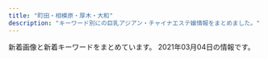 ```yaml
---
title: "町田・相模原・厚木・大和"
description: "キーワード別にの巨乳アジアン・チャイナエステ嬢情報をまとめました。"
---
```


新着画像と新着キーワードをまとめています。
2021年03月04日の情報です。

<DmmAffiliateIns />
<KeywordTable
  shops={
    [
    {
        "name": "Tiara\uff5e\u30c6\u30a3\u30a2\u30e9\uff5e",
        "url": "http://soapaqzmn.xyz/",
        "img_links": [
            "http://soapaqzmn.xyz/uploads/210201/1-210201103Q0523.jpg",
            "http://soapaqzmn.xyz/uploads/210201/1-21020110542c38.jpg",
            "http://soapaqzmn.xyz/uploads/201222/1-201222103513628.jpg",
            "http://soapaqzmn.xyz/picture/evetop.png",
            "http://soapaqzmn.xyz/picture/top.png",
            "http://soapaqzmn.xyz/uploads/201222/1-20122210352a24.jpg",
            "http://soapaqzmn.xyz/picture/staff_s.png",
            "http://soapaqzmn.xyz/picture/news.png",
            "http://soapaqzmn.xyz/uploads/201028/1-20102Q30016111.jpg",
            "http://soapaqzmn.xyz/uploads/201028/1-20102Q3000A38.jpg"
        ],
        "keywords": {
            "85": 4,
            "86": 2,
            "C": 2,
            "D": 4
        },
        "station": "\u5357\u6797\u9593\u99c5\u897f\u53e3"
    },
    {
        "url": "https://relax-yuran.xyz/",
        "img_links": [
            "http://menlog.net/link/menlog8831.jpg",
            "https://relax-yuran.xyz/images/movie.jpg",
            "https://relax-yuran.xyz/images/st/yuyu.jpg",
            "https://relax-yuran.xyz/images/s_link.png",
            "https://relax-yuran.xyz/images/st/st_.jpg",
            "https://relax-yuran.xyz/images/st/kiki2.jpg",
            "https://relax-yuran.xyz/images/girl-z2.jpg",
            "https://relax-yuran.xyz/images/top.png",
            "https://relax-yuran.xyz/images/room2.jpg",
            "https://relax-yuran.xyz/images/nbj2.png",
            "https://relax-yuran.xyz/images/st/sakura.jpg",
            "https://relax-yuran.xyz/images/room1.jpg",
            "https://relax-yuran.xyz/images/st/momo2.jpg",
            "https://relax-yuran.xyz/images/mobile.jpg",
            "https://relax-yuran.xyz/images/s_staff.png",
            "https://relax-yuran.xyz/images/st/shizuka.jpg",
            "http://6navi.info/link/walker88.jpg",
            "https://relax-yuran.xyz/images/pick.jpg",
            "https://relax-yuran.xyz/images/st/kiki.jpg",
            "https://relax-yuran.xyz/images/room3.jpg",
            "http://6navi.info/link/esthelove88-31.jpg",
            "https://relax-yuran.xyz/images/st/mimi.jpg",
            "https://relax-yuran.xyz/images/girl-z1.jpg",
            "https://relax-yuran.xyz/images/st/momo.jpg",
            "https://relax-yuran.xyz/images/st/mei.jpg"
        ],
        "keywords": {
            "C": 16,
            "\u30bb\u30af\u30b7\u30fc": 17
        },
        "name": "Rose \uff5e\u30ed\u30fc\u30ba\uff5e",
        "station": "\u5357\u6797\u9593\u99c5\u897f\u53e3"
    },
    {
        "url": "http://forever-est.xyz/",
        "keywords": {
            "E": 1,
            "D": 6,
            "86": 7
        },
        "station": "\u4e2d\u592e\u6797\u9593\u99c5\u5317\u53e3",
        "name": "\u5fc3\u306e\u5922",
        "img_links": [
            "http://forever-est.xyz/images/girl7.png",
            "http://forever-est.xyz/images/but3.png",
            "http://forever-est.xyz/images/girl1.png",
            "http://forever-est.xyz/images/girl8.png",
            "http://forever-est.xyz/images/tit1.jpg",
            "http://forever-est.xyz/images/r04.jpg",
            "http://forever-est.xyz/images/line1.jpg",
            "http://forever-est.xyz/images/girl2.png",
            "http://forever-est.xyz/images/ftb.jpg",
            "http://forever-est.xyz/images/tit6.jpg",
            "http://forever-est.xyz/images/but2.png",
            "http://forever-est.xyz/images/r03.jpg",
            "http://forever-est.xyz/images/r02.jpg",
            "http://forever-est.xyz/images/head1.jpg",
            "http://forever-est.xyz/images/fbb.jpg",
            "http://forever-est.xyz/images/tit2.jpg",
            "http://forever-est.xyz/images/tit5.jpg",
            "http://forever-est.xyz/images/r01.jpg",
            "http://forever-est.xyz/images/girl3.png",
            "http://forever-est.xyz/images/but1.png",
            "http://forever-est.xyz/images/but4.png",
            "http://forever-est.xyz/images/girl5.png",
            "http://forever-est.xyz/images/line.jpg",
            "http://forever-est.xyz/images/girl6.png",
            "http://forever-est.xyz/images/tit3.jpg",
            "http://forever-est.xyz/images/but6.png",
            "http://forever-est.xyz/images/but5.png"
        ]
    },
    {
        "keywords": {},
        "station": "\u5357\u6797\u9593\u99c5\u897f\u53e3",
        "img_links": [
            "http://esthe-relax.info/girl/4_1.jpg",
            "http://esthe-relax.info/img/rec_headimg.jpg",
            "http://esthe-relax.info/girl/3.jpg",
            "http://esthe-relax.info/img/tel.png",
            "http://esthe-relax.info/girl/4.jpg",
            "http://esthe-relax.info/img/room/photo04.jpg",
            "http://esthe-relax.info/img/room/photo02.jpg",
            "http://esthe-relax.info/topics/img/28-1.jpg",
            "http://esthe-relax.info/img/staff_headimg.jpg",
            "http://esthe-relax.info/girl/2.jpg",
            "http://esthe-relax.info/img/footer_tel.png",
            "http://esthe-relax.info/girl/1.jpg",
            "http://esthe-relax.info/img/head_img01.jpg",
            "http://esthe-relax.info/img/qr.png",
            "http://esthe-relax.info/img/room/photo03.jpg",
            "http://esthe-relax.info/topics/img/27-1.jpg",
            "http://esthe-relax.info/img/room/photo01.jpg",
            "http://esthe-relax.info/img/faq_headimg.jpg",
            "http://esthe-relax.info/img/link_headimg.jpg"
        ],
        "name": "\u3072\u307e\u308f\u308a",
        "url": "http://esthe-relax.info/"
    },
    {
        "name": "\u5922\u306e\u604b",
        "keywords": {
            "D": 2,
            "86": 2
        },
        "url": "http://yumenokoi.xyz.mn/",
        "station": "\u5927\u548c\u99c5\u5317\u53e3",
        "img_links": [
            "http://yumenokoi.xyz.mn/photos/sites/63/2020/08/2020082804381466.jpg",
            "http://yumenokoi.xyz.mn/images/staff_bj3.jpg",
            "http://yumenokoi.xyz.mn/images/2.jpg",
            "http://yumenokoi.xyz.mn/images/mobile.jpg",
            "http://yumenokoi.xyz.mn/images/1.jpg",
            "http://yumenokoi.xyz.mn/images/top.jpg",
            "http://yumenokoi.xyz.mn/images/news1.jpg",
            "http://yumenokoi.xyz.mn/images/info2.jpg",
            "http://yumenokoi.xyz.mn/images/s_link.jpg",
            "http://yumenokoi.xyz.mn/images/s_staff.jpg",
            "http://yumenokoi.xyz.mn/photos/sites/63/2020/08/2020082804382098.jpg"
        ]
    },
    {
        "keywords": {
            "88": 3,
            "C": 13,
            "F": 1,
            "86": 2,
            "D": 6
        },
        "url": "http://cireven.xyz/",
        "station": "\u76f8\u6a21\u539f\u99c5\u5357\u53e3",
        "name": "\u96e8",
        "img_links": [
            "http://cireven.xyz/uploads/allimg/210227/1-21022G11446.jpg",
            "http://cireven.xyz/webstyle/sp_ico01.png",
            "http://cireven.xyz/webstyle/sp_ico06.png",
            "http://cireven.xyz/webstyle/sp_ico02.png",
            "http://cireven.xyz/uploads/allimg/210129/1-210129125252.jpg",
            "http://cireven.xyz/webstyle/sp_ico03.png",
            "http://cireven.xyz/uploads/allimg/210128/1-21012Q63642E1.jpg",
            "http://cireven.xyz/webstyle/end.png",
            "http://cireven.xyz/uploads/allimg/210129/1-210129130341.jpg",
            "http://cireven.xyz/uploads/allimg/210128/1-21012Q63AN54.jpg",
            "http://cireven.xyz/uploads/210129/1-210129130400407.jpg",
            "http://cireven.xyz/uploads/210129/1-210129130329438.jpg",
            "http://cireven.xyz/uploads/210129/1-2101291252221D.jpg",
            "http://cireven.xyz/uploads/allimg/210128/1-21012Q63FW16.jpg",
            "http://cireven.xyz/uploads/allimg/210301/1-210301124152.jpg",
            "http://cireven.xyz/uploads/210129/1-21012912493G25.jpg",
            "http://cireven.xyz/webstyle/sp_ico04.png",
            "http://cireven.xyz/uploads/210227/1-21022G10ZE32.jpg",
            "http://cireven.xyz/uploads/allimg/210129/1-210129130411.jpg",
            "http://cireven.xyz/uploads/allimg/210129/1-210129125008.jpg",
            "http://cireven.xyz/uploads/allimg/210129/1-210129124913.jpg",
            "http://cireven.xyz/webstyle/sp_ico05.png",
            "http://cireven.xyz/uploads/210129/1-210129124U0225.jpg",
            "http://cireven.xyz/uploads/allimg/210128/1-21012Q05455D4.jpg",
            "http://cireven.xyz/webstyle/info.jpg",
            "http://cireven.xyz/uploads/210302/1-2103021119133L.jpg",
            "http://cireven.xyz/webstyle/sp_header.png",
            "http://cireven.xyz/uploads/allimg/210128/1-21012Q63611Z2.jpg",
            "http://cireven.xyz/uploads/210302/1-21030211193J00.jpg"
        ]
    },
    {
        "station": "\u5927\u548c\u99c5\u5317\u53e3",
        "keywords": {
            "C": 24,
            "D": 12,
            "85": 6,
            "88": 2,
            "87": 12
        },
        "url": "http://www.luckybaby.esturl.com/",
        "name": "Lucky Baby",
        "img_links": [
            "http://www.luckybaby.esturl.com/common/img/image3.jpg",
            "http://www.luckybaby.esturl.com/common/img/image2.jpg",
            "http://www.luckybaby.esturl.com/files/004.jpg",
            "http://www.luckybaby.esturl.com/common/img/top_img001.png",
            "http://www.luckybaby.esturl.com/files/001.jpg",
            "http://www.luckybaby.esturl.com/files/003.jpg",
            "http://www.luckybaby.esturl.com/files/002.jpg",
            "http://www.luckybaby.esturl.com/common/img/tel2.png",
            "http://www.luckybaby.esturl.com/common/img/image1.jpg"
        ]
    },
    {
        "img_links": [
            "http://rose.este88.com/girls/reko1.jpg",
            "http://rose.este88.com/images/s_news.png",
            "http://rose.este88.com/girls/yuki1.jpg",
            "http://rose.este88.com/images/new.jpg",
            "http://rose.este88.com/girls/momo1.jpg",
            "http://rose.este88.com/images/s_staff.png",
            "http://rose.este88.com/girls/yuyu1.jpg",
            "http://rose.este88.com/girls/ana1.jpg",
            "http://rose.este88.com/images/top.png"
        ],
        "url": "http://rose.este88.com/",
        "name": "\u30ed\u30fc\u30ba",
        "station": "\u672c\u539a\u6728\u99c5\u5317\u53e3",
        "keywords": {}
    },
    {
        "name": "Alice \uff5e\u30a2\u30ea\u30b9\uff5e",
        "url": "http://www.alice.iesjp.com/",
        "keywords": {
            "87": 24,
            "D": 24,
            "C": 4,
            "86": 4
        },
        "station": "\u672c\u539a\u6728\u99c5\u5317\u53e3",
        "img_links": [
            "http://www.alice.iesjp.com/files/001.jpg",
            "http://www.alice.iesjp.com/files/007.jpg",
            "http://www.alice.iesjp.com/files/002.jpg",
            "http://www.alice.iesjp.com/photo_news/upimg/81213601a12252a04b_0.jpg",
            "http://www.alice.iesjp.com/files/008.jpg",
            "http://www.alice.iesjp.com/files/006.jpg",
            "http://www.alice.iesjp.com/photo_news/upimg/641995ff833cdaa8d5_0.jpg",
            "http://www.alice.iesjp.com/files/005.jpg",
            "http://www.alice.iesjp.com/files/004.jpg"
        ]
    },
    {
        "keywords": {
            "F": 13,
            "94": 13
        },
        "name": "Madonna",
        "station": "\u76f8\u6a21\u5927\u91ce\u99c5\u5317\u53e3",
        "img_links": [
            "http://www.talkabout.tokyo/css/m-top04.jpg",
            "http://www.talkabout.tokyo/uploads/210112/1-210112163521218.jpg",
            "http://www.talkabout.tokyo/uploads/201019/1-20101ZZ35c62.jpg",
            "http://www.talkabout.tokyo/picture/m-top003.jpg",
            "http://www.talkabout.tokyo/uploads/200917/1-20091GI440257.jpg",
            "http://www.talkabout.tokyo/uploads/200605/1-200605091635J5.jpg",
            "http://www.talkabout.tokyo/uploads/200818/1-200QQ24S5552.jpg",
            "http://www.talkabout.tokyo/picture/m-top004.jpg",
            "http://www.talkabout.tokyo/uploads/200605/1-200605091Q1F0.jpg",
            "http://www.talkabout.tokyo/uploads/210112/1-2101121F230117.jpg",
            "http://www.talkabout.tokyo/uploads/201020/1-20102013422C23.jpg",
            "http://www.talkabout.tokyo/uploads/201019/1-20101ZZ3305O.jpg",
            "http://www.talkabout.tokyo/uploads/200605/1-200605091K4J3.jpg",
            "http://www.talkabout.tokyo/uploads/200818/1-200QQ24T5346.jpg",
            "http://www.talkabout.tokyo/uploads/200605/1-200605091605C6.jpg",
            "http://www.talkabout.tokyo/picture/m-head01.jpg",
            "http://www.talkabout.tokyo/uploads/201020/1-20102013531a57.jpg",
            "http://www.talkabout.tokyo/picture/call.png"
        ],
        "url": "http://www.talkabout.tokyo/"
    },
    {
        "img_links": [
            "http://koukoku.xyz/ocean/images/call.png",
            "http://koukoku.xyz/ocean/css/staff/staff02.jpg",
            "http://koukoku.xyz/ocean/css/top02.jpg",
            "http://koukoku.xyz/ocean/css/staff/staff03.jpg",
            "http://koukoku.xyz/ocean/css/osusume02.jpg",
            "http://koukoku.xyz/ocean/css/top01.jpg",
            "http://koukoku.xyz/ocean/css/top03.jpg",
            "http://koukoku.xyz/ocean/css/foot.jpg",
            "http://koukoku.xyz/ocean/css/osusume03.jpg",
            "http://koukoku.xyz/ocean/css/staff/staff01.jpg",
            "http://koukoku.xyz/ocean/css/m-head01.jpg",
            "http://koukoku.xyz/ocean/css/osusume01.jpg"
        ],
        "name": "\u30aa\u30fc\u30b7\u30e3\u30f3",
        "url": "http://koukoku.xyz/ocean/",
        "station": "\u4e2d\u592e\u6797\u9593\u99c5\u5317\u53e3",
        "keywords": {}
    },
    {
        "station": "JR\u6df5\u91ce\u8fba\u99c5\u5317\u53e3",
        "name": "niconico -\u30cb\u30b3\u30cb\u30b3-",
        "img_links": [
            "http://nico.rankuens.com/css/m-head01.jpg",
            "http://nico.rankuens.com/css/staff/staff02.jpg",
            "http://nico.rankuens.com/css/nav/nav-001.jpg",
            "http://nico.rankuens.com/css/nav/nav-003.jpg",
            "http://nico.rankuens.com/css/m-top02.jpg",
            "http://nico.rankuens.com/css/nav/nav-005.jpg",
            "http://nico.rankuens.com/css/staff/staff02-a.jpg",
            "http://nico.rankuens.com/css/m-top03.jpg",
            "http://nico.rankuens.com/css/c04.jpg",
            "http://nico.rankuens.com/css/staff/staff04.jpg",
            "http://nico.rankuens.com/css/staff/staff03-a.jpg",
            "http://nico.rankuens.com/css/m-top06.jpg",
            "http://nico.rankuens.com/css/staff/staff01.jpg",
            "http://nico.rankuens.com/css/staff/staff01-a.jpg",
            "http://nico.rankuens.com/css/staff/staff03.jpg",
            "http://nico.rankuens.com/css/nav/nav-004.jpg",
            "http://nico.rankuens.com/css/staff/staff04-a.jpg",
            "http://nico.rankuens.com/css/nav/nav-002.jpg",
            "http://nico.rankuens.com/css/nav/nav-006.jpg"
        ],
        "url": "http://nico.rankuens.com/",
        "keywords": {
            "D": 4,
            "89": 4
        }
    },
    {
        "url": "https://saran.sosoxo.com/",
        "name": "\u30b5\u30e9\u30f3",
        "img_links": [],
        "station": "\u4e2d\u592e\u6797\u9593\u99c5\u897f\u53e3",
        "keywords": {}
    },
    {
        "name": "Fairy \uff5e\u30d5\u30a7\u30a2\u30ea\u30fc\uff5e",
        "keywords": {
            "E": 1,
            "86": 7,
            "D": 6
        },
        "station": "JR\u6df5\u91ce\u8fba\u99c5\u5317\u53e3",
        "img_links": [
            "http://esthe-relax.tokyo/images/evetop.png",
            "http://esthe-relax.tokyo/images/cg02.jpg",
            "http://esthe-relax.tokyo/images/top.png",
            "http://esthe-relax.tokyo/images/cg08.jpg",
            "http://esthe-relax.tokyo/images/news.png",
            "http://esthe-relax.tokyo/images/rec.png",
            "http://esthe-relax.tokyo/images/cg01.jpg",
            "http://esthe-relax.tokyo/images/cg03.jpg",
            "http://esthe-relax.tokyo/images/cg04.jpg",
            "http://esthe-relax.tokyo/images/precau.png",
            "http://esthe-relax.tokyo/images/cg07.jpg",
            "http://esthe-relax.tokyo/link/menlog.jpg",
            "http://esthe-relax.tokyo/images/staff_s.png",
            "http://esthe-relax.tokyo/images/sruru.jpg",
            "http://esthe-relax.tokyo/images/cg05.jpg"
        ],
        "url": "http://esthe-relax.tokyo/"
    },
    {
        "keywords": {
            "89": 5,
            "86": 1,
            "D": 6
        },
        "name": "Tiara",
        "station": "\u5c0f\u7530\u6025\u76f8\u6a21\u539f\u99c5\u5357\u53e3",
        "url": "http://hitlyiopm.xyz/",
        "img_links": [
            "http://hitlyiopm.xyz/picture/m-head01.jpg",
            "http://hitlyiopm.xyz/picture/nav-002.jpg",
            "http://hitlyiopm.xyz/uploads/201021/1-2010211235033D.jpg",
            "http://hitlyiopm.xyz/uploads/201021/1-20102112344O57.jpg",
            "http://hitlyiopm.xyz/uploads/210215/1-2102150AJ5306.jpg",
            "http://hitlyiopm.xyz/uploads/201021/1-20102112353H51.jpg",
            "http://hitlyiopm.xyz/uploads/201021/1-201021123520249.jpg",
            "http://hitlyiopm.xyz/picture/nav-001.jpg",
            "http://hitlyiopm.xyz/uploads/201226/1-201226151234C4.jpg",
            "http://hitlyiopm.xyz/picture/m-top02.jpg",
            "http://hitlyiopm.xyz/picture/m-top03.jpg",
            "http://hitlyiopm.xyz/picture/c-01.jpg",
            "http://hitlyiopm.xyz/picture/m-top05.jpg",
            "http://hitlyiopm.xyz/picture/nav-003.jpg",
            "http://hitlyiopm.xyz/picture/nav-005.jpg",
            "http://hitlyiopm.xyz/picture/nav-004.jpg",
            "http://hitlyiopm.xyz/picture/nav-006.jpg"
        ]
    },
    {
        "keywords": {
            "87": 1,
            "C": 1,
            "E": 1,
            "86": 2,
            "85": 3,
            "D": 3,
            "H": 1,
            "88": 1
        },
        "url": "http://ichijiku.work/",
        "station": "\u672c\u539a\u6728\u99c5\u5317\u53e3",
        "name": "\u30ec\u30e2\u30f3",
        "img_links": [
            "http://ichijiku.work/uploads/201103/1-20110316291R44.jpg",
            "http://ichijiku.work/static/picture/nav06.png",
            "http://ichijiku.work/uploads/200912/1-20091210251R02.jpg",
            "http://ichijiku.work/static/picture/nav03.png",
            "http://ichijiku.work/uploads/210303/1-21030312445U46.jpg",
            "http://ichijiku.work/uploads/200912/1-200912102620419.jpg",
            "http://ichijiku.work/static/picture/sp-qizu.png",
            "http://ichijiku.work/static/picture/nav04.png",
            "http://ichijiku.work/static/picture/m-top02.png",
            "http://ichijiku.work/static/picture/m-top03.png",
            "http://ichijiku.work/static/picture/nav05.png",
            "http://ichijiku.work/static/picture/m-head03.png",
            "http://ichijiku.work/static/picture/nav02.png",
            "http://ichijiku.work/static/picture/m-top04.png",
            "http://ichijiku.work/static/picture/nav01.png",
            "http://ichijiku.work/static/picture/sp-tel.png",
            "http://ichijiku.work/uploads/201218/1-20121Q30630462.jpg",
            "http://ichijiku.work/uploads/200904/1-200Z4103035194.jpg",
            "http://ichijiku.work/uploads/200904/1-200Z410325X00.jpg"
        ]
    },
    {
        "station": "\u5c0f\u7530\u6025\u76f8\u6a21\u539f\u99c5\u5357\u53e3",
        "img_links": [
            "http://sh-leo.work/picture/top_t2.png",
            "http://sh-leo.work/picture/shinphoto3.jpg",
            "http://sh-leo.work/picture/top_t8.png",
            "http://sh-leo.work/picture/s_2.jpg",
            "http://sh-leo.work/picture/frames.png",
            "http://sh-leo.work/picture/fm5.png",
            "http://sh-leo.work/picture/q.png",
            "http://sh-leo.work/picture/fm6.png",
            "http://sh-leo.work/picture/s_3.jpg",
            "http://sh-leo.work/picture/p6_ct1.png",
            "http://sh-leo.work/picture/a.png",
            "http://sh-leo.work/picture/top_t1.png",
            "http://sh-leo.work/picture/top_t4.png",
            "http://sh-leo.work/picture/topimg1.jpg",
            "http://sh-leo.work/picture/shinphoto1.jpg",
            "http://sh-leo.work/picture/s_5.jpg",
            "http://sh-leo.work/picture/camp20180713_2.png",
            "http://sh-leo.work/picture/topimg2.jpg",
            "http://sh-leo.work/picture/s_1.jpg",
            "http://sh-leo.work/picture/top_sin3.jpg",
            "http://sh-leo.work/picture/faq_st1.png",
            "http://sh-leo.work/picture/age.png",
            "http://sh-leo.work/picture/fm2.png",
            "http://sh-leo.work/picture/top_t5.png",
            "http://sh-leo.work/picture/p4_ct1_sub1.png",
            "http://sh-leo.work/picture/top_t3.png",
            "http://sh-leo.work/picture/p3_ct1.png",
            "http://sh-leo.work/picture/s_4.jpg",
            "http://sh-leo.work/picture/topimg3.jpg",
            "http://sh-leo.work/picture/shinphoto4.jpg",
            "http://sh-leo.work/picture/fm3.png",
            "http://sh-leo.work/picture/p2_ct1.png",
            "http://sh-leo.work/picture/top_pickback.png",
            "http://sh-leo.work/picture/fm4.png",
            "http://sh-leo.work/picture/top_sin2.jpg",
            "http://sh-leo.work/picture/frameback.png",
            "http://sh-leo.work/picture/fm1.png",
            "http://sh-leo.work/picture/p4_ct1.png",
            "http://sh-leo.work/picture/optionrev1.png",
            "http://sh-leo.work/picture/faq_st2.png",
            "http://sh-leo.work/picture/att.png",
            "http://sh-leo.work/picture/top_sin1.jpg",
            "http://sh-leo.work/picture/shinphoto2.jpg"
        ],
        "keywords": {},
        "url": "http://sh-leo.work/",
        "name": "LEO\uff5e\u30ec\u30aa\uff5e"
    },
    {
        "station": "\u76f8\u6a21\u5927\u91ce\u99c5\u5357\u53e3",
        "keywords": {},
        "url": "http://www.spun.work/",
        "img_links": [
            "http://www.spun.work/images/2.jpg",
            "http://www.spun.work/images/tel.jpg",
            "http://www.spun.work/images/mobile.jpg",
            "http://www.spun.work/images/1.jpg",
            "http://www.spun.work/img/mari1.jpg",
            "http://www.spun.work/images/sys2.png",
            "http://www.spun.work/images/sys1.png",
            "http://www.spun.work/images/5.jpg",
            "http://www.spun.work/images/head.jpg",
            "http://www.spun.work/images/news.png",
            "http://www.spun.work/images/int1.png",
            "http://www.spun.work/images/int2.png",
            "http://www.spun.work/img/risa1.jpg",
            "http://www.spun.work/img/haruko1.jpg",
            "http://www.spun.work/images/info.png",
            "http://www.spun.work/images/4.jpg",
            "http://www.spun.work/img/yuki1.jpg",
            "http://www.spun.work/images/line.png",
            "http://www.spun.work/img/raki1.jpg",
            "http://www.spun.work/images/ta.jpg",
            "http://www.spun.work/images/interior_t.jpg",
            "http://www.spun.work/img/koko1.jpg",
            "http://www.spun.work/images/3.jpg",
            "http://www.spun.work/images/staff_t.jpg",
            "http://www.spun.work/images/6.jpg"
        ],
        "name": "\u30b9\u30de\u30a4\u30eb"
    },
    {
        "img_links": [
            "http://roman-es.info/staff/miki3.jpg",
            "http://roman-es.info/staff/miki2.jpg",
            "http://roman-es.info/img/pic/slide_1.jpg",
            "http://roman-es.info/staff/riri.jpg",
            "http://roman-es.info/staff/miki1.jpg",
            "http://roman-es.info/staff/miki.jpg",
            "http://roman-es.info/staff/riri4.jpg",
            "http://roman-es.info/staff/yuki2.jpg",
            "http://roman-es.info/img/all/loader.png",
            "http://roman-es.info/img/pic/slide_2.jpg",
            "http://roman-es.info/staff/yuki4.jpg",
            "http://roman-es.info/staff/riric.jpg",
            "http://roman-es.info/staff/yuki1.jpg",
            "http://roman-es.info/staff/miki4.jpg",
            "http://roman-es.info/staff/yuki3.jpg",
            "http://roman-es.info/staff/riri2.jpg",
            "http://roman-es.info/staff/yuki.jpg",
            "http://roman-es.info/staff/riri1.jpg",
            "http://roman-es.info/staff/riri3.jpg"
        ],
        "name": "\u4eba\u9b5a",
        "keywords": {},
        "url": "http://roman-es.info/",
        "station": "\u5927\u548c\u99c5"
    },
    {
        "keywords": {
            "E": 21,
            "D": 14
        },
        "name": "Minty",
        "url": "http://sweety-est.net/",
        "station": "JR\u753a\u7530\u99c5\u5357\u53e3",
        "img_links": [
            "http://sweety-est.net/img/slide2-3.jpg",
            "http://sweety-est.net/img/cp-desc1sp.png",
            "http://sweety-est.net/img/tit6.png",
            "http://sweety-est.net/img/phone.png",
            "http://sweety-est.net/img/tel2.png",
            "http://sweety-est.net/img/open.png",
            "http://sweety-est.net/img/cg02.jpg",
            "http://sweety-est.net/img/slide2-2.jpg",
            "http://sweety-est.net/img/tit2.png",
            "http://sweety-est.net/img/cg01.jpg",
            "http://sweety-est.net/img/cg05.jpg",
            "http://sweety-est.net/img/m4.png",
            "http://sweety-est.net/img/slide2-4.jpg",
            "http://sweety-est.net/img/cp-ttl.png",
            "http://sweety-est.net/img/slide2-1.jpg",
            "http://sweety-est.net/img/toph.png",
            "http://sweety-est.net/img/cg04.jpg",
            "http://sweety-est.net/img/m3.png",
            "http://sweety-est.net/img/m6.png",
            "http://sweety-est.net/img/tit5.png",
            "http://sweety-est.net/img/tit1.png",
            "http://sweety-est.net/img/cg03.jpg",
            "http://sweety-est.net/img/m2.png",
            "http://sweety-est.net/img/cp-desc1.png",
            "http://sweety-est.net/img/tit4.png",
            "http://sweety-est.net/img/h1.png",
            "http://sweety-est.net/img/m1.png",
            "http://sweety-est.net/img/m5.png",
            "http://sweety-est.net/img/tit3.png"
        ]
    },
    {
        "keywords": {
            "86": 1,
            "D": 3,
            "87": 1,
            "85": 3,
            "83": 1,
            "C": 3
        },
        "name": "\u61a9\u3044",
        "station": "JR\u76f8\u6a21\u539f\u99c5\u5357\u53e3",
        "img_links": [
            "http://ikoi.jpn.vin/i/images/flow3.jpg",
            "http://ikoi.jpn.vin/i/images/f2.jpg",
            "http://ikoi.jpn.vin/i/images/guide_photo03.jpg",
            "http://ikoi.jpn.vin/images/ac3.jpg",
            "http://ikoi.jpn.vin/images/f1.jpg",
            "http://ikoi.jpn.vin/images/flow4.jpg",
            "http://ikoi.jpn.vin/images/r4.jpg",
            "http://ikoi.jpn.vin/i/images/guide3.jpg",
            "http://ikoi.jpn.vin/images/coupon.jpg",
            "http://ikoi.jpn.vin/photos/sites/43/2020/11/202011130631149.jpg",
            "http://ikoi.jpn.vin/images/flow3.jpg",
            "http://ikoi.jpn.vin/images/ac1.jpg",
            "http://ikoi.jpn.vin/i/images/guide_photo01.jpg",
            "http://ikoi.jpn.vin/images/f5.jpg",
            "http://ikoi.jpn.vin/images/info1.jpg",
            "http://ikoi.jpn.vin/i/images/room3.jpg",
            "http://ikoi.jpn.vin/images/r3.jpg",
            "http://ikoi.jpn.vin/i/images/flow1.jpg",
            "http://ikoi.jpn.vin/i/images/flow4.jpg",
            "http://ikoi.jpn.vin/photos/sites/43/2020/11/2020110402141132.jpg",
            "http://ikoi.jpn.vin/images/information.jpg",
            "http://ikoi.jpn.vin/images/flow5.jpg",
            "http://ikoi.jpn.vin/i/images/f5.jpg",
            "http://ikoi.jpn.vin/i/images/guide1.jpg",
            "http://ikoi.jpn.vin/images/guide_photo01.jpg",
            "http://ikoi.jpn.vin/i/images/f4.jpg",
            "http://ikoi.jpn.vin/images/mobile.jpg",
            "http://ikoi.jpn.vin/i/images/flow2.jpg",
            "http://ikoi.jpn.vin/i/images/flow5.jpg",
            "http://ikoi.jpn.vin/images/ac4.jpg",
            "http://ikoi.jpn.vin/images/flow1.jpg",
            "http://ikoi.jpn.vin/i/images/f3.jpg",
            "http://ikoi.jpn.vin/images/guide3.jpg",
            "http://ikoi.jpn.vin/images/f3.jpg",
            "http://ikoi.jpn.vin/photos/sites/43/2020/11/2020110402141084.jpg",
            "http://ikoi.jpn.vin/images/r2.jpg",
            "http://ikoi.jpn.vin/images/ac2.jpg",
            "http://ikoi.jpn.vin/images/guide2.jpg",
            "http://ikoi.jpn.vin/images/r1.jpg",
            "http://ikoi.jpn.vin/images/flow2.jpg",
            "http://ikoi.jpn.vin/photos/sites/43/2019/11/2019110605282192.jpg",
            "http://ikoi.jpn.vin/images/guide_photo03.jpg",
            "http://ikoi.jpn.vin/images/guide_photo02.jpg",
            "http://ikoi.jpn.vin/photos/sites/43/2020/11/2020110402141063.jpg",
            "http://ikoi.jpn.vin/images/guide1.jpg",
            "http://ikoi.jpn.vin/i/images/guide_photo02.jpg",
            "http://ikoi.jpn.vin/i/images/f1.jpg",
            "http://ikoi.jpn.vin/images/f4.jpg",
            "http://ikoi.jpn.vin/images/arrow.png",
            "http://ikoi.jpn.vin/images/f2.jpg",
            "http://ikoi.jpn.vin/i/images/guide2.jpg",
            "http://ikoi.jpn.vin/photos/sites/43/2021/03/2021030107534688.jpg"
        ],
        "url": "http://ikoi.jpn.vin/"
    },
    {
        "keywords": {
            "C": 16,
            "D": 4,
            "88": 2,
            "85": 5
        },
        "name": "MINA",
        "station": "\u6d77\u8001\u540d\u99c5\u5357\u53e3",
        "img_links": [
            "http://mrgurokisetsu.tokyo/uploads/200828/1-200RP92124K5.jpg",
            "http://mrgurokisetsu.tokyo/uploads/200828/1-200RP92305117.jpg",
            "http://mrgurokisetsu.tokyo/uploads/200828/1-200RP919363I.jpg",
            "http://mrgurokisetsu.tokyo/images/end.png",
            "http://mrgurokisetsu.tokyo/uploads/201114/1-201114140IG24.jpg",
            "http://mrgurokisetsu.tokyo/uploads/181219/1-1Q2191A044L9.jpg",
            "http://mrgurokisetsu.tokyo/uploads/181218/1-1Q21R10626151.png",
            "http://mrgurokisetsu.tokyo/uploads/200828/1-200RP9192Y24.jpg",
            "http://mrgurokisetsu.tokyo/uploads/200828/1-200RP92115101.jpg",
            "http://mrgurokisetsu.tokyo/uploads/201026/1-201026161220H2.jpg",
            "http://mrgurokisetsu.tokyo/uploads/200828/1-200RP92314957.jpg",
            "http://mrgurokisetsu.tokyo/uploads/200828/1-200RP92022417.jpg",
            "http://mrgurokisetsu.tokyo/uploads/200828/1-200RP931222A.jpg",
            "http://mrgurokisetsu.tokyo/images/top-sp.png",
            "http://mrgurokisetsu.tokyo/uploads/181218/1-1Q21R106025N.png",
            "http://mrgurokisetsu.tokyo/uploads/200828/1-200RP92032509.jpg",
            "http://mrgurokisetsu.tokyo/uploads/181219/1-1Q21915324H06.jpg",
            "http://mrgurokisetsu.tokyo/uploads/181218/1-1Q21R10G3C3.png",
            "http://mrgurokisetsu.tokyo/uploads/181219/1-1Q219153224547.jpg",
            "http://mrgurokisetsu.tokyo/uploads/200828/1-200RP93113I1.jpg",
            "http://mrgurokisetsu.tokyo/uploads/181219/1-1Q2191A133208.jpg",
            "http://mrgurokisetsu.tokyo/uploads/181218/1-1Q21R10649544.png"
        ],
        "url": "http://mrgurokisetsu.tokyo/"
    },
    {
        "station": "\u672c\u539a\u6728\u99c5\u5357\u53e3",
        "url": "https://cream.relaxjp.com/",
        "name": "Cream Soda",
        "img_links": [
            "https://cream.relaxjp.com/css/tel.png",
            "https://cream.relaxjp.com/css/nav/nav-006.jpg",
            "https://cream.relaxjp.com/css/nav/nav-002.jpg",
            "https://cream.relaxjp.com/css/nav/nav-004.jpg",
            "https://cream.relaxjp.com/css/nav/nav-001.jpg",
            "https://cream.relaxjp.com/css/nav/nav-005.jpg",
            "https://cream.relaxjp.com/css/osusume02.jpg",
            "https://cream.relaxjp.com/css/staff/staff03.jpg",
            "https://cream.relaxjp.com/css/cam01.jpg",
            "https://cream.relaxjp.com/css/top-left02.jpg",
            "https://cream.relaxjp.com/css/nav/nav-003.jpg",
            "https://cream.relaxjp.com/css/staff/staff02.jpg",
            "https://cream.relaxjp.com/css/staff/staff01.jpg",
            "https://cream.relaxjp.com/css/baner.jpg"
        ],
        "keywords": {
            "87": 1,
            "88": 1,
            "E": 1,
            "90": 1,
            "C": 2
        }
    },
    {
        "url": "http://msg-aroma.com/",
        "station": "\u672c\u539a\u6728\u99c5\u5317\u53e3",
        "img_links": [
            "http://msg-aroma.com/staff/marina/01.jpg",
            "http://msg-aroma.com/i/files/homeimg.jpg",
            "http://msg-aroma.com/img/ttl_kohkin.png",
            "http://msg-aroma.com/staff/ayumi/01.jpg",
            "http://msg-aroma.com/staff/miki/01.jpg",
            "http://msg-aroma.com/img/ttl_mobile.png",
            "http://msg-aroma.com/staff/ririko/01mb.jpg",
            "http://msg-aroma.com/staff/ririko/01.jpg",
            "http://msg-aroma.com/pic/topimg2.png",
            "http://msg-aroma.com/staff/ayumi/01mb.jpg",
            "http://msg-aroma.com/pic/topimg3.png",
            "http://msg-aroma.com/staff/hina/01mb.jpg",
            "http://msg-aroma.com/staff/yuriko/01.jpg",
            "http://msg-aroma.com/pic/topimg1.png",
            "http://msg-aroma.com/staff/momo/01mb.jpg",
            "http://msg-aroma.com/staff/mio/01mb.jpg",
            "http://msg-aroma.com/img/att.png",
            "http://msg-aroma.com/pic/head.jpg",
            "http://msg-aroma.com/staff/nao/01.jpg",
            "http://msg-aroma.com/pic/topimg5.png",
            "http://msg-aroma.com/pic/topimg4.png",
            "http://msg-aroma.com/staff/yuriko/01mb.jpg",
            "http://msg-aroma.com/staff/mio/01.jpg",
            "http://msg-aroma.com/staff/miki/01mb.jpg",
            "http://msg-aroma.com/img/ttl_staff.jpg",
            "http://msg-aroma.com/staff/nanami/01.jpg",
            "http://msg-aroma.com/staff/marina/01mb.jpg",
            "http://msg-aroma.com/staff/hina/01.jpg",
            "http://msg-aroma.com/staff/nanami/01mb.jpg",
            "http://msg-aroma.com/staff/momo/01.jpg",
            "http://msg-aroma.com/staff/nao/01mb.jpg"
        ],
        "keywords": {
            "C": 19
        },
        "name": "\u30c1\u30e3\u30fc\u30df\u30f3\u30b0"
    },
    {
        "url": "http://shegege.site/",
        "keywords": {
            "D": 12,
            "G": 1,
            "89": 1,
            "86": 9,
            "88": 3
        },
        "name": "AGEHA \uff5e\u30a2\u30b2\u30cf\uff5e",
        "station": "\u672c\u539a\u6728\u99c5\u5317\u53e3",
        "img_links": [
            "http://shegege.site/uploads/200520/1-2005200S91a39.jpg",
            "http://shegege.site/img/nav-001.png",
            "http://shegege.site/uploads/210114/1-210114150150196.jpg",
            "http://shegege.site/img/nav-005.png",
            "http://shegege.site/uploads/200711/1-200G11036344J.jpg",
            "http://shegege.site/uploads/191107/1-19110G5523cb.jpg",
            "http://shegege.site/img/tel.png",
            "http://shegege.site/uploads/201128/1-20112Q01145319.jpg",
            "http://shegege.site/img/nav-006.png",
            "http://shegege.site/img/nav-003.png",
            "http://shegege.site/uploads/200602/1-20060211364K04.jpg",
            "http://shegege.site/uploads/201218/1-20121Q25123912.jpg",
            "http://shegege.site/uploads/200325/1-200325131632G7.jpg",
            "http://shegege.site/img/nav-004.png",
            "http://shegege.site/uploads/201224/1-20122412301I25.jpg",
            "http://shegege.site/uploads/210212/1-2102120S11Kb.jpg",
            "http://shegege.site/img/nav-002.png",
            "http://shegege.site/uploads/allimg/200711/1-200G1103624.jpg",
            "http://shegege.site/uploads/210203/1-210203153P1C9.jpg",
            "http://shegege.site/uploads/190909/1-1ZZ9151421512.jpg",
            "http://shegege.site/uploads/200619/1-200619150304G2.jpg"
        ]
    },
    {
        "name": "nana",
        "station": "\u3055\u304c\u307f\u91ce\u99c5\u5317\u53e3",
        "url": "http://sln-esthe.com/",
        "img_links": [
            "http://sln-esthe.com/scdl/staff/10431.jpg",
            "http://sln-esthe.com/scdl/staff/10221.jpg",
            "http://sln-esthe.com/scdl/staff/10161.jpg",
            "http://sln-esthe.com/scdl/staff/10151mb.jpg",
            "http://sln-esthe.com/scdl/staff/10343.jpg",
            "http://sln-esthe.com/scdl/staff/10351.jpg",
            "http://sln-esthe.com/scdl/staff/10481.jpg",
            "http://sln-esthe.com/scdl/staff/10131.jpg",
            "http://sln-esthe.com/scdl/staff/10392.jpg",
            "http://sln-esthe.com/scdl/staff/10681.jpg",
            "http://sln-esthe.com/scdl/staff/10414.jpg",
            "http://sln-esthe.com/scdl/staff/10471.jpg",
            "http://sln-esthe.com/scdl/staff/10691.jpg",
            "http://sln-esthe.com/scdl/staff/10701.jpg",
            "http://sln-esthe.com/scdl/staff/10331mb.jpg",
            "http://sln-esthe.com/scdl/staff/10501.jpg",
            "http://sln-esthe.com/scdl/staff/10622.jpg",
            "http://sln-esthe.com/scdl/staff/10711.jpg",
            "http://sln-esthe.com/scdl/staff/10291mb.jpg",
            "http://sln-esthe.com/scdl/staff/10381.jpg",
            "http://sln-esthe.com/scdl/staff/10031.jpg",
            "http://sln-esthe.com/scdl/staff/10181mb.jpg",
            "http://sln-esthe.com/img/access/road1.jpg",
            "http://sln-esthe.com/scdl/staff/10112.jpg",
            "http://sln-esthe.com/img/access/roaddm.png",
            "http://sln-esthe.com/scdl/staff/10061.jpg",
            "http://sln-esthe.com/scdl/staff/10641mb.jpg",
            "http://sln-esthe.com/scdl/staff/10581mb.jpg",
            "http://sln-esthe.com/img/access/road5.jpg",
            "http://sln-esthe.com/scdl/staff/10361.jpg",
            "http://sln-esthe.com/scdl/staff/10151.jpg",
            "http://sln-esthe.com/scdl/staff/10381mb.jpg",
            "http://sln-esthe.com/scdl/staff/10721mb.jpg",
            "http://sln-esthe.com/scdl/staff/10111mb.jpg",
            "http://sln-esthe.com/img/access/road7.jpg",
            "http://sln-esthe.com/scdl/staff/10691mb.jpg",
            "http://sln-esthe.com/scdl/staff/10441.jpg",
            "http://sln-esthe.com/scdl/staff/10182.jpg",
            "http://sln-esthe.com/scdl/staff/10271.jpg",
            "http://sln-esthe.com/scdl/staff/10072.jpg",
            "http://sln-esthe.com/scdl/staff/10292.jpg",
            "http://sln-esthe.com/scdl/staff/10631mb.jpg",
            "http://sln-esthe.com/scdl/staff/10261.jpg",
            "http://sln-esthe.com/img/access/road2.jpg",
            "http://sln-esthe.com/scdl/staff/10521.jpg",
            "http://sln-esthe.com/scdl/staff/10711mb.jpg",
            "http://sln-esthe.com/scdl/staff/10462.jpg",
            "http://sln-esthe.com/scdl/staff/10463.jpg",
            "http://sln-esthe.com/scdl/staff/10611.jpg",
            "http://sln-esthe.com/scdl/staff/10581.jpg",
            "http://sln-esthe.com/i/files/homeimg.jpg",
            "http://sln-esthe.com/scdl/staff/10101mb.jpg",
            "http://sln-esthe.com/scdl/staff/10571.jpg",
            "http://sln-esthe.com/scdl/staff/10172.jpg",
            "http://sln-esthe.com/scdl/staff/10161mb.jpg",
            "http://sln-esthe.com/scdl/staff/10561mb.jpg",
            "http://sln-esthe.com/scdl/staff/10321.jpg",
            "http://sln-esthe.com/scdl/staff/10501mb.jpg",
            "http://sln-esthe.com/scdl/staff/10511.jpg",
            "http://sln-esthe.com/scdl/staff/10391.jpg",
            "http://sln-esthe.com/scdl/staff/10181.jpg",
            "http://sln-esthe.com/scdl/staff/10301mb.jpg",
            "http://sln-esthe.com/img/ttl_rec.png",
            "http://sln-esthe.com/scdl/staff/10311mb.jpg",
            "http://sln-esthe.com/scdl/staff/10341mb.jpg",
            "http://sln-esthe.com/scdl/staff/10371mb.jpg",
            "http://sln-esthe.com/scdl/staff/10171.jpg",
            "http://sln-esthe.com/scdl/staff/10641.jpg",
            "http://sln-esthe.com/scdl/staff/10681mb.jpg",
            "http://sln-esthe.com/scdl/staff/10401mb.jpg",
            "http://sln-esthe.com/scdl/staff/10331.jpg",
            "http://sln-esthe.com/scdl/staff/10211mb.jpg",
            "http://sln-esthe.com/pic/head.png",
            "http://sln-esthe.com/scdl/staff/10412.jpg",
            "http://sln-esthe.com/scdl/staff/10111.jpg",
            "http://sln-esthe.com/scdl/staff/10241.jpg",
            "http://sln-esthe.com/scdl/staff/10531mb.jpg",
            "http://sln-esthe.com/scdl/staff/10531.jpg",
            "http://sln-esthe.com/scdl/staff/10171mb.jpg",
            "http://sln-esthe.com/img/access/road3.jpg",
            "http://sln-esthe.com/scdl/staff/10291.jpg",
            "http://sln-esthe.com/scdl/staff/10141mb.jpg",
            "http://sln-esthe.com/scdl/staff/10391mb.jpg",
            "http://sln-esthe.com/scdl/staff/10361mb.jpg",
            "http://sln-esthe.com/scdl/staff/10631.jpg",
            "http://sln-esthe.com/scdl/staff/10121.jpg",
            "http://sln-esthe.com/scdl/staff/10491.jpg",
            "http://sln-esthe.com/scdl/staff/10011mb.jpg",
            "http://sln-esthe.com/scdl/staff/10471mb.jpg",
            "http://sln-esthe.com/scdl/staff/10271mb.jpg",
            "http://sln-esthe.com/scdl/staff/10651.jpg",
            "http://sln-esthe.com/img/ttl_staff.png",
            "http://sln-esthe.com/scdl/staff/10421mb.jpg",
            "http://sln-esthe.com/scdl/staff/10402.jpg",
            "http://sln-esthe.com/scdl/staff/10411.jpg",
            "http://sln-esthe.com/scdl/staff/10281mb.jpg",
            "http://sln-esthe.com/scdl/staff/10261mb.jpg",
            "http://sln-esthe.com/scdl/staff/10701mb.jpg",
            "http://sln-esthe.com/scdl/staff/10231.jpg",
            "http://sln-esthe.com/scdl/staff/10032.jpg",
            "http://sln-esthe.com/scdl/staff/10511mb.jpg",
            "http://sln-esthe.com/scdl/staff/10132.jpg",
            "http://sln-esthe.com/scdl/staff/10211.jpg",
            "http://sln-esthe.com/scdl/staff/10651mb.jpg",
            "http://sln-esthe.com/img/access/road8.jpg",
            "http://sln-esthe.com/scdl/staff/10461mb.jpg",
            "http://sln-esthe.com/scdl/staff/10141.jpg",
            "http://sln-esthe.com/scdl/staff/10481mb.jpg",
            "http://sln-esthe.com/scdl/staff/10461.jpg",
            "http://sln-esthe.com/scdl/staff/10431mb.jpg",
            "http://sln-esthe.com/scdl/staff/10061mb.jpg",
            "http://sln-esthe.com/scdl/staff/10682.jpg",
            "http://sln-esthe.com/scdl/staff/10561.jpg",
            "http://sln-esthe.com/scdl/staff/10071.jpg",
            "http://sln-esthe.com/scdl/staff/10551.jpg",
            "http://sln-esthe.com/scdl/staff/10351mb.jpg",
            "http://sln-esthe.com/scdl/staff/10683.jpg",
            "http://sln-esthe.com/scdl/staff/10721.jpg",
            "http://sln-esthe.com/scdl/staff/10541.jpg",
            "http://sln-esthe.com/scdl/staff/10621.jpg",
            "http://sln-esthe.com/scdl/staff/10382.jpg",
            "http://sln-esthe.com/scdl/staff/10413.jpg",
            "http://sln-esthe.com/scdl/staff/10571mb.jpg",
            "http://sln-esthe.com/scdl/staff/10491mb.jpg",
            "http://sln-esthe.com/scdl/staff/10601mb.jpg",
            "http://sln-esthe.com/scdl/staff/10671mb.jpg",
            "http://sln-esthe.com/scdl/staff/10551mb.jpg",
            "http://sln-esthe.com/scdl/staff/10071mb.jpg",
            "http://sln-esthe.com/scdl/staff/10041.jpg",
            "http://sln-esthe.com/scdl/staff/10021mb.jpg",
            "http://sln-esthe.com/img/access/road6.jpg",
            "http://sln-esthe.com/scdl/staff/10101.jpg",
            "http://sln-esthe.com/scdl/staff/10011.jpg",
            "http://sln-esthe.com/scdl/staff/10241mb.jpg",
            "http://sln-esthe.com/scdl/staff/10121mb.jpg",
            "http://sln-esthe.com/scdl/staff/10041mb.jpg",
            "http://sln-esthe.com/scdl/staff/10192.jpg",
            "http://sln-esthe.com/scdl/staff/10661mb.jpg",
            "http://sln-esthe.com/scdl/staff/10521mb.jpg",
            "http://sln-esthe.com/scdl/staff/10441mb.jpg",
            "http://sln-esthe.com/img/ttl_mobile.png",
            "http://sln-esthe.com/scdl/staff/10321mb.jpg",
            "http://sln-esthe.com/scdl/staff/10031mb.jpg",
            "http://sln-esthe.com/scdl/staff/10021.jpg",
            "http://sln-esthe.com/scdl/staff/10342.jpg",
            "http://sln-esthe.com/img/access/road9.jpg",
            "http://sln-esthe.com/scdl/staff/10371.jpg",
            "http://sln-esthe.com/scdl/staff/10541mb.jpg",
            "http://sln-esthe.com/scdl/staff/10601.jpg",
            "http://sln-esthe.com/scdl/staff/10671.jpg",
            "http://sln-esthe.com/scdl/staff/10281.jpg",
            "http://sln-esthe.com/scdl/staff/10231mb.jpg",
            "http://sln-esthe.com/scdl/staff/10661.jpg",
            "http://sln-esthe.com/scdl/staff/10301.jpg",
            "http://sln-esthe.com/scdl/staff/10621mb.jpg",
            "http://sln-esthe.com/scdl/staff/10451mb.jpg",
            "http://sln-esthe.com/scdl/staff/10191mb.jpg",
            "http://sln-esthe.com/scdl/staff/10131mb.jpg",
            "http://sln-esthe.com/scdl/staff/10451.jpg",
            "http://sln-esthe.com/scdl/staff/10191.jpg",
            "http://sln-esthe.com/scdl/staff/10421.jpg",
            "http://sln-esthe.com/scdl/staff/10341.jpg",
            "http://sln-esthe.com/scdl/staff/10221mb.jpg",
            "http://sln-esthe.com/scdl/staff/10411mb.jpg",
            "http://sln-esthe.com/scdl/staff/10311.jpg",
            "http://sln-esthe.com/img/access/road4.jpg",
            "http://sln-esthe.com/scdl/staff/10401.jpg",
            "http://sln-esthe.com/scdl/staff/10611mb.jpg"
        ],
        "keywords": {
            "C": 41
        }
    },
    {
        "name": "FIRST CLASS",
        "url": "http://sh-firstclass.work/",
        "img_links": [
            "http://sh-firstclass.work/uploads/201210/1-201210153549109.jpg",
            "http://sh-firstclass.work/uploads/201210/1-201210153535K8.jpg",
            "http://sh-firstclass.work/uploads/201225/1-2012250Z022J9.jpg",
            "http://sh-firstclass.work/uploads/201210/1-201210153524524.jpg",
            "http://sh-firstclass.work/uploads/201210/1-20121015360H93.jpg",
            "http://sh-firstclass.work/uploads/201211/1-20121110233c46.jpg",
            "http://sh-firstclass.work/templets/default/picture/home.png",
            "http://sh-firstclass.work/templets/default/picture/therapis.png",
            "http://sh-firstclass.work/uploads/201210/1-20121015351E44.jpg",
            "http://sh-firstclass.work/uploads/180827/1-1PRFU21IU.jpg",
            "http://sh-firstclass.work/uploads/201225/1-2012250Z036119.jpg",
            "http://sh-firstclass.work/uploads/201225/1-2012250Z044642.jpg",
            "http://sh-firstclass.work/uploads/201211/1-201211102325516.jpg",
            "http://sh-firstclass.work/uploads/201210/1-20121015355R55.jpg",
            "http://sh-firstclass.work/uploads/201221/1-2012211H95bY.jpg",
            "http://sh-firstclass.work/uploads/180827/1-1PRFU230M5.jpg",
            "http://sh-firstclass.work/uploads/201211/1-201211102310I7.jpg"
        ],
        "keywords": {
            "\u4e73": 2,
            "\u304a\u3063\u3071\u3044": 2
        },
        "station": "\u5c0f\u7530\u6025\u76f8\u6a21\u539f\u99c5\u5317\u53e3"
    },
    {
        "url": "http://rose.estheya.com/",
        "name": "ROSE \uff5e\u30ed\u30fc\u30ba\uff5e",
        "keywords": {
            "89": 1,
            "C": 1,
            "D": 1,
            "88": 1,
            "87": 1,
            "E": 1
        },
        "station": "\u5927\u548c\u99c5\u5357\u53e3",
        "img_links": [
            "http://rose.estheya.com/css/nav/nav-002.png",
            "http://rose.estheya.com/css/nav/nav-004.png",
            "http://rose.estheya.com/css/staff/staff03-a.jpg",
            "http://rose.estheya.com/css/nav/nav-003.png",
            "http://rose.estheya.com/css/nav/nav-001.png",
            "http://rose.estheya.com/css/nav/nav-006.png",
            "http://rose.estheya.com/css/top01.jpg",
            "http://rose.estheya.com/css/staff/staff02-a.jpg",
            "http://rose.estheya.com/css/staff/staff01-a.jpg",
            "http://rose.estheya.com/css/nav/nav-005.png",
            "http://rose.estheya.com/css/tel.png"
        ]
    },
    {
        "url": "http://www.mitsuyume.mensest.com/",
        "name": "\u7652\u3057\u5929\u4f7f",
        "img_links": [
            "http://www.mitsuyume.mensest.com/images/rsubt6.png",
            "http://www.mitsuyume.mensest.com/images/m6.jpg",
            "http://www.mitsuyume.mensest.com/files/001.jpg",
            "http://www.mitsuyume.mensest.com/files/005.jpg",
            "http://www.mitsuyume.mensest.com/images/b-tel.png",
            "http://www.mitsuyume.mensest.com/images/slider-img002.jpg",
            "http://www.mitsuyume.mensest.com/images/rsubt4.png",
            "http://www.mitsuyume.mensest.com/files/002.jpg",
            "http://www.mitsuyume.mensest.com/files/005-02.jpg",
            "http://www.mitsuyume.mensest.com/images/m2.jpg",
            "http://www.mitsuyume.mensest.com/files/002-03.jpg",
            "http://www.mitsuyume.mensest.com/images/m3.jpg",
            "http://www.mitsuyume.mensest.com/images/b-online.png",
            "http://www.mitsuyume.mensest.com/images/slider-img001.jpg",
            "http://www.mitsuyume.mensest.com/files/002-02.jpg",
            "http://www.mitsuyume.mensest.com/files/005-03.jpg",
            "http://www.mitsuyume.mensest.com/files/004-03.jpg",
            "http://www.mitsuyume.mensest.com/images/tel2.png",
            "http://www.mitsuyume.mensest.com/images/rsubt5.png",
            "http://www.mitsuyume.mensest.com/images/m1.jpg",
            "http://www.mitsuyume.mensest.com/images/rsubt2.png",
            "http://www.mitsuyume.mensest.com/files/004.jpg",
            "http://www.mitsuyume.mensest.com/images/rsubt3.png",
            "http://www.mitsuyume.mensest.com/files/004-02.jpg",
            "http://www.mitsuyume.mensest.com/files/001-03.jpg",
            "http://www.mitsuyume.mensest.com/images/rsubt7.png",
            "http://www.mitsuyume.mensest.com/images/m4.jpg",
            "http://www.mitsuyume.mensest.com/files/001-02.jpg",
            "http://www.mitsuyume.mensest.com/images/rsubt1.png"
        ],
        "station": "\u4e2d\u592e\u6797\u9593\u99c5\u5317\u53e3",
        "keywords": {
            "85": 16,
            "C": 16,
            "87": 8,
            "86": 8,
            "D": 16
        }
    },
    {
        "url": "http://kiminoharu.xyz/",
        "keywords": {
            "D": 6,
            "\u4e73": 1
        },
        "station": "JR\u6a4b\u672c\u99c5\u5317\u53e3",
        "name": "\u541b\u306e\u6625",
        "img_links": [
            "http://kiminoharu.xyz/images/g2.jpg",
            "http://kiminoharu.xyz/images/g5.jpg",
            "http://kiminoharu.xyz/images/g44.jpg",
            "http://kiminoharu.xyz/images/s2.jpg",
            "http://kiminoharu.xyz/images/g45.jpg",
            "http://kiminoharu.xyz/images/s1.jpg",
            "http://kiminoharu.xyz/images/g22.jpg",
            "http://kiminoharu.xyz/images/s3.jpg",
            "http://kiminoharu.xyz/images/g33.jpg",
            "http://kiminoharu.xyz/images/g6.jpg",
            "http://kiminoharu.xyz/images/r1.jpg",
            "http://kiminoharu.xyz/images/g4.jpg",
            "http://kiminoharu.xyz/images/s4.jpg",
            "http://kiminoharu.xyz/images/r3.jpg",
            "http://kiminoharu.xyz/images/001.jpg",
            "http://kiminoharu.xyz/images/g0.jpg",
            "http://kiminoharu.xyz/images/g66.jpg",
            "http://kiminoharu.xyz/images/g67.jpg",
            "http://kiminoharu.xyz/images/r4.jpg",
            "http://kiminoharu.xyz/images/g1.jpg",
            "http://kiminoharu.xyz/images/0.png",
            "http://kiminoharu.xyz/images/003.jpg",
            "http://kiminoharu.xyz/images/002.jpg",
            "http://kiminoharu.xyz/images/g3.jpg",
            "http://kiminoharu.xyz/images/r2.jpg",
            "http://kiminoharu.xyz/images/g11.jpg"
        ]
    },
    {
        "name": "\u693f",
        "station": "JR\u76f8\u6a21\u539f\u99c5\u5357\u53e3",
        "img_links": [
            "http://esthe-japan.work/tsubaki/pic/head.png",
            "http://esthe-japan.work/tsubaki/staff/staff/01.jpg",
            "http://esthe-japan.work/tsubaki/pic/campaign.jpg",
            "http://esthe-japan.work/tsubaki/staff/staff3/01.jpg",
            "http://esthe-japan.work/tsubaki/pic/topimg.jpg",
            "http://esthe-japan.work/tsubaki/img/foot.jpg",
            "http://esthe-japan.work/tsubaki/staff/staff4/01.jpg",
            "http://esthe-japan.work/tsubaki/staff/staff2/01.jpg",
            "http://esthe-japan.work/tsubaki/img/ttl_staff.png",
            "http://esthe-japan.work/tsubaki/staff/staff5/01.jpg",
            "http://esthe-japan.work/tsubaki/staff/staff1/01.jpg"
        ],
        "url": "http://esthe-japan.work/tsubaki/",
        "keywords": {
            "C": 12
        }
    },
    {
        "img_links": [
            "http://cocoa.jpest.net/images/g0.jpg",
            "http://cocoa.jpest.net/images/tit-new.png",
            "http://cocoa.jpest.net/images/top.png",
            "http://cocoa.jpest.net/images/g7.jpg",
            "http://cocoa.jpest.net/images/g4.jpg",
            "http://cocoa.jpest.net/images/300.png",
            "http://cocoa.jpest.net/images/r3.jpg",
            "http://cocoa.jpest.net/images/r4.jpg",
            "http://cocoa.jpest.net/images/n-01.png",
            "http://cocoa.jpest.net/images/tite-staff.png",
            "http://cocoa.jpest.net/images/g6.jpg",
            "http://cocoa.jpest.net/images/r2.jpg",
            "http://cocoa.jpest.net/images/p-r.png",
            "http://cocoa.jpest.net/images/r1.jpg",
            "http://cocoa.jpest.net/images/g2.jpg",
            "http://cocoa.jpest.net/images/tit-newface.png",
            "http://cocoa.jpest.net/images/tite-link.png",
            "http://cocoa.jpest.net/images/n-03.png",
            "http://cocoa.jpest.net/images/88.png",
            "http://cocoa.jpest.net/images/g5.jpg",
            "http://cocoa.jpest.net/images/g1.jpg",
            "http://cocoa.jpest.net/images/pickup.png",
            "http://cocoa.jpest.net/images/r5.jpg",
            "http://cocoa.jpest.net/images/r6.jpg",
            "http://cocoa.jpest.net/images/g3.jpg",
            "http://cocoa.jpest.net/images/mobile.png",
            "http://cocoa.jpest.net/images/200.png"
        ],
        "name": "CoCoa\u30fb\u30b3\u30b3\u30a2",
        "station": "\u5c0f\u7530\u6025\u76f8\u6a21\u539f\u99c5\u5357\u53e3",
        "url": "http://cocoa.jpest.net/",
        "keywords": {}
    },
    {
        "url": "http://rose.rankuens.com/",
        "name": "Rose mary \uff5e\u30ed\u30fc\u30ba\u30de\u30ea\u30fc\uff5e",
        "img_links": [
            "http://rose.rankuens.com/css/tel04.png",
            "http://rose.rankuens.com/css/nav/nav-003.png",
            "http://rose.rankuens.com/css/staff/staff01.jpg",
            "http://rose.rankuens.com/css/tel.png",
            "http://rose.rankuens.com/css/top03.jpg",
            "http://rose.rankuens.com/css/staff/staff03.jpg",
            "http://rose.rankuens.com/css/nav/nav-002.png",
            "http://rose.rankuens.com/css/osusume03.jpg",
            "http://rose.rankuens.com/css/head-change.jpg",
            "http://rose.rankuens.com/css/staff/staff02.jpg",
            "http://rose.rankuens.com/css/nav/nav-005.png",
            "http://rose.rankuens.com/css/nav/nav-001.png",
            "http://rose.rankuens.com/css/nav/nav-006.png",
            "http://rose.rankuens.com/css/nav/nav-004.png"
        ],
        "station": "\u4e2d\u592e\u6797\u9593\u99c5\u5317\u53e3",
        "keywords": {
            "D": 2,
            "89": 1,
            "C": 1,
            "88": 1,
            "86": 1
        }
    },
    {
        "img_links": [
            "https://ai.jpn.vin/images/bj3.jpg",
            "https://ai.jpn.vin/images/info3.jpg",
            "https://ai.jpn.vin/photos/sites/81/2021/02/2021021711280229.jpg",
            "https://ai.jpn.vin/images/s_pick.jpg",
            "https://ai.jpn.vin/images/mobile.jpg",
            "https://ai.jpn.vin/images/room4.jpg",
            "https://ai.jpn.vin/photos/sites/81/2021/02/2021021711284451.jpg",
            "https://ai.jpn.vin/images/s_staff.png",
            "https://ai.jpn.vin/images/top.png",
            "https://ai.jpn.vin/photos/sites/81/2021/02/2021021711282462.jpg",
            "https://ai.jpn.vin/images/info1.jpg",
            "https://ai.jpn.vin/images/room3.jpg",
            "https://ai.jpn.vin/images/room1.jpg",
            "https://ai.jpn.vin/images/s_infomation.jpg",
            "https://ai.jpn.vin/photos/sites/81/2021/02/2021021711290877.jpg",
            "https://ai.jpn.vin/images/room2.jpg",
            "https://ai.jpn.vin/images/s_link.png",
            "https://ai.jpn.vin/images/info2.jpg",
            "https://ai.jpn.vin/images/s_service.jpg",
            "https://ai.jpn.vin/images/bj1.jpg"
        ],
        "station": "\u76f8\u6a21\u5927\u91ce\u99c5\u6771\u53e3",
        "keywords": {
            "86": 2,
            "85": 1,
            "D": 4,
            "C": 12,
            "87": 1
        },
        "name": "\u611b",
        "url": "https://ai.jpn.vin/"
    },
    {
        "station": "\u4e2d\u592e\u6797\u9593\u99c5\u5c0f\u7530\u6025\u5357\u53e3",
        "url": "http://www.iyashi.relaxjp.info/",
        "keywords": {
            "83": 12,
            "D": 48,
            "87": 48
        },
        "img_links": [
            "http://www.iyashi.relaxjp.info/img/top_slider02.jpg",
            "http://www.iyashi.relaxjp.info/files/008.jpg",
            "http://www.iyashi.relaxjp.info/files/003-02.jpg",
            "http://www.iyashi.relaxjp.info/files/002-02.jpg",
            "http://www.iyashi.relaxjp.info/files/008-02.jpg",
            "http://www.iyashi.relaxjp.info/files/004.jpg",
            "http://www.iyashi.relaxjp.info/photo_news/upimg/81947602c7aac1f6ea_0.jpg",
            "http://www.iyashi.relaxjp.info/files/002-03.jpg",
            "http://www.iyashi.relaxjp.info/files/001-03.jpg",
            "http://www.iyashi.relaxjp.info/img/top_slider01.jpg",
            "http://www.iyashi.relaxjp.info/files/003.jpg",
            "http://www.iyashi.relaxjp.info/files/004-02.jpg",
            "http://www.iyashi.relaxjp.info/files/002.jpg",
            "http://www.iyashi.relaxjp.info/files/004-03.jpg",
            "http://www.iyashi.relaxjp.info/files/001.jpg",
            "http://www.iyashi.relaxjp.info/files/001-02.jpg",
            "http://www.iyashi.relaxjp.info/files/003-03.jpg",
            "http://www.iyashi.relaxjp.info/files/008-03.jpg"
        ],
        "name": "\u7652\u3057\u30cf\u30a6\u30b9"
    },
    {
        "name": "\u7e01",
        "station": "\u76f8\u6a21\u5927\u91ce\u99c5\u5357\u53e3",
        "keywords": {
            "85": 3,
            "C": 21,
            "86": 6,
            "D": 6,
            "83": 3,
            "87": 3
        },
        "url": "http://en-massage.work/",
        "img_links": [
            "http://en-massage.work/img/enent.jpg",
            "http://en-massage.work/img/pickupsize1.jpg",
            "http://en-massage.work/sp/img/cam.jpg",
            "http://en-massage.work/sp/img/t-a.jpg",
            "http://en-massage.work/sp/img/add.jpg",
            "http://en-massage.work/sp/img/t-o.jpg",
            "http://en-massage.work/sp/img/t-t.jpg",
            "http://en-massage.work/img/bottom.png",
            "http://en-massage.work/img/nost.jpg",
            "http://en-massage.work/sp/img/pic.jpg",
            "http://en-massage.work/sp/img/sta4.jpg",
            "http://en-massage.work/img/sta5.jpg",
            "http://en-massage.work/img/st2.jpg",
            "http://en-massage.work/sp/img/sys.jpg",
            "http://en-massage.work/img/pickupsize2.jpg",
            "http://en-massage.work/img/sta4.jpg",
            "http://en-massage.work/img/sta3.jpg",
            "http://en-massage.work/sp/img/pickupsize3.jpg",
            "http://en-massage.work/sp/img/pc.jpg",
            "http://en-massage.work/img/st5.jpg",
            "http://en-massage.work/sp/img/sta2.jpg",
            "http://en-massage.work/img/st4.jpg",
            "http://en-massage.work/img/bottom2.png",
            "http://en-massage.work/img/st3.jpg",
            "http://en-massage.work/sp/img/pickupsize2.jpg",
            "http://en-massage.work/sp/img/botton.jpg",
            "http://en-massage.work/sp/img/t-s.jpg",
            "http://en-massage.work/img/st1.jpg",
            "http://en-massage.work/sp/img/sta1.jpg",
            "http://en-massage.work/sp/img/tel.jpg",
            "http://en-massage.work/sp/img/pickupsize4.jpg",
            "http://en-massage.work/img/pickupsize3.jpg",
            "http://en-massage.work/img/haed.png",
            "http://en-massage.work/sp/img/info.jpg",
            "http://en-massage.work/img/sta2.jpg",
            "http://en-massage.work/sp/img/t-r.jpg",
            "http://en-massage.work/sp/img/time.jpg",
            "http://en-massage.work/img/sta1.jpg",
            "http://en-massage.work/sp/img/pickupsize5.jpg",
            "http://en-massage.work/sp/img/tit.jpg",
            "http://en-massage.work/sp/img/sta5.jpg",
            "http://en-massage.work/img/pickupsize5.jpg",
            "http://en-massage.work/sp/img/sta3.jpg",
            "http://en-massage.work/img/pickupsize4.jpg"
        ]
    },
    {
        "station": "\u4e2d\u592e\u6797\u9593\u99c5\u897f\u53e3",
        "img_links": [
            "http://www.hime.relaxjp.info/images/tel2.png",
            "http://www.hime.relaxjp.info/images/rsubt4.png",
            "http://www.hime.relaxjp.info/photo_news/upimg/433955ffe94e800583_1.jpg",
            "http://www.hime.relaxjp.info/images/esthe3.jpg",
            "http://www.hime.relaxjp.info/images/rsubt1.png",
            "http://www.hime.relaxjp.info/images/rsubt5.png",
            "http://www.hime.relaxjp.info/images/slider-img001.jpg",
            "http://www.hime.relaxjp.info/images/slider-img002.jpg",
            "http://www.hime.relaxjp.info/files/005-02.jpg",
            "http://www.hime.relaxjp.info/files/001.jpg",
            "http://www.hime.relaxjp.info/images/m1.jpg",
            "http://www.hime.relaxjp.info/images/b-tel.png",
            "http://www.hime.relaxjp.info/files/001-03.jpg",
            "http://www.hime.relaxjp.info/images/rsubt2.png",
            "http://www.hime.relaxjp.info/files/002-02.jpg",
            "http://www.hime.relaxjp.info/images/m6.jpg",
            "http://www.hime.relaxjp.info/images/b-online.png",
            "http://www.hime.relaxjp.info/files/005-03.jpg",
            "http://www.hime.relaxjp.info/images/m3.jpg",
            "http://www.hime.relaxjp.info/images/rsubt3.png",
            "http://www.hime.relaxjp.info/images/esthe1.jpg",
            "http://www.hime.relaxjp.info/images/esthe2.jpg",
            "http://www.hime.relaxjp.info/images/rsubt6.png",
            "http://www.hime.relaxjp.info/images/rsubt7.png",
            "http://www.hime.relaxjp.info/files/002.jpg",
            "http://www.hime.relaxjp.info/files/002-03.jpg",
            "http://www.hime.relaxjp.info/files/005.jpg",
            "http://www.hime.relaxjp.info/images/m4.jpg",
            "http://www.hime.relaxjp.info/files/001-02.jpg",
            "http://www.hime.relaxjp.info/images/m2.jpg"
        ],
        "name": "\u59eb",
        "url": "http://www.hime.relaxjp.info/",
        "keywords": {
            "87": 24,
            "D": 24
        }
    },
    {
        "name": "FIRST CLASS",
        "station": "JR\u753a\u7530\u99c5\u5317\u53e3",
        "img_links": [
            "https://est-fc.com/images/slider/02.jpg",
            "https://est-fc.com/staffPhoto/s20201229185637.jpg",
            "https://est-fc.com/staffPhoto/b20210120200400.jpg",
            "https://est-fc.com/uploadfiles/Image/campaignEstFcCom.jpg",
            "https://est-fc.com/staffPhoto/s20210114223251.jpg",
            "https://est-fc.com/staffPhoto/b20201229174501.jpg",
            "https://est-fc.com/staffPhoto/b20210201190332.jpg",
            "https://est-fc.com/staffPhoto/b20210121164929.jpg",
            "https://est-fc.com/staffPhoto/b20210114223251.jpg",
            "https://est-fc.com/staffPhoto/s20210201190332.jpg",
            "https://est-fc.com/staffPhoto/s20210121164929.jpg",
            "https://est-fc.com/staffPhoto/s20201229174501.jpg",
            "https://est-fc.com/staffPhoto/b20201229185637.jpg",
            "https://est-fc.com/js/sliderLine/slide_prev.png",
            "https://est-fc.com/js/sliderLine/slide_next.png",
            "https://est-fc.com/images/slider/01.jpg",
            "https://est-fc.com/staffPhoto/s20210120200400.jpg"
        ],
        "keywords": {
            "E": 4,
            "\u80f8": 4,
            "86": 4,
            "84": 2,
            "D": 4,
            "C": 6
        },
        "url": "https://est-fc.com/"
    },
    {
        "url": "http://www.baby.esjp.info/",
        "keywords": {
            "\u5de8\u4e73": 1,
            "86": 4,
            "\u4e73": 1,
            "90": 1,
            "87": 5,
            "D": 9,
            "E": 1
        },
        "name": "\u30d9\u30d3\u30fc",
        "img_links": [
            "http://www.baby.esjp.info/images/shop/shop01.jpg",
            "http://www.baby.esjp.info/files/047.jpg",
            "http://www.baby.esjp.info/images/link_line.png",
            "http://www.baby.esjp.info/files/051-02.jpg",
            "http://www.baby.esjp.info/files/053.jpg",
            "http://www.baby.esjp.info/files/054.jpg",
            "http://www.baby.esjp.info/files/050-02.jpg",
            "http://www.baby.esjp.info/images/girl-z1.jpg",
            "http://www.baby.esjp.info/images/top_sche.png",
            "http://www.baby.esjp.info/files/054-02.jpg",
            "http://www.baby.esjp.info/files/050.jpg",
            "http://www.baby.esjp.info/images/shop/shop03.jpg",
            "http://www.baby.esjp.info/files/053-02.jpg",
            "http://www.baby.esjp.info/files/052-02.jpg",
            "http://www.baby.esjp.info/files/051.jpg",
            "http://www.baby.esjp.info/files/045-02.jpg",
            "http://www.baby.esjp.info/files/052.jpg",
            "http://www.baby.esjp.info/files/047-02.jpg",
            "http://www.baby.esjp.info/images/mobile.png",
            "http://www.baby.esjp.info/images/shop/shop04.jpg",
            "http://www.baby.esjp.info/files/049-02.jpg",
            "http://www.baby.esjp.info/images/shop/shop02.jpg",
            "http://www.baby.esjp.info/images/infor.png",
            "http://www.baby.esjp.info/files/048-02.jpg",
            "http://www.baby.esjp.info/images/top.png",
            "http://www.baby.esjp.info/files/045.jpg",
            "http://www.baby.esjp.info/files/038.jpg",
            "http://www.baby.esjp.info/images/girl-z2.jpg",
            "http://www.baby.esjp.info/images/staff_line.png",
            "http://www.baby.esjp.info/images/bj3.png",
            "http://www.baby.esjp.info/files/038-02.jpg",
            "http://www.baby.esjp.info/files/049.jpg",
            "http://www.baby.esjp.info/files/048.jpg",
            "http://www.baby.esjp.info/images/tit-infor.png"
        ],
        "station": "\u76f8\u6a21\u5927\u91ce\u99c5\u5357\u53e3"
    },
    {
        "station": "\u672c\u539a\u6728\u99c5\u6771\u53e3",
        "keywords": {
            "89": 2,
            "D": 2,
            "C": 6,
            "E": 1,
            "92": 1
        },
        "img_links": [
            "http://momoka.est888.com/css/top01.jpg",
            "http://momoka.est888.com/css/staff/staff02.jpg",
            "http://momoka.est888.com/css/foot.jpg",
            "http://momoka.est888.com/css/staff/staff01.jpg",
            "http://momoka.est888.com/css/staff/staff03.jpg",
            "http://momoka.est888.com/images/call.png",
            "http://momoka.est888.com/css/head.jpg"
        ],
        "name": "\u3082\u3082\u304b\u3061\u3083\u3093",
        "url": "http://momoka.est888.com/"
    },
    {
        "url": "http://biretuip.xyz/",
        "name": "Lucky",
        "img_links": [
            "http://biretuip.xyz/static/picture/staff.png",
            "http://biretuip.xyz/static/picture/sys1.png",
            "http://biretuip.xyz/static/picture/footer-r.png",
            "http://biretuip.xyz/uploads/201109/1-201109134G0153.jpg",
            "http://biretuip.xyz/static/picture/esthe2.jpg",
            "http://biretuip.xyz/static/picture/esthe1.jpg",
            "http://biretuip.xyz/static/picture/main1.jpg",
            "http://biretuip.xyz/static/picture/footer-l.png",
            "http://biretuip.xyz/static/picture/staff_t.png",
            "http://biretuip.xyz/uploads/201109/1-201109134H31D.jpg",
            "http://biretuip.xyz/uploads/201109/1-201109134AB46.jpg",
            "http://biretuip.xyz/static/picture/ac1.jpg",
            "http://biretuip.xyz/uploads/210302/1-210302133644354.jpg",
            "http://biretuip.xyz/static/picture/info_t.png",
            "http://biretuip.xyz/static/picture/esthe3.jpg",
            "http://biretuip.xyz/static/picture/home.png"
        ],
        "station": "\u672c\u539a\u6728\u99c5\u5317\u53e3",
        "keywords": {}
    },
    {
        "url": "http://www.kenkouen.relaxjp.info/",
        "name": "\u5065\u5eb7\u5712",
        "keywords": {
            "86": 8,
            "88": 16,
            "D": 32,
            "87": 8
        },
        "station": "JR\u753a\u7530\u99c5\u5357\u53e3",
        "img_links": [
            "http://www.kenkouen.relaxjp.info/files/005.jpg",
            "http://www.kenkouen.relaxjp.info/images/rsubt1.png",
            "http://www.kenkouen.relaxjp.info/images/rsubt6.png",
            "http://www.kenkouen.relaxjp.info/images/slider-img002.jpg",
            "http://www.kenkouen.relaxjp.info/images/rsubt7.png",
            "http://www.kenkouen.relaxjp.info/images/rsubt5.png",
            "http://www.kenkouen.relaxjp.info/images/m3.jpg",
            "http://www.kenkouen.relaxjp.info/images/m6.jpg",
            "http://www.kenkouen.relaxjp.info/images/m1.jpg",
            "http://www.kenkouen.relaxjp.info/files/003.jpg",
            "http://www.kenkouen.relaxjp.info/files/004.jpg",
            "http://www.kenkouen.relaxjp.info/images/b-tel.png",
            "http://www.kenkouen.relaxjp.info/images/rsubt3.png",
            "http://www.kenkouen.relaxjp.info/images/rsubt2.png",
            "http://www.kenkouen.relaxjp.info/images/rsubt4.png",
            "http://www.kenkouen.relaxjp.info/images/m2.jpg",
            "http://www.kenkouen.relaxjp.info/files/001.jpg",
            "http://www.kenkouen.relaxjp.info/images/slider-img001.jpg",
            "http://www.kenkouen.relaxjp.info/images/m4.jpg",
            "http://www.kenkouen.relaxjp.info/images/m5.jpg",
            "http://www.kenkouen.relaxjp.info/images/b-online.png"
        ]
    },
    {
        "img_links": [
            "http://www.k-koen.work/staff/maya.jpg",
            "http://www.k-koen.work/sp/img/lala2.jpg",
            "http://www.k-koen.work/sp/img/yuyu1.jpg",
            "http://www.k-koen.work/sp/images/interior_t.jpg",
            "http://www.k-koen.work/img/ai1.jpg",
            "http://www.k-koen.work/img/lala1.jpg",
            "http://www.k-koen.work/sp/staff/lala.jpg",
            "http://www.k-koen.work/staff/risa.jpg",
            "http://www.k-koen.work/images/int2.png",
            "http://www.k-koen.work/images/staff_t.jpg",
            "http://www.k-koen.work/img/emi1.jpg",
            "http://www.k-koen.work/images/sm.jpg",
            "http://www.k-koen.work/staff/lala.jpg",
            "http://www.k-koen.work/sp/menu/staff.png",
            "http://www.k-koen.work/images/news.jpg",
            "http://www.k-koen.work/images/tg.jpg",
            "http://www.k-koen.work/sp/staff/emi.jpg",
            "http://www.k-koen.work/img/yuyu1.jpg",
            "http://www.k-koen.work/images/menu/staff.png",
            "http://www.k-koen.work/staff/koko.jpg",
            "http://www.k-koen.work/images/int1.jpg",
            "http://www.k-koen.work/images/menu/interior.png",
            "http://www.k-koen.work/sp/images/koko_200x40.png",
            "http://www.k-koen.work/sp/staff/yuyu.jpg",
            "http://www.k-koen.work/sp/images/int1.jpg",
            "http://www.k-koen.work/sp/img/emi1.jpg",
            "http://www.k-koen.work/sp/img/lala1.jpg",
            "http://www.k-koen.work/images/rec.jpg",
            "http://www.k-koen.work/sp/images/sys2.jpg",
            "http://www.k-koen.work/sp/staff/maya.jpg",
            "http://www.k-koen.work/sp/images/rec.jpg",
            "http://www.k-koen.work/sp/images/ac1.jpg",
            "http://www.k-koen.work/sp/img/maya1.jpg",
            "http://www.k-koen.work/sp/images/tel.jpg",
            "http://www.k-koen.work/sp/images/news.jpg",
            "http://www.k-koen.work/images/sys1.jpg",
            "http://www.k-koen.work/sp/menu/top.png",
            "http://www.k-koen.work/img/koko1.jpg",
            "http://www.k-koen.work/img/risa1.jpg",
            "http://www.k-koen.work/sp/images/topgirl.jpg",
            "http://www.k-koen.work/images/right.png",
            "http://www.k-koen.work/sp/images/footer.png",
            "http://www.k-koen.work/sp/img/kaori1.jpg",
            "http://www.k-koen.work/img/lala2.jpg",
            "http://www.k-koen.work/sp/staff/ai.jpg",
            "http://www.k-koen.work/sp/images/sys1.jpg",
            "http://www.k-koen.work/images/time.jpg",
            "http://www.k-koen.work/staff/kaori.jpg",
            "http://www.k-koen.work/sp/img/ai1.jpg",
            "http://www.k-koen.work/sp/staff/koko.jpg",
            "http://www.k-koen.work/sp/img/risa1.jpg",
            "http://www.k-koen.work/images/sys2.png",
            "http://www.k-koen.work/staff/yuyu.jpg",
            "http://www.k-koen.work/sp/images/bg.png",
            "http://www.k-koen.work/sp/images/head.jpg",
            "http://www.k-koen.work/sp/menu/interior.png",
            "http://www.k-koen.work/sp/images/newsb.png",
            "http://www.k-koen.work/staff/emi.jpg",
            "http://www.k-koen.work/images/interior_t.jpg",
            "http://www.k-koen.work/img/kaori1.jpg",
            "http://www.k-koen.work/sp/img/koko1.jpg",
            "http://www.k-koen.work/sp/images/int2.jpg",
            "http://www.k-koen.work/sp/staff/kaori.jpg",
            "http://www.k-koen.work/images/menu/top.png",
            "http://www.k-koen.work/sp/images/staff_t.jpg",
            "http://www.k-koen.work/images/koko_200x40.png",
            "http://www.k-koen.work/images/tel.png",
            "http://www.k-koen.work/sp/staff/risa.jpg",
            "http://www.k-koen.work/staff/ai.jpg",
            "http://www.k-koen.work/img/maya1.jpg"
        ],
        "url": "http://www.k-koen.work/",
        "keywords": {},
        "name": "For you",
        "station": "JR\u6a4b\u672c\u99c5\u5317\u53e3"
    },
    {
        "url": "http://www.kango.esjp.site/",
        "img_links": [
            "http://www.kango.esjp.site/images/m6.jpg",
            "http://www.kango.esjp.site/photo_news/upimg/35280601cc9cb87675_0.jpg",
            "http://www.kango.esjp.site/files/010.jpg",
            "http://www.kango.esjp.site/photo_news/upimg/471305ff8085124538_0.jpg",
            "http://www.kango.esjp.site/photo_news/upimg/17682600e4bcd51ffa_1.jpg",
            "http://www.kango.esjp.site/photo_news/upimg/471305ff8085124538_1.jpg",
            "http://www.kango.esjp.site/photo_news/upimg/823325fc86c10c020c_1.jpg",
            "http://www.kango.esjp.site/images/slider-img001.jpg",
            "http://www.kango.esjp.site/images/s_message.png",
            "http://www.kango.esjp.site/images/m2.jpg",
            "http://www.kango.esjp.site/files/008.jpg",
            "http://www.kango.esjp.site/photo_news/upimg/823325fc86c10c020c_0.jpg",
            "http://www.kango.esjp.site/images/slider-img002.jpg",
            "http://www.kango.esjp.site/files/009.jpg",
            "http://www.kango.esjp.site/photo_news/upimg/132605fdafb9c74d66_1.jpg",
            "http://www.kango.esjp.site/photo_news/upimg/132605fdafb9c74d66_0.jpg",
            "http://www.kango.esjp.site/files/005.jpg",
            "http://www.kango.esjp.site/files/004.jpg",
            "http://www.kango.esjp.site/images/m1.jpg",
            "http://www.kango.esjp.site/images/s_top_therapist.png",
            "http://www.kango.esjp.site/images/m4.jpg",
            "http://www.kango.esjp.site/files/007.jpg",
            "http://www.kango.esjp.site/images/s_news.png",
            "http://www.kango.esjp.site/files/001.jpg",
            "http://www.kango.esjp.site/files/006.jpg",
            "http://www.kango.esjp.site/images/m3.jpg",
            "http://www.kango.esjp.site/images/s_pickup.png",
            "http://www.kango.esjp.site/photo_news/upimg/77484602b44c479ef3_1.jpg",
            "http://www.kango.esjp.site/photo_news/upimg/35280601cc9cb87675_1.jpg",
            "http://www.kango.esjp.site/photo_news/upimg/77484602b44c479ef3_0.jpg",
            "http://www.kango.esjp.site/files/011.jpg",
            "http://www.kango.esjp.site/photo_news/upimg/17682600e4bcd51ffa_0.jpg"
        ],
        "station": "JR\u76f8\u6a21\u539f\u99c5\u5357\u53e3",
        "name": "\u82b1\u9b41\uff5e\u304a\u3044\u3089\u3093\uff5e",
        "keywords": {
            "86": 8,
            "91": 8,
            "D": 64,
            "87": 56,
            "F": 8
        }
    },
    {
        "url": "http://soukai55.com/",
        "name": "\u723d\u5feb",
        "station": "\u5927\u548c\u99c5\u5317\u53e3",
        "keywords": {},
        "img_links": [
            "http://soukai55.com/images/gallery/gallery_a.jpg",
            "http://soukai55.com/images/index_btm.jpg",
            "http://soukai55.com/images/gallery/gallery_2.jpg",
            "http://soukai55.com/images/home/top.jpg",
            "http://soukai55.com/images/home/indnx_phone.jpg",
            "http://soukai55.com/images/top/top_06.jpg",
            "http://soukai55.com/images/home/indnx_qr.jpg",
            "http://soukai55.com/images/gallery/gallery_4.jpg",
            "http://soukai55.com/images/top/top_08.png",
            "http://soukai55.com/images/gallery/gallery_3.jpg",
            "http://soukai55.com/images/top/top_02.jpg",
            "http://soukai55.com/images/home/indnx_sale.png",
            "http://soukai55.com/images/flash_a.jpg",
            "http://soukai55.com/images/gallery/gallery_b.jpg",
            "http://soukai55.com/images/top/top_05.jpg",
            "http://soukai55.com/images/flash_b.jpg",
            "http://soukai55.com/images/top/top_04.jpg",
            "http://soukai55.com/images/staff_image/staff_02.jpg",
            "http://soukai55.com/images/staff_image/staff_05.jpg",
            "http://soukai55.com/images/staff_image/staff_04.jpg",
            "http://soukai55.com/images/home/indnx_re.jpg",
            "http://soukai55.com/images/gallery/gallery_c.jpg",
            "http://soukai55.com/images/top/top_01.jpg",
            "http://soukai55.com/images/gallery/gallery_1.jpg",
            "http://soukai55.com/images/top/top_03.jpg",
            "http://soukai55.com/images/staff_image/staff_03.jpg",
            "http://soukai55.com/images/staff_image/staff_01.jpg",
            "http://soukai55.com/images/gallery/gallery_d.jpg"
        ]
    },
    {
        "station": "\u76f8\u6a21\u5927\u91ce\u99c5\u5357\u53e3",
        "img_links": [],
        "url": "https://mitsu.iest.info/",
        "name": "\u871c\u30fb\u307f\u3064",
        "keywords": {}
    },
    {
        "keywords": {},
        "img_links": [
            "http://refresh.esnavi.work/6.jpg",
            "http://refresh.esnavi.work/misaki.jpg",
            "http://refresh.esnavi.work/acc1.jpg",
            "http://refresh.esnavi.work/ayako.jpg",
            "http://refresh.esnavi.work/acc3.jpg",
            "http://refresh.esnavi.work/staff_t.jpg",
            "http://refresh.esnavi.work/news.jpg",
            "http://refresh.esnavi.work/head.jpg",
            "http://refresh.esnavi.work/tg.jpg",
            "http://refresh.esnavi.work/yuki.jpg",
            "http://refresh.esnavi.work/3.jpg",
            "http://refresh.esnavi.work/int1.png",
            "http://refresh.esnavi.work/interior_t.jpg",
            "http://refresh.esnavi.work/rec2.png",
            "http://refresh.esnavi.work/rec1.png",
            "http://refresh.esnavi.work/up.jpg",
            "http://refresh.esnavi.work/1.jpg",
            "http://refresh.esnavi.work/momoka.jpg",
            "http://refresh.esnavi.work/4.jpg",
            "http://refresh.esnavi.work/acc2.jpg",
            "http://refresh.esnavi.work/koko.jpg"
        ],
        "url": "http://refresh.esnavi.work/",
        "station": "\u76f8\u6a21\u5927\u91ce\u99c5\u5357\u53e3",
        "name": "Refresh \uff5e\u30ea\u30d5\u30ec\u30c3\u30b7\u30e5\uff5e"
    },
    {
        "url": "http://relax-free.info/iyashinomori/",
        "keywords": {},
        "station": "\u5357\u6797\u9593\u99c5\u897f\u53e3",
        "name": "\u7652\u3057\u306e\u68ee",
        "img_links": [
            "http://relax-free.info/iyashinomori/images/bar-newface.png",
            "http://relax-free.info/iyashinomori/images/bar-cam.png",
            "http://relax-free.info/iyashinomori/images/bar-interior.png",
            "http://relax-free.info/iyashinomori/images/bar-other.png",
            "http://relax-free.info/iyashinomori/images/pic2.jpg",
            "http://relax-free.info/iyashinomori/images/b-tel.png",
            "http://relax-free.info/iyashinomori/images/c-therapist.png",
            "http://relax-free.info/iyashinomori/staff/staff-mai.png",
            "http://relax-free.info/iyashinomori/images/index.png",
            "http://relax-free.info/iyashinomori/images/c-interior.png",
            "http://relax-free.info/iyashinomori/images/pic1.jpg",
            "http://relax-free.info/iyashinomori/images/bar-news.png",
            "http://relax-free.info/iyashinomori/images/pic7.jpg",
            "http://relax-free.info/iyashinomori/staff/staff-haru.png",
            "http://relax-free.info/iyashinomori/images/b-qr.jpg",
            "http://relax-free.info/iyashinomori/images/bill.jpg",
            "http://relax-free.info/iyashinomori/staff/staff-mika.png",
            "http://relax-free.info/iyashinomori/images/bar-therapist.png",
            "http://relax-free.info/iyashinomori/images/footter.png",
            "http://relax-free.info/iyashinomori/images/c-top.png",
            "http://relax-free.info/iyashinomori/images/pic8.jpg"
        ]
    },
    {
        "img_links": [
            "http://www.m-en.work/img/tit2.png",
            "http://www.m-en.work/img/m6.png",
            "http://www.m-en.work/img/cp-ttl.png",
            "http://www.m-en.work/img/h1.png",
            "http://www.m-en.work/img/open.png",
            "http://www.m-en.work/img/tit6.png",
            "http://www.m-en.work/staff/kaori1.jpg",
            "http://www.m-en.work/staff/risa1.jpg",
            "http://www.m-en.work/img/slide2-4.jpg",
            "http://www.m-en.work/staff/miho1.jpg",
            "http://www.m-en.work/img/m2.png",
            "http://www.m-en.work/img/m3.png",
            "http://www.m-en.work/img/m4.png",
            "http://www.m-en.work/img/slide2-1.jpg",
            "http://www.m-en.work/img/cp-desc1.png",
            "http://www.m-en.work/img/slide2-3.jpg",
            "http://www.m-en.work/img/tit5.png",
            "http://www.m-en.work/img/m1.png",
            "http://www.m-en.work/img/tel2.png",
            "http://www.m-en.work/img/info.png",
            "http://www.m-en.work/staff/yuki1.jpg",
            "http://www.m-en.work/img/tit1.png",
            "http://www.m-en.work/img/cp-desc1sp.png",
            "http://www.m-en.work/staff/yuna1.jpg",
            "http://www.m-en.work/img/up.png",
            "http://www.m-en.work/img/phone.png",
            "http://www.m-en.work/img/tit3.png",
            "http://www.m-en.work/img/tit4.png",
            "http://www.m-en.work/img/m5.png",
            "http://www.m-en.work/img/slide2-2.jpg"
        ],
        "station": "\u753a\u7530\u99c5\u6771\u53e3",
        "name": "\u7e01",
        "keywords": {
            "C": 14,
            "E": 7,
            "D": 14
        },
        "url": "http://www.m-en.work/"
    },
    {
        "url": "http://sakura.fan.bz/",
        "keywords": {
            "86": 10,
            "D": 18,
            "E": 3,
            "84": 4,
            "C": 23,
            "83": 4,
            "85": 2
        },
        "img_links": [
            "http://sakura.fan.bz/images/s_news.png",
            "http://sakura.fan.bz/images/top.jpg",
            "http://sakura.fan.bz/photos/sites/96/2020/12/2020120203192280.jpg",
            "http://sakura.fan.bz/photos/sites/96/2019/11/201911070206265.jpg",
            "http://sakura.fan.bz/photos/sites/96/2019/09/2019090609280369.jpg",
            "http://sakura.fan.bz/images/news_bj1.png",
            "http://sakura.fan.bz/images/info.png",
            "http://sakura.fan.bz/photos/sites/96/2019/09/2019090608513621.jpg",
            "http://sakura.fan.bz/photos/sites/96/2019/09/2019090502332511.jpg",
            "http://sakura.fan.bz/images/s_face.png",
            "http://sakura.fan.bz/images/end.png",
            "http://sakura.fan.bz/photos/sites/96/2019/11/2019112803264378.jpg",
            "http://sakura.fan.bz/photos/sites/96/2019/10/2019100401374573.jpg",
            "http://sakura.fan.bz/images/s_staff.png",
            "http://sakura.fan.bz/photos/sites/96/2019/12/2019120107502632.jpg",
            "http://sakura.fan.bz/photos/sites/96/2019/09/2019090502332739.jpg",
            "http://sakura.fan.bz/images/news_bj3.png",
            "http://sakura.fan.bz/photos/sites/96/2019/09/2019090502332622.jpg"
        ],
        "station": "\u76f8\u6a21\u5927\u91ce\u99c5\u5357\u53e3",
        "name": "\u3055\u304f\u3089"
    },
    {
        "station": "\u672c\u539a\u6728\u99c5\u6771\u53e3",
        "keywords": {},
        "name": "\u30a2\u30ab\u30b9\u30ea\u30cf\u30a6\u30b9",
        "img_links": [],
        "url": "http://mai.abnavi.info/"
    },
    {
        "url": "http://tanpopo.rankuens.com/",
        "name": "\u305f\u3093\u307d\u307d",
        "img_links": [
            "http://tanpopo.rankuens.com/images/call.png",
            "http://tanpopo.rankuens.com/css/staff/staff02.jpg",
            "http://tanpopo.rankuens.com/css/foot01.jpg",
            "http://tanpopo.rankuens.com/css/staff/staff01.jpg",
            "http://tanpopo.rankuens.com/css/top03.jpg",
            "http://tanpopo.rankuens.com/css/m-head.jpg",
            "http://tanpopo.rankuens.com/css/osusume01.jpg",
            "http://tanpopo.rankuens.com/css/osusume02.jpg",
            "http://tanpopo.rankuens.com/css/top001.jpg",
            "http://tanpopo.rankuens.com/css/staff/staff03.jpg",
            "http://tanpopo.rankuens.com/css/osusume03.jpg",
            "http://tanpopo.rankuens.com/css/top02.jpg"
        ],
        "station": "\u672c\u539a\u6728\u99c5\u5357\u53e3",
        "keywords": {}
    },
    {
        "station": "\u76f8\u6a21\u5927\u91ce\u99c5\u5317\u53e3",
        "url": "http://www.sh-vivian.work/",
        "img_links": [
            "http://www.sh-vivian.work/uploads/200401/1-2004010TH2T2.jpg",
            "http://www.sh-vivian.work/uploads/190716/1-1ZG60S142348.jpg",
            "http://www.sh-vivian.work/uploads/200703/1-200F3092311544.jpg",
            "http://www.sh-vivian.work/uploads/190716/1-1ZG6135Q21N.jpg",
            "http://www.sh-vivian.work/uploads/allimg/180820/1-1PR01K540436.jpg",
            "http://www.sh-vivian.work/uploads/190716/1-1ZG60S04R93.jpg",
            "http://www.sh-vivian.work/uploads/201123/1-20112309300B22.jpg",
            "http://www.sh-vivian.work/uploads/190716/1-1ZG60S2061U.jpg",
            "http://www.sh-vivian.work/uploads/191214/1-191214145050357.jpg",
            "http://www.sh-vivian.work/uploads/allimg/210201/1-2102011K233.jpg",
            "http://www.sh-vivian.work/uploads/210201/1-2102011K133U3.jpg",
            "http://www.sh-vivian.work/uploads/200727/1-200HF95956124.jpg",
            "http://www.sh-vivian.work/uploads/190208/1-1Z20Q51240493.jpg",
            "http://www.sh-vivian.work/templets/default/picture/bg_header_1.jpg",
            "http://www.sh-vivian.work/uploads/210115/1-210115135415P5.jpg"
        ],
        "keywords": {
            "85": 7,
            "C": 6,
            "89": 2,
            "E": 2,
            "D": 1
        },
        "name": "ViVian"
    },
    {
        "keywords": {},
        "url": "http://hm705.jpn.cm/",
        "img_links": [
            "http://hm705.jpn.cm/photos/sites/37/2020/01/2020012609400388.jpg",
            "http://hm705.jpn.cm/images/top.jpg",
            "http://hm705.jpn.cm/images/s_blogger.jpg",
            "http://hm705.jpn.cm/images/dian.jpg",
            "http://hm705.jpn.cm/images/ac1.jpg",
            "http://hm705.jpn.cm/images/s.jpg",
            "http://hm705.jpn.cm/images/info1.jpg",
            "http://hm705.jpn.cm/photos/sites/37/2020/12/2020120203142783.jpg",
            "http://hm705.jpn.cm/images/s_staff.jpg",
            "http://hm705.jpn.cm/images/s_link.jpg",
            "http://hm705.jpn.cm/images/end.png",
            "http://hm705.jpn.cm/photos/sites/37/2018/06/2018061903375846.jpg",
            "http://hm705.jpn.cm/images/mobile.jpg",
            "http://hm705.jpn.cm/images/blogger.jpg"
        ],
        "station": "JR\u6a4b\u672c\u99c5\u5317\u53e3",
        "name": "\u30ab\u30a8\u30eb\u306e\u5bb6"
    },
    {
        "station": "\u5927\u548c\u99c5\u5357\u53e3",
        "img_links": [
            "http://www.esperana.xyz/images/index_10.png",
            "http://www.esperana.xyz/images/index_04.png",
            "http://www.esperana.xyz/images/index_07.png",
            "http://www.esperana.xyz/staff/4.jpg",
            "http://www.esperana.xyz/images/index_06.png",
            "http://www.esperana.xyz/staff/1.jpg",
            "http://www.esperana.xyz/staff/junbi.jpg",
            "http://www.esperana.xyz/images/index_05.png",
            "http://www.esperana.xyz/staff/3.jpg",
            "http://www.esperana.xyz/images/index_08.png",
            "http://www.esperana.xyz/images/staff_08.png",
            "http://www.esperana.xyz/images/index_12.png"
        ],
        "url": "http://www.esperana.xyz/",
        "name": "\u30a8\u30b9\u30da\u30e9\u30f3\u30b5",
        "keywords": {}
    },
    {
        "url": "http://www.es-rose.link/",
        "name": "\u61a9\u3044",
        "station": "\u76f8\u6a21\u5927\u91ce\u99c5\u5317\u53e3",
        "img_links": [
            "http://www.es-rose.link/images/head.jpg",
            "http://www.es-rose.link/images/b4.jpg",
            "http://www.es-rose.link/images/1.jpg",
            "http://www.es-rose.link/images/ta.jpg",
            "http://www.es-rose.link/images/s1.jpg",
            "http://www.es-rose.link/images/4.jpg",
            "http://www.es-rose.link/images/b3.jpg",
            "http://www.es-rose.link/images/b1.jpg",
            "http://www.es-rose.link/images/int1.jpg",
            "http://www.es-rose.link/images/2.jpg",
            "http://www.es-rose.link/images/5.jpg",
            "http://www.es-rose.link/images/ac1.jpg",
            "http://www.es-rose.link/images/s3.jpg",
            "http://www.es-rose.link/images/news.jpg",
            "http://www.es-rose.link/img/yukari1.jpg",
            "http://www.es-rose.link/img/kaori1.jpg",
            "http://www.es-rose.link/images/s1.png",
            "http://www.es-rose.link/images/sys1.jpg",
            "http://www.es-rose.link/images/b2.jpg",
            "http://www.es-rose.link/images/staff_t.jpg",
            "http://www.es-rose.link/images/sys2.jpg",
            "http://www.es-rose.link/images/tel.jpg",
            "http://www.es-rose.link/images/interior_t.jpg",
            "http://www.es-rose.link/images/3.jpg",
            "http://www.es-rose.link/img/yoko1.jpg",
            "http://www.es-rose.link/images/mobile.jpg",
            "http://www.es-rose.link/img/megumi1.jpg",
            "http://www.es-rose.link/images/int2.jpg",
            "http://www.es-rose.link/images/s2.jpg",
            "http://www.es-rose.link/img/yuri1.jpg",
            "http://www.es-rose.link/images/s4.jpg"
        ],
        "keywords": {}
    },
    {
        "name": "\u3086\u304b",
        "station": "\u4e2d\u592e\u6797\u9593\u99c5\u897f\u53e3",
        "keywords": {
            "C": 1,
            "86": 4,
            "85": 3,
            "D": 5
        },
        "url": "http://sh-yuka.work/",
        "img_links": [
            "http://sh-yuka.work/uploads/201218/1-20121Q1033GH.jpg",
            "http://sh-yuka.work/templets/default/picture/504339_21227f8954fd409581482fb167a52224_mv2.png",
            "http://sh-yuka.work/templets/default/picture/close.png",
            "http://sh-yuka.work/templets/default/picture/504339_c3603a5d59b54b2793cbf3fbd516de13_mv2.png",
            "http://sh-yuka.work/templets/default/picture/504339_9d7e65f16b2c4ad8932aacf9b075d81f_mv2_d_4724_7087_s_4_2.png",
            "http://sh-yuka.work/templets/default/picture/504339_60927e81bc2741dd89c63cce2eeb277d_mv2.png",
            "http://sh-yuka.work/uploads/200108/1-20010QQ625439.jpg",
            "http://sh-yuka.work/uploads/200108/1-20010QQI61H.jpg",
            "http://sh-yuka.work/uploads/190929/1-1Z929192K4454.jpg",
            "http://sh-yuka.work/templets/default/picture/504339_24789f5562fa4f088be0b1134410514e_mv2.png",
            "http://sh-yuka.work/uploads/190717/1-1ZGG5550JX.jpg",
            "http://sh-yuka.work/uploads/200108/1-20010QQ532137.jpg",
            "http://sh-yuka.work/uploads/200721/1-200H1105351319.jpg",
            "http://sh-yuka.work/templets/default/picture/504339_7e953fa3f1dd41aea09a25d07159362b_mv2.png",
            "http://sh-yuka.work/templets/default/picture/504339_9994463d0234418bb05113314e8f9a17_mv2_d_4724_7369_s_4_2.png",
            "http://sh-yuka.work/uploads/200930/1-200930103059A0.jpg",
            "http://sh-yuka.work/templets/default/picture/504339_6ac3d0c415404d4caea8f7806efc469e_mv2.png",
            "http://sh-yuka.work/uploads/210127/1-21012G32SV48.jpg",
            "http://sh-yuka.work/uploads/200706/1-200F614263ab.jpg",
            "http://sh-yuka.work/templets/default/picture/504339_7edd816c8a6a4b8dafc32c0979bee964_mv2_d_2480_3508_s_4_2.png",
            "http://sh-yuka.work/uploads/210120/1-21012009301MY.jpg",
            "http://sh-yuka.work/templets/default/picture/504339_80887437d74b4abab793825cf10fcfba_mv2_d_2586_2860_s_4_2.png",
            "http://sh-yuka.work/templets/default/picture/504339_7b83b5f415b04665924c4c26f4c5cd27_mv2_d_4812_2043_s_2.png",
            "http://sh-yuka.work/templets/default/picture/504339_81364141ef784efdac0337206b586e85_mv2.png",
            "http://sh-yuka.work/templets/default/picture/504339_f7143674e10f4748b569cd7df1c9af02_mv2.png",
            "http://sh-yuka.work/templets/default/picture/504339_d693404efae04362b04d73de913d8851_mv2_d_2084_2084_s_2.png",
            "http://sh-yuka.work/uploads/200714/1-200G409461R02.jpg",
            "http://sh-yuka.work/templets/default/picture/504339_53f4914fb1244a5581c45fbe8fe05e15_mv2_d_2835_2953_s_4_2.png",
            "http://sh-yuka.work/templets/default/picture/504339_f7143674e10f4748b569cd7df1c9af02_mv2(1).png",
            "http://sh-yuka.work/uploads/200728/1-200HQF02J29.jpg",
            "http://sh-yuka.work/templets/default/picture/504339_042c5bafc5f34692af2ee5e33bdba1e7_mv2.png",
            "http://sh-yuka.work/uploads/190717/1-1ZGG5544L32.jpg",
            "http://sh-yuka.work/uploads/200629/1-200629151R5E6.jpg",
            "http://sh-yuka.work/uploads/201008/1-20100P93R4V3.jpg"
        ]
    },
    {
        "keywords": {
            "C": 10,
            "88": 2,
            "D": 4,
            "86": 1
        },
        "url": "http://www.cianbea.xyz/",
        "img_links": [
            "http://www.cianbea.xyz/uploads/allimg/210205/1-210205123627.jpg",
            "http://www.cianbea.xyz/webstyle/sp_ico03.png",
            "http://www.cianbea.xyz/uploads/allimg/200513/1-2005131R509.jpg",
            "http://www.cianbea.xyz/uploads/allimg/210204/1-21020416144I40.jpg",
            "http://www.cianbea.xyz/uploads/210204/1-2102041629192D.jpg",
            "http://www.cianbea.xyz/webstyle/sp_header.png",
            "http://www.cianbea.xyz/webstyle/sp_ico01.png",
            "http://www.cianbea.xyz/webstyle/sp_ico04.png",
            "http://www.cianbea.xyz/uploads/allimg/210104/1-210104143G2.jpg",
            "http://www.cianbea.xyz/webstyle/sp_ico06.png",
            "http://www.cianbea.xyz/uploads/210204/1-210204161242G6.jpg",
            "http://www.cianbea.xyz/uploads/allimg/210126/1-210126140942300.png",
            "http://www.cianbea.xyz/webstyle/info.jpg",
            "http://www.cianbea.xyz/webstyle/sp_ico05.png",
            "http://www.cianbea.xyz/uploads/allimg/200704/1-200F41K637.jpg",
            "http://www.cianbea.xyz/uploads/allimg/210204/1-210204160F1E1.jpg",
            "http://www.cianbea.xyz/uploads/allimg/210204/1-210204161540609.jpg",
            "http://www.cianbea.xyz/uploads/allimg/210204/1-210204162410G3.png",
            "http://www.cianbea.xyz/uploads/allimg/210204/1-210204161552349.jpg",
            "http://www.cianbea.xyz/webstyle/end.png",
            "http://www.cianbea.xyz/uploads/210204/1-210204161304314.jpg",
            "http://www.cianbea.xyz/uploads/allimg/210204/1-21020416151Q43.jpg",
            "http://www.cianbea.xyz/webstyle/sp_ico02.png",
            "http://www.cianbea.xyz/uploads/210205/1-210205123401O5.jpg",
            "http://www.cianbea.xyz/uploads/210204/1-210204161346101.jpg"
        ],
        "name": "\u30cf\u30c3\u30d4\u30fc",
        "station": "\u4e2d\u592e\u6797\u9593\u99c5\u5317\u53e3"
    },
    {
        "url": "http://mermaidbluesea.simplesite.com/",
        "img_links": [
            "http://cdn.simplesite.com/i/50/bb/282882359341136720/i282882364655660113._szw1280h1280_.jpg",
            "http://cdn.simplesite.com/i/50/bb/282882359341136720/i282882364655657613._szw1280h1280_.jpg",
            "http://cdn.simplesite.com/i/50/bb/282882359341136720/i282882364655658897._szw1280h1280_.jpg",
            "http://cdn.simplesite.com/i/50/bb/282882359341136720/i282882364654788695._szw1280h1280_.jpg",
            "http://cdn.simplesite.com/i/50/bb/282882359341136720/i282882364654166233._szw1280h1280_.jpg",
            "http://cdn.simplesite.com/i/50/bb/282882359341136720/i282882364654262982._szw1280h1280_.jpg",
            "http://cdn.simplesite.com/i/50/bb/282882359341136720/i282882364654804018._szw1280h1280_.jpg",
            "http://cdn.simplesite.com/i/50/bb/282882359341136720/i282882364655328081._szw1280h1280_.jpg",
            "http://cdn.simplesite.com/i/50/bb/282882359341136720/i282882364654610909._szw1280h1280_.jpg",
            "http://cdn.simplesite.com/i/50/bb/282882359341136720/i282882364654259998._szw1280h1280_.jpg"
        ],
        "keywords": {},
        "name": "7F Mermaid \u30a8\u30b9\u30c6",
        "station": "JR\u76f8\u6a21\u539f\u99c5\u5357\u53e3"
    },
    {
        "url": "http://xn--cckdr4sjcn.com/",
        "station": "\u5927\u548c\u99c5\u5357\u53e3",
        "img_links": [
            "http://xn--cckdr4sjcn.com/images/top.png",
            "http://xn--cckdr4sjcn.com/images/r3.jpg",
            "http://xn--cckdr4sjcn.com/images/cg07.jpg",
            "http://xn--cckdr4sjcn.com/images/cg10.jpg",
            "http://xn--cckdr4sjcn.com/images/r2.jpg",
            "http://xn--cckdr4sjcn.com/images/news.png",
            "http://xn--cckdr4sjcn.com/images/cg11.jpg",
            "http://xn--cckdr4sjcn.com/images/cg13.jpg",
            "http://xn--cckdr4sjcn.com/images/cg03.jpg",
            "http://xn--cckdr4sjcn.com/images/cg08.jpg",
            "http://xn--cckdr4sjcn.com/images/cg12.jpg",
            "http://xn--cckdr4sjcn.com/images/cg05.jpg",
            "http://xn--cckdr4sjcn.com/images/cg02.jpg",
            "http://xn--cckdr4sjcn.com/images/staff_s.png",
            "http://xn--cckdr4sjcn.com/images/cg01.jpg",
            "http://xn--cckdr4sjcn.com/images/evetop.png",
            "http://xn--cckdr4sjcn.com/images/r4.jpg",
            "http://xn--cckdr4sjcn.com/images/cg06.jpg",
            "http://xn--cckdr4sjcn.com/images/r1.jpg",
            "http://xn--cckdr4sjcn.com/images/kan.jpg",
            "http://xn--cckdr4sjcn.com/images/cg09.jpg"
        ],
        "name": "\u6021\u697d-\u30a4\u30e9\u30af-",
        "keywords": {
            "E": 6,
            "C": 3,
            "D": 24,
            "86": 33
        }
    },
    {
        "station": "\u5ea7\u9593\u99c5\u897f\u53e3",
        "name": "\u521d\u306e\u8449",
        "url": "http://shonoyou.me-es.com/",
        "img_links": [
            "http://shonoyou.me-es.com/images/index_04.jpg",
            "http://shonoyou.me-es.com/images/info.jpg",
            "http://shonoyou.me-es.com/girl/017.jpg",
            "http://shonoyou.me-es.com/images/index_17.jpg",
            "http://shonoyou.me-es.com/images/index_21.jpg",
            "http://shonoyou.me-es.com/images/index_12.jpg",
            "http://shonoyou.me-es.com/images/index_03.jpg",
            "http://shonoyou.me-es.com/images/index_20.jpg",
            "http://shonoyou.me-es.com/girl/013.jpg",
            "http://shonoyou.me-es.com/girl/013a.jpg",
            "http://shonoyou.me-es.com/images/index_10.jpg",
            "http://shonoyou.me-es.com/images/index_16.jpg",
            "http://shonoyou.me-es.com/girl/017a.jpg",
            "http://shonoyou.me-es.com/girl/016.jpg",
            "http://shonoyou.me-es.com/images/index_09.jpg",
            "http://shonoyou.me-es.com/images/index_24.jpg",
            "http://shonoyou.me-es.com/girl/018a.jpg",
            "http://shonoyou.me-es.com/images/index_05.jpg",
            "http://shonoyou.me-es.com/images/index_22.jpg",
            "http://shonoyou.me-es.com/girl/019.jpg",
            "http://shonoyou.me-es.com/images/top.jpg",
            "http://shonoyou.me-es.com/girl/015.jpg",
            "http://shonoyou.me-es.com/girl/015a.jpg",
            "http://shonoyou.me-es.com/images/info_10.jpg",
            "http://shonoyou.me-es.com/girl/019a.jpg",
            "http://shonoyou.me-es.com/images/index_25.jpg",
            "http://shonoyou.me-es.com/girl/010a.jpg",
            "http://shonoyou.me-es.com/girl/010.jpg",
            "http://shonoyou.me-es.com/images/rec.jpg",
            "http://shonoyou.me-es.com/images/top2.jpg",
            "http://shonoyou.me-es.com/girl/018.jpg",
            "http://shonoyou.me-es.com/images/staff_10.jpg",
            "http://shonoyou.me-es.com/images/index_11.jpg",
            "http://shonoyou.me-es.com/images/index_14.jpg",
            "http://shonoyou.me-es.com/girl/02a.jpg",
            "http://shonoyou.me-es.com/images/index_27.jpg",
            "http://shonoyou.me-es.com/girl/02.jpg",
            "http://shonoyou.me-es.com/girl/016a.jpg",
            "http://shonoyou.me-es.com/images/index_02.jpg",
            "http://shonoyou.me-es.com/images/index_06.jpg",
            "http://shonoyou.me-es.com/images/index_07.jpg",
            "http://shonoyou.me-es.com/images/rec_10.jpg",
            "http://shonoyou.me-es.com/images/index_19.jpg"
        ],
        "keywords": {}
    },
    {
        "station": "\u5927\u548c\u99c5\u5357\u53e3",
        "name": "\u3089\u304f\u3089\u304f",
        "keywords": {
            "E": 1,
            "88": 2,
            "86": 1,
            "C": 1,
            "84": 1,
            "87": 1,
            "D": 2
        },
        "url": "http://www.smile-es.info/",
        "img_links": [
            "http://www.smile-es.info/staff/mio2.jpg",
            "http://www.smile-es.info/staff/mio.jpg",
            "http://www.smile-es.info/staff/mio1.jpg",
            "http://www.smile-es.info/staff/riri.jpg",
            "http://www.smile-es.info/staff/nao.jpg",
            "http://www.smile-es.info/img/pic/slide_1.jpg",
            "http://www.smile-es.info/staff/riri4.jpg",
            "http://www.smile-es.info/staff/mika2.jpg",
            "http://www.smile-es.info/staff/aya.jpg",
            "http://www.smile-es.info/staff/mio3.jpg",
            "http://www.smile-es.info/staff/mika.jpg",
            "http://www.smile-es.info/staff/mika1.jpg",
            "http://www.smile-es.info/img/pic/int2.jpg",
            "http://www.smile-es.info/staff/nao3.jpg",
            "http://www.smile-es.info/img/pic/int4.jpg",
            "http://www.smile-es.info/staff/riri3.jpg",
            "http://www.smile-es.info/staff/mio4.jpg",
            "http://www.smile-es.info/staff/aya3.jpg",
            "http://www.smile-es.info/staff/riri1.jpg",
            "http://www.smile-es.info/staff/aya1.jpg",
            "http://www.smile-es.info/img/pic/rec.jpg",
            "http://www.smile-es.info/staff/riri2.jpg",
            "http://www.smile-es.info/staff/aya2.jpg",
            "http://www.smile-es.info/staff/nao2.jpg",
            "http://www.smile-es.info/img/pic/int1.jpg",
            "http://www.smile-es.info/staff/nao1.jpg",
            "http://www.smile-es.info/img/pic/slide_2.jpg",
            "http://www.smile-es.info/staff/zb.jpg",
            "http://www.smile-es.info/img/pic/int3.jpg",
            "http://www.smile-es.info/staff/aya4.jpg",
            "http://www.smile-es.info/staff/mika3.jpg"
        ]
    },
    {
        "img_links": [
            "http://massage-relax.info/images/nav-001.png",
            "http://massage-relax.info/images/cg08.jpg",
            "http://massage-relax.info/images/cg06.jpg",
            "http://massage-relax.info/images/nav-003.png",
            "http://massage-relax.info/images/nav-005.png",
            "http://massage-relax.info/images/nav-004.png",
            "http://massage-relax.info/images/nav-002.png",
            "http://massage-relax.info/images/cg05.jpg",
            "http://massage-relax.info/images/tel.png",
            "http://massage-relax.info/images/top001.png",
            "http://massage-relax.info/images/cg01.jpg",
            "http://massage-relax.info/images/no.png",
            "http://massage-relax.info/images/nav-006.png"
        ],
        "station": "\u4e2d\u592e\u6797\u9593\u99c5\u5317\u53e3",
        "name": "\u767d\u306e\u604b\u4eba",
        "keywords": {
            "F": 1,
            "86": 4,
            "D": 2,
            "E": 1
        },
        "url": "http://massage-relax.info/"
    },
    {
        "station": "\u672c\u539a\u6728\u99c5\u6771\u53e3",
        "name": "\u30d4\u30e5\u30a2\u30cf\u30fc\u30c8",
        "img_links": [
            "http://www.crossi.xyz/uploads/allimg/180801/1-1PP1091925J2.jpg",
            "http://www.crossi.xyz/uploads/191016/1-191016134K2213.jpg",
            "http://www.crossi.xyz/uploads/201102/1-201102150K9453.jpg",
            "http://www.crossi.xyz/uploads/201228/1-20122Q41943338.jpg",
            "http://www.crossi.xyz/uploads/201102/1-201102150J3926.jpg",
            "http://www.crossi.xyz/uploads/200612/1-200612160U52W.jpg",
            "http://www.crossi.xyz/uploads/200706/1-200F6134600642.jpg",
            "http://www.crossi.xyz/uploads/200907/1-200ZG41P4318.jpg",
            "http://www.crossi.xyz/uploads/200403/1-200403124524956.jpg",
            "http://www.crossi.xyz/uploads/190920/1-1Z920134U1939.jpg",
            "http://www.crossi.xyz/uploads/200612/1-200612160S0B8.jpg",
            "http://www.crossi.xyz/templets/default/picture/tt.jpg",
            "http://www.crossi.xyz/uploads/200403/1-200403124533327.jpg",
            "http://www.crossi.xyz/uploads/180905/1-1PZ515095RN.jpg",
            "http://www.crossi.xyz/templets/default/picture/news.jpg",
            "http://www.crossi.xyz/uploads/191217/1-19121F95I5240.jpg",
            "http://www.crossi.xyz/uploads/191217/1-19121F95615334.jpg",
            "http://www.crossi.xyz/uploads/190925/1-1Z925145924H3.jpg",
            "http://www.crossi.xyz/uploads/201228/1-20122Q4191LP.jpg",
            "http://www.crossi.xyz/uploads/210111/1-210111143025433.jpg",
            "http://www.crossi.xyz/templets/default/picture/staff_t.jpg",
            "http://www.crossi.xyz/uploads/190925/1-1Z9251500315P.jpg",
            "http://www.crossi.xyz/uploads/210111/1-2101111429551G.jpg",
            "http://www.crossi.xyz/uploads/200706/1-200F613453VR.jpg",
            "http://www.crossi.xyz/uploads/180906/1-1PZ60934021N.jpg",
            "http://www.crossi.xyz/uploads/allimg/180731/1-1PI1145244194.jpg",
            "http://www.crossi.xyz/templets/default/picture/interior_t.jpg",
            "http://www.crossi.xyz/uploads/190920/1-1Z920134SY60.jpg",
            "http://www.crossi.xyz/uploads/190920/1-1Z920134ZW29.jpg",
            "http://www.crossi.xyz/templets/default/picture/rec1.png",
            "http://www.crossi.xyz/uploads/201127/1-20112G53930U0.jpg",
            "http://www.crossi.xyz/templets/default/picture/int1.png",
            "http://www.crossi.xyz/uploads/191122/1-191122162430591.jpg",
            "http://www.crossi.xyz/uploads/200529/1-2005291A543193.jpg",
            "http://www.crossi.xyz/uploads/201127/1-20112G53913193.jpg",
            "http://www.crossi.xyz/uploads/200907/1-200ZG41K4546.jpg",
            "http://www.crossi.xyz/uploads/200529/1-2005291A551629.jpg",
            "http://www.crossi.xyz/uploads/201202/1-201202124933147.jpg",
            "http://www.crossi.xyz/uploads/201202/1-201202124950B1.jpg",
            "http://www.crossi.xyz/uploads/191106/1-191106100051532.jpg"
        ],
        "url": "http://www.crossi.xyz/",
        "keywords": {}
    },
    {
        "img_links": [
            "http://www.kawaii.maesjp.com/images/nav-004.png",
            "http://www.kawaii.maesjp.com/files/006.jpg",
            "http://www.kawaii.maesjp.com/photo_news/upimg/6446160014f9599f04_1.jpg",
            "http://www.kawaii.maesjp.com/files/008.jpg",
            "http://www.kawaii.maesjp.com/images/nav-006.png",
            "http://www.kawaii.maesjp.com/images/nav-002.png",
            "http://www.kawaii.maesjp.com/images/osusume01.png",
            "http://www.kawaii.maesjp.com/files/004.jpg",
            "http://www.kawaii.maesjp.com/images/top003.png",
            "http://www.kawaii.maesjp.com/images/nav-005.png",
            "http://www.kawaii.maesjp.com/files/007.jpg",
            "http://www.kawaii.maesjp.com/images/tel.png",
            "http://www.kawaii.maesjp.com/images/nav-003.png",
            "http://www.kawaii.maesjp.com/images/nav-001.png",
            "http://www.kawaii.maesjp.com/images/top01.png",
            "http://www.kawaii.maesjp.com/images/top02-left.png"
        ],
        "name": "Candy Girl",
        "keywords": {},
        "url": "http://www.kawaii.maesjp.com/",
        "station": "JR\u76f8\u6a21\u539f\u99c5\u5357\u53e3"
    },
    {
        "keywords": {},
        "name": "\u591c\u685c",
        "url": "http://www.yozakura-aroma.xyz/",
        "station": "\u6d77\u8001\u540d\u99c5\u6771\u53e3",
        "img_links": [
            "http://www.yozakura-aroma.xyz/images/1.jpg",
            "http://www.yozakura-aroma.xyz/images/index-rin_02.jpg",
            "http://www.yozakura-aroma.xyz/images/sys5.jpg",
            "http://www.yozakura-aroma.xyz/images/shop/rl1.jpg",
            "http://www.yozakura-aroma.xyz/images/staff/hidomi.png",
            "http://www.yozakura-aroma.xyz/images/nav/nav-t-sta.jpg",
            "http://www.yozakura-aroma.xyz/images/3.jpg",
            "http://www.yozakura-aroma.xyz/images/staff/meijia.jpg",
            "http://www.yozakura-aroma.xyz/images/staff/ami.jpg",
            "http://www.yozakura-aroma.xyz/images/13.png",
            "http://www.yozakura-aroma.xyz/images/shop/rl3.jpg",
            "http://www.yozakura-aroma.xyz/images/nav/nav-t-sys.jpg",
            "http://www.yozakura-aroma.xyz/images/index-rin_04.jpg",
            "http://www.yozakura-aroma.xyz/images/nav/nav-t-job.jpg",
            "http://www.yozakura-aroma.xyz/images/rina.png",
            "http://www.yozakura-aroma.xyz/images/527385908605281370.jpg",
            "http://www.yozakura-aroma.xyz/images/7a.jpg",
            "http://www.yozakura-aroma.xyz/images/13.jpg",
            "http://www.yozakura-aroma.xyz/images/index-skr_16.jpg"
        ]
    },
    {
        "station": "JR\u6df5\u91ce\u8fba\u99c5\u5357\u53e3",
        "img_links": [
            "http://yoshiko.jpest.net/uploads//sites/13/2020/08/news03.png",
            "http://yoshiko.jpest.net/uploads//sites/13/2020/08/news01.png",
            "http://yoshiko.jpest.net/uploads//sites/13/2020/08/tite-staff.jpg",
            "http://yoshiko.jpest.net/uploads//sites/13/2020/08/1597221072-mobile.png",
            "http://yoshiko.jpest.net/uploads//sites/13/2020/10/1603075746-1.jpg",
            "http://yoshiko.jpest.net/uploads//sites/13/2020/08/r4.jpg",
            "http://yoshiko.jpest.net/uploads//sites/13/2020/08/g1.jpg",
            "http://yoshiko.jpest.net/uploads//sites/13/2020/08/laola.jpg",
            "http://yoshiko.jpest.net/uploads//sites/13/2020/08/r3.jpg",
            "http://yoshiko.jpest.net/uploads//sites/13/2020/08/1604303415-top.jpg",
            "http://yoshiko.jpest.net/uploads//sites/13/2020/10/1603068785-1.jpg",
            "http://yoshiko.jpest.net/uploads//sites/13/2020/08/lina.jpg",
            "http://yoshiko.jpest.net/uploads//sites/13/2020/08/g5.jpg",
            "http://yoshiko.jpest.net/uploads//sites/13/2020/08/1604303247-top.jpg",
            "http://yoshiko.jpest.net/uploads//sites/13/2020/08/lami.jpg",
            "http://yoshiko.jpest.net/uploads//sites/13/2020/08/r2.jpg",
            "http://yoshiko.jpest.net/uploads//sites/13/2020/08/yuki.jpg",
            "http://yoshiko.jpest.net/uploads//sites/13/2020/08/bj_03.jpg",
            "http://yoshiko.jpest.net/uploads//sites/13/2020/08/g6.jpg",
            "http://yoshiko.jpest.net/uploads//sites/13/2020/08/r1.jpg",
            "http://yoshiko.jpest.net/uploads//sites/13/2020/10/1602825649-g22.jpg"
        ],
        "name": "\u5409\u597d",
        "keywords": {},
        "url": "http://yoshiko.jpest.net/"
    },
    {
        "img_links": [
            "http://www.relax-fuwafuwa.cn/Public/Reception/picture/news.png",
            "http://www.relax-fuwafuwa.cn/Public/Reception/picture/massage1.png",
            "http://www.relax-fuwafuwa.cn/Public/Reception/picture/nei_bj3.jpg",
            "http://www.relax-fuwafuwa.cn/Public/Reception/picture/2.png",
            "http://www.relax-fuwafuwa.cn/Public/Reception/picture/nei3.jpg",
            "http://www.relax-fuwafuwa.cn/ueditor/php/upload/image/20171213/1513161912109916.jpg",
            "http://www.relax-fuwafuwa.cn/Public/Reception/picture/s_staff.png",
            "http://www.relax-fuwafuwa.cn/ueditor/php/upload/image/20210209/1612841030527909.jpeg",
            "http://www.relax-fuwafuwa.cn/Public/Reception/picture/1.png",
            "http://www.relax-fuwafuwa.cn/Public/Reception/picture/nei5.jpg",
            "http://www.relax-fuwafuwa.cn/Public/Reception/picture/top.png",
            "http://www.relax-fuwafuwa.cn/Public/Reception/picture/s_massage.png",
            "http://www.relax-fuwafuwa.cn/Public/Reception/picture/biaoti.jpg",
            "http://www.relax-fuwafuwa.cn/Public/Reception/picture/staff1.jpg"
        ],
        "keywords": {
            "F": 1,
            "95": 1,
            "E": 1,
            "89": 1,
            "94": 1
        },
        "name": "\u3075\u308f\u3075\u308f",
        "url": "http://www.relax-fuwafuwa.cn/",
        "station": "\u5c0f\u7530\u6025\u76f8\u6a21\u539f\u99c5\u5357\u53e3"
    },
    {
        "keywords": {
            "87": 4,
            "F": 2,
            "D": 4,
            "88": 2,
            "89": 2,
            "E": 2
        },
        "img_links": [
            "http://www.yuri.esjoho.com/files/002-03.jpg",
            "http://www.yuri.esjoho.com/images/s_info.jpg",
            "http://www.yuri.esjoho.com/files/003-02.jpg",
            "http://www.yuri.esjoho.com/files/004.jpg",
            "http://www.yuri.esjoho.com/files/003.jpg",
            "http://www.yuri.esjoho.com/images/gallery1.jpg",
            "http://www.yuri.esjoho.com/files/001.jpg",
            "http://www.yuri.esjoho.com/images/top.jpg",
            "http://www.yuri.esjoho.com/images/s_pick.jpg",
            "http://www.yuri.esjoho.com/images/s_staff.jpg",
            "http://www.yuri.esjoho.com/files/002.jpg",
            "http://www.yuri.esjoho.com/images/mobile.jpg",
            "http://www.yuri.esjoho.com/files/004-02.jpg",
            "http://www.yuri.esjoho.com/files/003-03.jpg",
            "http://www.yuri.esjoho.com/files/004-03.jpg",
            "http://www.yuri.esjoho.com/images/1.jpg",
            "http://www.yuri.esjoho.com/images/nbj3.jpg",
            "http://www.yuri.esjoho.com/images/end1.png",
            "http://www.yuri.esjoho.com/images/s_news.jpg",
            "http://www.yuri.esjoho.com/files/001-02.jpg",
            "http://www.yuri.esjoho.com/files/001-03.jpg",
            "http://www.yuri.esjoho.com/files/002-02.jpg"
        ],
        "name": "\u767e\u5408",
        "url": "http://www.yuri.esjoho.com/",
        "station": "\u753a\u7530\u99c5\u5317\u53e3"
    },
    {
        "url": "http://www.binatsujiyamu.xyz/",
        "keywords": {
            "88": 1,
            "85": 4,
            "D": 5,
            "C": 6
        },
        "name": "apple",
        "img_links": [
            "http://www.binatsujiyamu.xyz/uploads/210118/1-21011Q03Q3427.jpg",
            "http://www.binatsujiyamu.xyz/uploads/210118/1-21011Q03S5T3.jpg",
            "http://www.binatsujiyamu.xyz/uploads/210118/1-21011Q03JA25.jpg",
            "http://www.binatsujiyamu.xyz/picture/room4.jpg",
            "http://www.binatsujiyamu.xyz/uploads/210118/1-21011Q03AT40.jpg",
            "http://www.binatsujiyamu.xyz/picture/s_shedule.jpg",
            "http://www.binatsujiyamu.xyz/uploads/210118/1-21011Q03I24Y.jpg",
            "http://www.binatsujiyamu.xyz/uploads/210118/1-21011Q03KI14.jpg",
            "http://www.binatsujiyamu.xyz/uploads/210118/1-21011Q03FJP.jpg",
            "http://www.binatsujiyamu.xyz/picture/s_staff.jpg",
            "http://www.binatsujiyamu.xyz/picture/room3.jpg",
            "http://www.binatsujiyamu.xyz/picture/top.jpg",
            "http://www.binatsujiyamu.xyz/picture/room2.jpg",
            "http://www.binatsujiyamu.xyz/picture/s_news.jpg",
            "http://www.binatsujiyamu.xyz/picture/room1.jpg",
            "http://www.binatsujiyamu.xyz/uploads/210118/1-21011Q03T5491.jpg",
            "http://www.binatsujiyamu.xyz/uploads/210118/1-21011Q03H2152.jpg",
            "http://www.binatsujiyamu.xyz/uploads/210118/1-21011Q03R15G.jpg"
        ],
        "station": "\u753a\u7530\u99c5"
    },
    {
        "station": "\u672c\u539a\u6728\u99c5\u5317\u53e3",
        "name": "\u695a\u3005",
        "url": "http://onshin.xyz/",
        "keywords": {},
        "img_links": [
            "http://onshin.xyz/_src/39571192/point_blur_jan292021_170857.jpg",
            "http://onshin.xyz/_src/38965798/sign.png",
            "http://onshin.xyz/_src/38965845/img20200212123402999347.jpg",
            "http://onshin.xyz/_src/38965834/sign.png",
            "http://onshin.xyz/_src/38965848/img20200212123402999347.jpg",
            "http://onshin.xyz/_src/39571193/point_blur_jan292021_170857.jpg",
            "http://onshin.xyz/_src/38965864/time.png",
            "http://onshin.xyz/_src/39571217/img20200212123842969058.jpg",
            "http://onshin.xyz/_src/38965853/s1.jpg",
            "http://onshin.xyz/_src/39647637/cam2.jpg",
            "http://onshin.xyz/_src/38965760/s3.jpg",
            "http://onshin.xyz/_src/39571141/wechatimg270.jpg",
            "http://onshin.xyz/_src/39570591/img20200212123605950636.jpg",
            "http://onshin.xyz/_src/38965780/navi_05.png",
            "http://onshin.xyz/_src/38965818/sign.png",
            "http://onshin.xyz/_src/39571220/img20200212123842969058.jpg",
            "http://onshin.xyz/_src/38965842/img20200212123402999347.jpg",
            "http://onshin.xyz/_src/38965874/wechatimg48.jpg",
            "http://onshin.xyz/_src/38965856/s4.jpg",
            "http://onshin.xyz/_src/38965850/img20200212123452130136.jpg",
            "http://onshin.xyz/_src/38965843/img20200212123402999347.jpg",
            "http://onshin.xyz/_src/39571142/wechatimg269_20200209155042881.jpg",
            "http://onshin.xyz/_src/39571190/point_blur_jan292021_170857.jpg",
            "http://onshin.xyz/_src/39648932/wechatimg269_20200209155042881.jpg",
            "http://onshin.xyz/_src/38965778/navi_03.png",
            "http://onshin.xyz/_src/38965854/s2.jpg",
            "http://onshin.xyz/_src/38965855/s3.jpg",
            "http://onshin.xyz/_src/39571146/wechatimg269_20200209155042881.jpg",
            "http://onshin.xyz/_src/39570590/img20200212123605950636.jpg",
            "http://onshin.xyz/_src/39571026/point_blur_jan292021_170857.jpg",
            "http://onshin.xyz/_src/39571178/img20200212123750825675.jpg",
            "http://onshin.xyz/_src/39571177/img20200212123750825675.jpg",
            "http://onshin.xyz/_src/38965805/img20200212123452130136.jpg",
            "http://onshin.xyz/_src/38965789/sign.png",
            "http://onshin.xyz/_src/39571191/point_blur_jan292021_170857.jpg",
            "http://onshin.xyz/_src/38965844/img20200212123402999347.jpg",
            "http://onshin.xyz/_src/39571165/img20200212123720046544.jpg",
            "http://onshin.xyz/_src/39571218/img20200212123842969058.jpg",
            "http://onshin.xyz/_src/39648933/wechatimg270.jpg",
            "http://onshin.xyz/_src/38965857/s4.jpg",
            "http://onshin.xyz/_src/39571163/img20200212123720046544.jpg",
            "http://onshin.xyz/_src/39571022/img20200212123750825675.jpg",
            "http://onshin.xyz/_src/38965766/now.jpg",
            "http://onshin.xyz/_src/39571179/img20200212123750825675.jpg",
            "http://onshin.xyz/_src/38965786/sign.png",
            "http://onshin.xyz/_src/38965847/img20200212123402999347.jpg",
            "http://onshin.xyz/_src/38965868/wechatimg52.jpg",
            "http://onshin.xyz/_src/39571116/img20200212123605950636.jpg",
            "http://onshin.xyz/_src/38965769/sign.png",
            "http://onshin.xyz/_src/38965784/navi_09.png",
            "http://onshin.xyz/_src/38965782/navi_07.png",
            "http://onshin.xyz/_src/38965813/staffgallery.png",
            "http://onshin.xyz/_src/38965770/sign.png",
            "http://onshin.xyz/_src/39571005/img20200212123720046544.jpg",
            "http://onshin.xyz/_src/39571162/img20200212123720046544.jpg",
            "http://onshin.xyz/_src/38965804/img20200212123452130136.jpg",
            "http://onshin.xyz/_src/38965872/wechatimg51.jpg",
            "http://onshin.xyz/_src/39571231/img20200212123918630367.jpg",
            "http://onshin.xyz/_src/38965837/sign.png",
            "http://onshin.xyz/_src/39571052/img20200212123842969058.jpg",
            "http://onshin.xyz/_src/39571027/point_blur_jan292021_170857.jpg",
            "http://onshin.xyz/_src/38965876/wechatimg49.jpg",
            "http://onshin.xyz/_src/38965886/re.png",
            "http://onshin.xyz/_src/39571219/img20200212123842969058.jpg",
            "http://onshin.xyz/_src/38965870/wechatimg46.jpg",
            "http://onshin.xyz/_src/38965884/wechatimg89089a3d49ce9555a298149aea23d992.jpg",
            "http://onshin.xyz/_src/38965821/sign.png",
            "http://onshin.xyz/_src/39571055/img20200212123918630367.jpg",
            "http://onshin.xyz/_src/39571164/img20200212123720046544.jpg",
            "http://onshin.xyz/_src/39571004/img20200212123720046544.jpg",
            "http://onshin.xyz/_src/38965771/conbaner.png",
            "http://onshin.xyz/_src/39647639/cam2.jpg",
            "http://onshin.xyz/_src/38965860/conbaner.png",
            "http://onshin.xyz/_src/39571233/img20200212123918630367.jpg",
            "http://onshin.xyz/_src/38965826/img20200212123452130136.jpg",
            "http://onshin.xyz/_src/38965878/wechatimg47.jpg",
            "http://onshin.xyz/_src/39571180/img20200212123750825675.jpg",
            "http://onshin.xyz/_src/38965812/sign.png",
            "http://onshin.xyz/_src/39627767/wx00020211-183028%402x.png",
            "http://onshin.xyz/_src/38965758/s1.jpg",
            "http://onshin.xyz/_src/39571023/img20200212123750825675.jpg",
            "http://onshin.xyz/_src/38965759/s2.jpg",
            "http://onshin.xyz/_src/39571145/wechatimg269_20200209155042881.jpg",
            "http://onshin.xyz/_src/38965849/img20200212123452130136.jpg",
            "http://onshin.xyz/_src/39571114/img20200212123605950636.jpg",
            "http://onshin.xyz/_src/38965827/img20200212123452130136.jpg",
            "http://onshin.xyz/_src/38965795/sign.png",
            "http://onshin.xyz/_src/39571117/img20200212123605950636.jpg",
            "http://onshin.xyz/_src/39571234/img20200212123918630367.jpg",
            "http://onshin.xyz/_src/39571056/img20200212123918630367.jpg",
            "http://onshin.xyz/_src/39571051/img20200212123842969058.jpg",
            "http://onshin.xyz/_src/38965767/now.jpg",
            "http://onshin.xyz/_src/39571115/img20200212123605950636.jpg",
            "http://onshin.xyz/_src/38965809/sign.png",
            "http://onshin.xyz/_src/39571232/img20200212123918630367.jpg"
        ]
    },
    {
        "keywords": {},
        "img_links": [
            "http://dorami-jp.work/static/picture/footer-r.png",
            "http://dorami-jp.work/static/picture/info_t.png",
            "http://dorami-jp.work/static/picture/esthe1.jpg",
            "http://dorami-jp.work/static/picture/esthe2.jpg",
            "http://dorami-jp.work/uploads/210213/1-21021312211V96.jpg",
            "http://dorami-jp.work/static/picture/main1.jpg",
            "http://dorami-jp.work/static/picture/ac2.jpg",
            "http://dorami-jp.work/uploads/201212/1-201212100Q2220.jpg",
            "http://dorami-jp.work/static/picture/staff.png",
            "http://dorami-jp.work/static/picture/footer-l.png",
            "http://dorami-jp.work/static/picture/esthe3.jpg",
            "http://dorami-jp.work/uploads/201212/1-201212100RL28.jpg",
            "http://dorami-jp.work/uploads/201212/1-201212100Ja10.jpg",
            "http://dorami-jp.work/static/picture/ac1.jpg",
            "http://dorami-jp.work/static/picture/home.png",
            "http://dorami-jp.work/static/picture/sys1.png",
            "http://dorami-jp.work/static/picture/staff_t.png"
        ],
        "name": "dorami",
        "url": "http://dorami-jp.work/",
        "station": "\u672c\u539a\u6728\u99c5\u5317\u53e3"
    },
    {
        "img_links": [
            "http://in-esthe.com/cocochi/imge/ta.jpg",
            "http://in-esthe.com/cocochi/imge/s0.png",
            "http://in-esthe.com/cocochi/imge/s1.png",
            "http://in-esthe.com/cocochi/imge/p-3.jpg",
            "http://in-esthe.com/cocochi/imge/p-19.jpg",
            "http://in-esthe.com/cocochi/imge/staff_t.jpg",
            "http://in-esthe.com/cocochi/imge/p-12.jpg",
            "http://in-esthe.com/cocochi/imge/interior_t.jpg",
            "http://in-esthe.com/cocochi/imge/p-13.jpg",
            "http://in-esthe.com/cocochi/imge/p-15.jpg",
            "http://in-esthe.com/cocochi/imge/p-9.jpg",
            "http://in-esthe.com/cocochi/imge/p-10.jpg",
            "http://in-esthe.com/cocochi/imge/p-20.jpg",
            "http://in-esthe.com/cocochi/imge/sys.png",
            "http://in-esthe.com/cocochi/imge/int2.png",
            "http://in-esthe.com/cocochi/imge/p-2.jpg",
            "http://in-esthe.com/cocochi/imge/p-5.jpg",
            "http://in-esthe.com/cocochi/imge/p-1.jpg",
            "http://in-esthe.com/cocochi/imge/botton.jpg",
            "http://in-esthe.com/cocochi/imge/p-18.jpg",
            "http://in-esthe.com/cocochi/imge/tel.jpg",
            "http://in-esthe.com/cocochi/imge/p-4.jpg",
            "http://in-esthe.com/cocochi/imge/p-14.jpg",
            "http://in-esthe.com/cocochi/imge/p-6.jpg",
            "http://in-esthe.com/cocochi/imge/p-16.jpg"
        ],
        "url": "http://in-esthe.com/cocochi/",
        "keywords": {
            "83": 2,
            "C": 4,
            "86": 1,
            "D": 11,
            "87": 2,
            "88": 2,
            "E": 1,
            "90": 6,
            "82": 3
        },
        "station": "JR\u6df5\u91ce\u8fba\u99c5\u5317\u53e3",
        "name": "COCOCHI"
    },
    {
        "station": "\u6d77\u8001\u540d\u99c5\u6771\u53e3",
        "img_links": [
            "http://lafesta.ests.jp/images/s3.jpg",
            "http://lafesta.ests.jp/images/pick.jpg",
            "http://lafesta.ests.jp/photos/sites/43/2020/11/2020111211332413.jpg",
            "http://lafesta.ests.jp/images/mobile.jpg",
            "http://lafesta.ests.jp/images/photo.jpg",
            "http://lafesta.ests.jp/photos/sites/43/2018/06/201806260314216.jpg",
            "http://lafesta.ests.jp/images/s_news.jpg",
            "http://lafesta.ests.jp/images/staff0.jpg",
            "http://lafesta.ests.jp/photos/sites/43/2019/05/2019052513415829.jpg",
            "http://lafesta.ests.jp/images/s1.jpg",
            "http://lafesta.ests.jp/photos/sites/43/2020/09/2020092918240213.jpg",
            "http://lafesta.ests.jp/images/pick1.jpg",
            "http://lafesta.ests.jp/images/pick_bj2.jpg",
            "http://lafesta.ests.jp/photos/sites/43/2018/06/2018062603142188.jpg",
            "http://lafesta.ests.jp/images/top.jpg",
            "http://lafesta.ests.jp/images/s_staff.jpg"
        ],
        "keywords": {
            "C": 9
        },
        "url": "http://lafesta.ests.jp/",
        "name": "\u30e9\u30d5\u30a7\u30b9\u30bf"
    },
    {
        "url": "https://anna.jpn.cm/",
        "name": "\u30a2\u30f3\u30ca",
        "img_links": [
            "https://anna.jpn.cm/photos/17/8178/202101/21012112215642h.jpeg",
            "https://anna.jpn.cm/photos/17/8178/202101/2101201510103120.png",
            "https://anna.jpn.cm/photos/17/8178/202102/2021020908394744.jpg",
            "https://anna.jpn.cm/themes/anna/template/assets/images/sp_tel.png",
            "https://anna.jpn.cm/photos/17/8178/202101/21012112221c3c.jpeg",
            "https://anna.jpn.cm/photos/17/8178/202102/2021020908394780.jpg",
            "https://anna.jpn.cm/photos/17/8178/202101/2101201510034339.png",
            "https://anna.jpn.cm/photos/17/8178/202102/2021020908394648.jpg",
            "https://anna.jpn.cm/photos/17/8178/202101/2101211223195b4.jpeg",
            "https://anna.jpn.cm/photos/17/8178/202101/2101201510162g6.png",
            "https://anna.jpn.cm/photos/17/8178/202101/21012112232g013.jpeg",
            "https://anna.jpn.cm/photos/17/8178/202101/2101211223346325.jpeg",
            "https://anna.jpn.cm/photos/17/8178/202101/210120151025n62.png",
            "https://anna.jpn.cm/photos/17/8178/202101/21012112220r117.jpeg",
            "https://assets.jp-navi.info/images/images/es-thumbnail.png"
        ],
        "keywords": {
            "89": 18,
            "86": 18,
            "D": 2,
            "84": 18,
            "E": 1
        },
        "station": "JR\u76f8\u6a21\u539f\u99c5\u5357\u53e3"
    },
    {
        "keywords": {
            "D": 20,
            "C": 12,
            "87": 10,
            "86": 10
        },
        "station": "\u5c0f\u7530\u6025\u7dda\u753a\u7530\u99c5\u897f\u53e3",
        "img_links": [
            "http://yasuragi.tyo.ac/images/news_bj1.png",
            "http://yasuragi.tyo.ac/images/s_news.png",
            "http://yasuragi.tyo.ac/photos/sites/55/2019/12/2019121604403165.jpg",
            "http://yasuragi.tyo.ac/images/mobile.jpg",
            "http://yasuragi.tyo.ac/photos/sites/55/2019/12/2019121604403829.jpg",
            "http://yasuragi.tyo.ac/images/room1.jpg",
            "http://yasuragi.tyo.ac/images/s3.jpg",
            "http://yasuragi.tyo.ac/photos/sites/55/2019/12/2019121604403490.jpg",
            "http://yasuragi.tyo.ac/images/room4.jpg",
            "http://yasuragi.tyo.ac/images/s_staff.png",
            "http://yasuragi.tyo.ac/images/room3.jpg",
            "http://yasuragi.tyo.ac/photos/sites/55/2021/01/2021012006485092.jpg",
            "http://yasuragi.tyo.ac/images/s_link.png",
            "http://yasuragi.tyo.ac/images/news_bj3.png",
            "http://yasuragi.tyo.ac/images/top.jpg",
            "http://yasuragi.tyo.ac/images/room2.jpg",
            "http://yasuragi.tyo.ac/images/end.jpg"
        ],
        "name": "\u3084\u3059\u3089\u304e",
        "url": "http://yasuragi.tyo.ac/"
    },
    {
        "url": "http://es-mina.com/",
        "station": "\u753a\u7530\u99c5\u6771\u53e3",
        "keywords": {
            "C": 32
        },
        "name": "MINA",
        "img_links": [
            "http://es-mina.com/staff/haru/01mb.jpg",
            "http://es-mina.com/staff/nanami/01mb.jpg",
            "http://es-mina.com/staff/ran/01mb.jpg",
            "http://es-mina.com/img/foot.jpg",
            "http://es-mina.com/img/ttl_concept.png",
            "http://es-mina.com/pic/topimg1.jpg",
            "http://es-mina.com/pic/head.jpg",
            "http://es-mina.com/staff/izumi/01mb.jpg",
            "http://es-mina.com/pic/topimg2.jpg",
            "http://es-mina.com/staff/nana/01mb.jpg",
            "http://es-mina.com/img/mainft.jpg",
            "http://es-mina.com/img/access/roada3.jpg",
            "http://es-mina.com/img/access/roada4.jpg",
            "http://es-mina.com/img/ttl_staff.png",
            "http://es-mina.com/img/access/roada2.jpg",
            "http://es-mina.com/staff/momoko/01mb.jpg",
            "http://es-mina.com/staff/yuina/01mb.jpg",
            "http://es-mina.com/img/access/roadb1.jpg",
            "http://es-mina.com/staff/midori/01mb.jpg",
            "http://es-mina.com/staff/mana/01mb.jpg",
            "http://es-mina.com/staff/hana/01mb.jpg",
            "http://es-mina.com/img/access/roada1.jpg",
            "http://es-mina.com/staff/ami/01mb.jpg",
            "http://es-mina.com/staff/yuki/01mb.jpg",
            "http://es-mina.com/img/conmsg.png",
            "http://es-mina.com/staff/ririka/01mb.jpg",
            "http://es-mina.com/img/access/roadb3.jpg",
            "http://es-mina.com/staff/miki/01mb.jpg",
            "http://es-mina.com/staff/tina/01mb.jpg",
            "http://es-mina.com/img/access/roadb4.jpg",
            "http://es-mina.com/staff/kana/01mb.jpg",
            "http://es-mina.com/staff/sakura/01mb.jpg",
            "http://es-mina.com/staff/nene/01mb.jpg",
            "http://es-mina.com/staff/runa/01mb.jpg",
            "http://es-mina.com/staff/rin/01mb.jpg",
            "http://es-mina.com/img/access/roadb2.jpg",
            "http://es-mina.com/img/access/roadsp.png",
            "http://es-mina.com/staff/haruka/01mb.jpg",
            "http://es-mina.com/staff/ai/01mb.jpg",
            "http://es-mina.com/pic/topimg3.jpg",
            "http://es-mina.com/staff/minami/01mb.jpg",
            "http://es-mina.com/staff/rei/01mb.jpg",
            "http://es-mina.com/staff/nina/01mb.jpg"
        ]
    },
    {
        "keywords": {
            "86": 12,
            "\u80f8": 1,
            "E": 6,
            "D": 30,
            "88": 6,
            "C": 12,
            "87": 30
        },
        "url": "http://www.megami.iesjp.com/",
        "name": "\u5973\u795e\u306e\u30ad\u30b9",
        "img_links": [
            "http://www.megami.iesjp.com/files/007.jpg",
            "http://www.megami.iesjp.com/photo_news/upimg/574925fe41e38cb0fd_1.jpg",
            "http://www.megami.iesjp.com/images/tit_therapist.png",
            "http://www.megami.iesjp.com/photo_news/upimg/818585fd1b65d74203_0.jpg",
            "http://www.megami.iesjp.com/files/001.jpg",
            "http://www.megami.iesjp.com/photo_news/upimg/574925fe41e38cb0fd_0.jpg",
            "http://www.megami.iesjp.com/files/004.jpg",
            "http://www.megami.iesjp.com/images/tit_new.png",
            "http://www.megami.iesjp.com/photo_news/upimg/59805602f0b3be4094_1.jpg",
            "http://www.megami.iesjp.com/images/img_tel.png",
            "http://www.megami.iesjp.com/images/top.jpg",
            "http://www.megami.iesjp.com/images/maining.jpg",
            "http://www.megami.iesjp.com/photo_news/upimg/445985ff2bb207e3fd_0.jpg",
            "http://www.megami.iesjp.com/photo_news/upimg/642706018c958a9beb_1.jpg",
            "http://www.megami.iesjp.com/files/006.jpg",
            "http://www.megami.iesjp.com/images/sp_tit_therapist.png",
            "http://www.megami.iesjp.com/photo_news/upimg/818585fd1b65d74203_1.jpg",
            "http://www.megami.iesjp.com/images/sp_tit_new.png",
            "http://www.megami.iesjp.com/photo_news/upimg/59805602f0b3be4094_0.jpg",
            "http://www.megami.iesjp.com/files/008.jpg",
            "http://www.megami.iesjp.com/files/005.jpg",
            "http://www.megami.iesjp.com/files/003.jpg",
            "http://www.megami.iesjp.com/photo_news/upimg/642706018c958a9beb_0.jpg",
            "http://www.megami.iesjp.com/images/sp_top.jpg",
            "http://www.megami.iesjp.com/photo_news/upimg/445985ff2bb207e3fd_1.jpg",
            "http://www.megami.iesjp.com/files/002.jpg"
        ],
        "station": "\u5927\u548c\u99c5\u5c0f\u7530\u6025\u53e3"
    },
    {
        "station": "\u76f8\u6b66\u53f0\u524d\u99c5\u5317\u53e3",
        "img_links": [
            "http://www.pentohausu.xyz/images/index-rin_14.jpg",
            "http://www.pentohausu.xyz/images/lanmu-t-st.jpg",
            "http://www.yozakura-aroma.xyz/images/staff/2.jpg",
            "http://www.pentohausu.xyz/images/staff/1/7.jpg",
            "http://www.pentohausu.xyz/images/staff/1/mie.png",
            "http://www.pentohausu.xyz/images/index-rin_02.jpg",
            "http://www.pentohausu.xyz/images/nav/nav-t-job.jpg",
            "http://www.pentohausu.xyz/images/staff/1/4.jpg",
            "http://www.pentohausu.xyz/images/index-rin_04.jpg",
            "http://www.pentohausu.xyz/images/staff/1/2/kaori.jpg",
            "http://www.pentohausu.xyz/images/staff/1/sayuri.jpg",
            "http://www.pentohausu.xyz/images/lanmu-t-st2.jpg",
            "http://www.pentohausu.xyz/images/index-rin_20.jpg",
            "http://www.pentohausu.xyz/images/nav/nav-t-sys.jpg",
            "http://www.pentohausu.xyz/images/shop/5.jpg",
            "http://www.pentohausu.xyz/images/staff/1/aya.jpg",
            "http://www.pentohausu.xyz/images/sys.png",
            "http://www.pentohausu.xyz/images/shop/6.jpg"
        ],
        "url": "http://www.pentohausu.xyz/",
        "keywords": {},
        "name": "\u30da\u30f3\u30c8\u30cf\u30a6\u30b9"
    },
    {
        "img_links": [
            "http://massage-est.info/images/no.png",
            "http://massage-est.info/images/cg01.jpg",
            "http://massage-est.info/images/cg02.jpg",
            "http://massage-est.info/images/cg10.jpg",
            "http://massage-est.info/images/cg03.jpg",
            "http://massage-est.info/images/cg07.jpg",
            "http://massage-est.info/images/fla.jpg",
            "http://massage-est.info/images/head.jpg",
            "http://massage-est.info/images/cg08.jpg",
            "http://massage-est.info/images/cg11.jpg"
        ],
        "station": "\u5927\u548c\u99c5\u5357\u53e3",
        "url": "http://massage-est.info/",
        "keywords": {},
        "name": "\u685c\u6843-\u3055\u304f\u3089\u3093\u307c-"
    },
    {
        "keywords": {},
        "station": "\u76f8\u6a21\u5927\u91ce\u99c5\u5317\u53e3",
        "img_links": [
            "http://t-rose.work/staff/eri.jpg",
            "http://t-rose.work/images/rec2.png",
            "http://t-rose.work/img/eri1.jpg",
            "http://t-rose.work/img/ka1.jpg",
            "http://t-rose.work/images/int2.png",
            "http://t-rose.work/images/sys.png",
            "http://t-rose.work/img/nana1.jpg",
            "http://t-rose.work/images/rec1.jpg",
            "http://t-rose.work/images/interior_t.jpg",
            "http://t-rose.work/images/head.jpg",
            "http://t-rose.work/images/up.png",
            "http://t-rose.work/images/news.jpg",
            "http://t-rose.work/img/mimi1.jpg",
            "http://t-rose.work/images/int1.png",
            "http://t-rose.work/img/yuri1.jpg",
            "http://t-rose.work/staff/mimi.jpg",
            "http://t-rose.work/images/staff_t.jpg",
            "http://t-rose.work/images/tg.jpg",
            "http://t-rose.work/staff/yuri.jpg",
            "http://t-rose.work/staff/ka.jpg",
            "http://t-rose.work/staff/nana.jpg"
        ],
        "url": "http://t-rose.work/",
        "name": "\u591c\u6765\u9999"
    },
    {
        "name": "\u604b",
        "img_links": [
            "https://koi.reraku.work/images/top.jpg",
            "https://koi.reraku.work/photos/sites/25/2020/09/202009030922489.jpg",
            "https://koi.reraku.work/photos/sites/25/2020/09/2020090309224715.jpg",
            "https://koi.reraku.work/images/ntop1.jpg",
            "https://koi.reraku.work/images/ntop5.jpg",
            "https://koi.reraku.work/images/ntop2.jpg",
            "https://koi.reraku.work/images/s_staff.jpg",
            "https://koi.reraku.work/photos/sites/25/2020/09/2020090309224550.jpg",
            "https://koi.reraku.work/images/ntop3.jpg",
            "https://koi.reraku.work/images/s_staff1.jpg",
            "https://koi.reraku.work/images/ntop6.jpg",
            "https://koi.reraku.work/images/ntop4.jpg",
            "https://koi.reraku.work/images/end.jpg",
            "https://koi.reraku.work/images/s_news.jpg",
            "https://koi.reraku.work/images/s_link.jpg",
            "https://koi.reraku.work/images/s_face.jpg",
            "https://koi.reraku.work/photos/sites/25/2020/09/2020090503504425.jpg"
        ],
        "station": "JR\u76f8\u6a21\u539f\u99c5\u5357\u53e3",
        "keywords": {
            "87": 8,
            "C": 12,
            "86": 8,
            "D": 16
        },
        "url": "https://koi.reraku.work/"
    },
    {
        "name": "\u5c0f\u60aa\u9b54\u30bb\u30e9\u30d4\u30fc",
        "img_links": [
            "http://aes-mens.com/img/conmsg.png",
            "http://aes-mens.com/img/foot.jpg",
            "http://aes-mens.com/img/mainft.jpg",
            "http://aes-mens.com/pic/topimg2.jpg",
            "http://aes-mens.com/img/ttl_concept.png",
            "http://aes-mens.com/pic/topimg3.jpg",
            "http://aes-mens.com/pic/head.jpg",
            "http://aes-mens.com/pic/topimg1.jpg",
            "http://aes-mens.com/scdl/staff/10111.jpg",
            "http://aes-mens.com/img/paypay.png",
            "http://aes-mens.com/img/ttl_staff.png",
            "http://aes-mens.com/scdl/staff/10121.jpg",
            "http://aes-mens.com/scdl/staff/10101.jpg"
        ],
        "station": "\u76f8\u6a21\u5927\u91ce\u99c5\u6771\u53e3",
        "keywords": {
            "C": 7
        },
        "url": "http://aes-mens.com/"
    },
    {
        "keywords": {},
        "station": "JR\u753a\u7530\u99c5\u5317\u53e3",
        "img_links": [
            "http://o-jp.com/yizumi/images/hito.jpg",
            "http://o-jp.com/yizumi/images/staff01.jpg",
            "http://o-jp.com/yizumi/images/staff1.jpg",
            "http://o-jp.com/yizumi/images/mobile.jpg"
        ],
        "url": "http://o-jp.com/yizumi/",
        "name": "\u7652\u3057\u306e\u6cc9"
    },
    {
        "keywords": {
            "C": 1,
            "92": 1,
            "D": 1,
            "84": 1,
            "88": 1,
            "87": 1,
            "82": 1,
            "\u30bb\u30af\u30b7\u30fc": 134,
            "91": 1,
            "90": 3
        },
        "url": "http://sagamiono.net/",
        "img_links": [
            "http://sagamiono.net/staffPhoto/b20210114023255.jpg",
            "http://sagamiono.net/staffPhoto/s20210114023244.jpg",
            "http://sagamiono.net/staffPhoto/b20210114023130.jpg",
            "http://sagamiono.net/uploadfiles/Image/campaignSagamionoNet1.jpg",
            "http://sagamiono.net/uploadfiles/images/052.jpg",
            "http://sagamiono.net/images/showFrame.png",
            "http://sagamiono.net/images/gallery/01.jpg",
            "http://sagamiono.net/staffPhoto/s20210114023223.jpg",
            "http://sagamiono.net/staffPhoto/s20210114023057.jpg",
            "http://sagamiono.net/images/gallery/03.jpg",
            "http://sagamiono.net/images/returnBtn.png",
            "http://sagamiono.net/staffPhoto/s20210114023233.jpg",
            "http://sagamiono.net/staffPhoto/s20210114023130.jpg",
            "http://sagamiono.net/staffPhoto/b20210114023151.jpg",
            "http://sagamiono.net/staffPhoto/s20210114023255.jpg",
            "http://sagamiono.net/uploadfiles/images/08.jpg",
            "http://sagamiono.net/images/slider/03.jpg",
            "http://sagamiono.net/images/mobile.jpg",
            "http://sagamiono.net/images/slider/01.jpg",
            "http://sagamiono.net/staffPhoto/b20210114023117.jpg",
            "http://sagamiono.net/staffPhoto/s20210114023117.jpg",
            "http://sagamiono.net/images/slider/02.jpg",
            "http://sagamiono.net/staffPhoto/b20210114023057.jpg",
            "http://sagamiono.net/images/gallery/02.jpg",
            "http://sagamiono.net/staffPhoto/s20210114023211.jpg",
            "http://sagamiono.net/staffPhoto/b20210114023233.jpg",
            "http://sagamiono.net/images/slider/04.jpg",
            "http://sagamiono.net/staffPhoto/s20210114023151.jpg",
            "http://sagamiono.net/images/gallery/04.jpg",
            "http://sagamiono.net/staffPhoto/b20210114023223.jpg",
            "http://sagamiono.net/staffPhoto/b20210114023211.jpg",
            "http://sagamiono.net/staffPhoto/b20210114023244.jpg"
        ],
        "station": "\u76f8\u6a21\u5927\u91ce\u99c5\u5317\u53e3",
        "name": "\u30b3\u30b9\u30e2\u30b9"
    },
    {
        "img_links": [
            "http://www.oasis.relaxmens.com/files/003.jpg",
            "http://www.oasis.relaxmens.com/img/ttl_info.png",
            "http://www.oasis.relaxmens.com/files/004-02.jpg",
            "http://www.oasis.relaxmens.com/files/002-02.jpg",
            "http://www.oasis.relaxmens.com/img/goback.jpg",
            "http://www.oasis.relaxmens.com/files/001.jpg",
            "http://www.oasis.relaxmens.com/img/btn_side_mobile.jpg",
            "http://www.oasis.relaxmens.com/img/tel.png",
            "http://www.oasis.relaxmens.com/img/pickup.jpg",
            "http://www.oasis.relaxmens.com/files/004.jpg",
            "http://www.oasis.relaxmens.com/img/btn_blog.png",
            "http://www.oasis.relaxmens.com/files/002.jpg",
            "http://www.oasis.relaxmens.com/files/001-02.jpg",
            "http://www.oasis.relaxmens.com/img/ttl_news.png",
            "http://www.oasis.relaxmens.com/files/003-02.jpg"
        ],
        "keywords": {
            "88": 4,
            "D": 4,
            "85": 2,
            "C": 16,
            "87": 2
        },
        "url": "http://www.oasis.relaxmens.com/",
        "station": "\u5c0f\u7530\u6025\u76f8\u6a21\u539f\u99c5\u5357\u53e3",
        "name": "OASIS\uff5e\u30aa\u30a2\u30b7\u30b9\uff5e"
    },
    {
        "keywords": {
            "C": 7
        },
        "name": "\u30b5\u30af\u30e9",
        "url": "http://sakura-relax.work/",
        "station": "\u5357\u6797\u9593\u99c5\u897f\u53e3",
        "img_links": [
            "http://sakura-relax.work/img/head.png",
            "http://sakura-relax.work/sp/img/pc.jpg",
            "http://sakura-relax.work/img/st6.jpg",
            "http://sakura-relax.work/sp/img/jk.jpg",
            "http://sakura-relax.work/sp/img/t-r.jpg",
            "http://sakura-relax.work/img/st02.jpg",
            "http://sakura-relax.work/sp/img/time.jpg",
            "http://sakura-relax.work/img/st2.jpg",
            "http://sakura-relax.work/sp/img/info.jpg",
            "http://sakura-relax.work/sp/img/s000.jpg",
            "http://sakura-relax.work/sp/img/t-s.jpg",
            "http://sakura-relax.work/sp/img/sys.jpg",
            "http://sakura-relax.work/sp/img/t-o.jpg",
            "http://sakura-relax.work/img/xmas.png",
            "http://sakura-relax.work/sp/img/st02.jpg",
            "http://sakura-relax.work/img/bottom.png",
            "http://sakura-relax.work/sp/img/pic.jpg",
            "http://sakura-relax.work/img/st11.jpg",
            "http://sakura-relax.work/sp/img/st11.jpg",
            "http://sakura-relax.work/img/mo.png",
            "http://sakura-relax.work/img/s10.jpg",
            "http://sakura-relax.work/sp/img/tel2.jpg",
            "http://sakura-relax.work/sp/img/tel.jpg",
            "http://sakura-relax.work/sp/img/t-a.jpg",
            "http://sakura-relax.work/img/s00.jpg",
            "http://sakura-relax.work/img/s2.jpg",
            "http://sakura-relax.work/sp/img/p6.jpg",
            "http://sakura-relax.work/img/st10.jpg",
            "http://sakura-relax.work/img/s000.jpg",
            "http://sakura-relax.work/sp/img/add.jpg",
            "http://sakura-relax.work/sp/img/st10.jpg",
            "http://sakura-relax.work/sp/img/xmas.png",
            "http://sakura-relax.work/sp/img/s00.jpg",
            "http://sakura-relax.work/sp/img/st002.jpg",
            "http://sakura-relax.work/sp/img/p10.jpg",
            "http://sakura-relax.work/sp/img/st2.jpg",
            "http://sakura-relax.work/sp/img/tit.jpg",
            "http://sakura-relax.work/sp/img/t-t.jpg",
            "http://sakura-relax.work/sp/img/botton.jpg",
            "http://sakura-relax.work/sp/img/st6.jpg",
            "http://sakura-relax.work/img/st002.jpg",
            "http://sakura-relax.work/img/jk.jpg",
            "http://sakura-relax.work/sp/img/p11.jpg",
            "http://sakura-relax.work/img/s11.jpg",
            "http://sakura-relax.work/img/s6.jpg"
        ]
    },
    {
        "keywords": {
            "88": 1,
            "87": 3,
            "89": 2,
            "D": 6,
            "80": 1,
            "90": 1,
            "F": 1,
            "92": 1,
            "C": 8,
            "85": 3,
            "86": 5,
            "E": 1
        },
        "img_links": [
            "http://a-relax.info/images/rec_19.jpg",
            "http://a-relax.info/images/staff_01.jpg",
            "http://a-relax.info/images/02.jpg",
            "http://a-relax.info/images/index_17.jpg",
            "http://a-relax.info/girl/014.jpg",
            "http://a-relax.info/girl/03.jpg",
            "http://a-relax.info/images/info_19.jpg",
            "http://a-relax.info/images/index_01.jpg",
            "http://a-relax.info/images/index_18.jpg",
            "http://a-relax.info/girl/019.jpg",
            "http://a-relax.info/images/index_28.jpg",
            "http://a-relax.info/images/index_16.jpg",
            "http://a-relax.info/images/index_07.jpg",
            "http://a-relax.info/images/index_04.jpg",
            "http://a-relax.info/images/index_37.jpg",
            "http://a-relax.info/images/index_38.jpg",
            "http://a-relax.info/images/r04.jpg",
            "http://a-relax.info/girl/013.jpg",
            "http://a-relax.info/images/index_09.jpg",
            "http://a-relax.info/images/r05.jpg",
            "http://a-relax.info/images/index_02.jpg",
            "http://a-relax.info/images/index_36.jpg",
            "http://a-relax.info/images/r03.jpg",
            "http://a-relax.info/images/01.jpg",
            "http://a-relax.info/images/index_15.jpg",
            "http://a-relax.info/girl/04.jpg",
            "http://a-relax.info/girl/018.jpg",
            "http://a-relax.info/images/index_12.jpg",
            "http://a-relax.info/images/staff_19.jpg",
            "http://a-relax.info/images/index_03.jpg",
            "http://a-relax.info/girl/023.jpg",
            "http://a-relax.info/images/index_23.jpg",
            "http://a-relax.info/images/info_01.jpg",
            "http://a-relax.info/images/r01.jpg",
            "http://a-relax.info/girl/022.jpg",
            "http://a-relax.info/girl/05.jpg",
            "http://a-relax.info/images/index_13.jpg",
            "http://a-relax.info/girl/011.jpg",
            "http://a-relax.info/images/sub_23.jpg",
            "http://a-relax.info/images/index_10.jpg",
            "http://a-relax.info/images/r02.jpg",
            "http://a-relax.info/images/index_11.jpg",
            "http://a-relax.info/images/index_24.jpg",
            "http://a-relax.info/girl/026.jpg",
            "http://a-relax.info/images/index_35.jpg",
            "http://a-relax.info/images/index_40.jpg",
            "http://a-relax.info/girl/01.jpg",
            "http://a-relax.info/images/index_22.jpg",
            "http://a-relax.info/images/index_14.jpg",
            "http://a-relax.info/images/index_06.jpg",
            "http://a-relax.info/images/rec.jpg",
            "http://a-relax.info/girl/016.jpg",
            "http://a-relax.info/images/index_27.jpg",
            "http://a-relax.info/images/index_31.jpg",
            "http://a-relax.info/images/index_25.jpg",
            "http://a-relax.info/images/index_08.jpg",
            "http://a-relax.info/images/index_29.jpg",
            "http://a-relax.info/girl/025.jpg",
            "http://a-relax.info/images/index_34.jpg",
            "http://a-relax.info/girl/00.jpg",
            "http://a-relax.info/girl/017.jpg",
            "http://a-relax.info/girl/02.jpg",
            "http://a-relax.info/girl/024.jpg",
            "http://a-relax.info/girl/021.jpg",
            "http://a-relax.info/images/index_32.jpg",
            "http://a-relax.info/images/index_20.jpg"
        ],
        "station": "\u5357\u6797\u9593\u99c5\u897f\u53e3",
        "url": "http://a-relax.info",
        "name": "\u3075\u308c\u3042\u3044"
    },
    {
        "img_links": [],
        "url": "http://andloves.xyz/",
        "name": "\u4e03\u5f69",
        "station": "JR\u76f8\u6a21\u539f\u99c5\u5357\u53e3",
        "keywords": {}
    },
    {
        "station": "\u672c\u539a\u6728\u99c5\u5317\u53e3",
        "name": "\u3055\u304f\u3089",
        "img_links": [
            "http://sakura.ies.fun/photos/sites/12/2019/01/2019012411562899.jpg",
            "http://sakura.ies.fun/images/room4.jpg",
            "http://sakura.ies.fun/images/s_staff.jpg",
            "http://sakura.ies.fun/images/s3.jpg",
            "http://sakura.ies.fun/photos/sites/12/2018/05/201805301010187.jpg",
            "http://sakura.ies.fun/photos/sites/12/2019/03/2019032201293340.jpg",
            "http://sakura.ies.fun/images/room1.jpg",
            "http://sakura.ies.fun/images/s1.jpg",
            "http://sakura.ies.fun/images/pick.jpg",
            "http://sakura.ies.fun/photos/sites/12/2019/01/2019012411562785.jpg",
            "http://sakura.ies.fun/photos/sites/12/2018/05/2018053010184960.jpg",
            "http://sakura.ies.fun/photos/sites/12/2019/03/2019032203475898.jpg",
            "http://sakura.ies.fun/images/mobile.jpg",
            "http://sakura.ies.fun/images/s_link.jpg",
            "http://sakura.ies.fun/images/room2.jpg",
            "http://sakura.ies.fun/photos/sites/12/2019/01/2019012411562997.jpg",
            "http://sakura.ies.fun/images/s_news.jpg",
            "http://sakura.ies.fun/photos/sites/12/2019/01/2019012411562891.jpg",
            "http://sakura.ies.fun/photos/sites/12/2019/03/2019032201283686.jpg",
            "http://sakura.ies.fun/photos/sites/12/2019/03/2019032203022448.jpg",
            "http://sakura.ies.fun/photos/sites/12/2018/05/2018053010101743.jpg",
            "http://sakura.ies.fun/images/room3.jpg",
            "http://sakura.ies.fun/images/top.jpg"
        ],
        "url": "http://sakura.ies.fun/",
        "keywords": {
            "88": 12,
            "86": 48,
            "D": 108,
            "E": 24,
            "C": 19,
            "83": 12,
            "87": 48,
            "85": 12
        }
    },
    {
        "url": "http://www.autumn.masg.info/",
        "station": "\u76f8\u6a21\u539f\u99c5\u5357\u53e3",
        "name": "\u30aa\u30fc\u30bf\u30e0\u30fb\u30e9\u30f4",
        "keywords": {
            "86": 48,
            "D": 48
        },
        "img_links": [
            "http://www.autumn.masg.info/files/001-02.jpg",
            "http://www.autumn.masg.info/files/001.jpg",
            "http://www.autumn.masg.info/files/003.jpg",
            "http://www.autumn.masg.info/files/002.jpg",
            "http://www.autumn.masg.info/files/002-03.jpg",
            "http://www.autumn.masg.info/files/003-02.jpg",
            "http://www.autumn.masg.info/files/004-02.jpg",
            "http://www.autumn.masg.info/files/002-02.jpg",
            "http://www.autumn.masg.info/files/004.jpg",
            "http://www.autumn.masg.info/files/003-03.jpg",
            "http://www.autumn.masg.info/files/001-03.jpg",
            "http://www.autumn.masg.info/img/top_slider01.jpg",
            "http://www.autumn.masg.info/files/004-03.jpg",
            "http://www.autumn.masg.info/img/top_slider02.jpg"
        ]
    },
    {
        "img_links": [
            "http://clivia.jpn.mn/images/ser1.jpg",
            "http://clivia.jpn.mn/images/staff_bj1.png",
            "http://clivia.jpn.mn/images/s3.png",
            "http://clivia.jpn.mn/photos/sites/7/2019/12/2019121016510026.jpg",
            "http://clivia.jpn.mn/photos/sites/7/2019/12/2019121016595298.jpg",
            "http://clivia.jpn.mn/images/face.png",
            "http://clivia.jpn.mn/photos/sites/7/2019/12/2019121016364243.jpg",
            "http://clivia.jpn.mn/photos/sites/7/2018/10/2018101717032134.jpg",
            "http://clivia.jpn.mn/images/staff_bj3.png",
            "http://clivia.jpn.mn/photos/sites/7/2019/12/2019121016595368.jpg",
            "http://clivia.jpn.mn/photos/sites/7/2018/06/2018062402305965.jpg",
            "http://clivia.jpn.mn/images/s_staff.png",
            "http://clivia.jpn.mn/images/ser2.jpg",
            "http://clivia.jpn.mn/images/hua1.png",
            "http://clivia.jpn.mn/photos/sites/7/2019/12/2019121016505936.jpg",
            "http://clivia.jpn.mn/photos/sites/7/2018/11/2018110213101766.jpg",
            "http://clivia.jpn.mn/images/line3.png",
            "http://clivia.jpn.mn/images/hua.png",
            "http://clivia.jpn.mn/images/s1.png",
            "http://clivia.jpn.mn/photos/sites/7/2019/12/2019121016344158.jpg",
            "http://clivia.jpn.mn/photos/sites/7/2019/12/2019121016364199.jpg",
            "http://clivia.jpn.mn/photos/sites/7/2018/09/2018091111213257.jpg",
            "http://clivia.jpn.mn/photos/sites/7/2018/01/cn.jpg",
            "http://clivia.jpn.mn/photos/sites/7/2019/12/2019121016510012.jpg",
            "http://clivia.jpn.mn/photos/sites/7/2018/06/201806240230592.jpg",
            "http://clivia.jpn.mn/images/s_link.png",
            "http://clivia.jpn.mn/photos/sites/7/2019/12/2019121016595178.jpg",
            "http://clivia.jpn.mn/photos/sites/7/2019/10/2019102614594291.jpg",
            "http://clivia.jpn.mn/photos/sites/7/2018/06/2018062707564386.jpg",
            "http://clivia.jpn.mn/images/line1.png",
            "http://clivia.jpn.mn/images/l1.png",
            "http://clivia.jpn.mn/photos/sites/7/2019/12/2019121016505928.jpg",
            "http://clivia.jpn.mn/photos/sites/7/2019/12/2019121016505828.jpg",
            "http://clivia.jpn.mn/photos/sites/7/2019/12/2019121016505897.jpg",
            "http://clivia.jpn.mn/images/top.png",
            "http://clivia.jpn.mn/photos/sites/7/2019/12/2019121016323542.jpg",
            "http://clivia.jpn.mn/images/l3.png",
            "http://clivia.jpn.mn/images/ser3.jpg",
            "http://clivia.jpn.mn/photos/sites/7/2018/06/201806120710442.jpg",
            "http://clivia.jpn.mn/images/headline.png",
            "http://clivia.jpn.mn/photos/sites/7/2018/01/243403403239253278.jpg",
            "http://clivia.jpn.mn/photos/sites/7/2019/12/2019121016394078.jpg",
            "http://clivia.jpn.mn/photos/sites/7/2019/12/2019121016595291.jpg",
            "http://clivia.jpn.mn/images/topic.png",
            "http://clivia.jpn.mn/images/end.png"
        ],
        "keywords": {
            "C": 52,
            "86": 7,
            "83": 1,
            "87": 6,
            "84": 3,
            "85": 8,
            "D": 14
        },
        "station": "\u672c\u539a\u6728\u99c5\u5317\u53e3",
        "url": "http://clivia.jpn.mn/",
        "name": "Clivia\u30fb\u30af\u30ea\u30d3\u30a2"
    },
    {
        "name": "\u30cb\u30e3\u30fc\u30cb\u30e3",
        "keywords": {
            "91": 4,
            "E": 4,
            "87": 4,
            "88": 8,
            "D": 16,
            "86": 4
        },
        "url": "http://www.nyanya.mesthe.com/",
        "img_links": [
            "http://www.nyanya.mesthe.com/files/001.jpg",
            "http://www.nyanya.mesthe.com/images/m4.jpg",
            "http://www.nyanya.mesthe.com/images/slider-img001.jpg",
            "http://www.nyanya.mesthe.com/images/slider-img002.jpg",
            "http://www.nyanya.mesthe.com/images/m6.jpg",
            "http://www.nyanya.mesthe.com/files/003.jpg",
            "http://www.nyanya.mesthe.com/images/m2.jpg",
            "http://www.nyanya.mesthe.com/files/007.jpg",
            "http://www.nyanya.mesthe.com/images/m3.jpg",
            "http://www.nyanya.mesthe.com/files/002.jpg",
            "http://www.nyanya.mesthe.com/images/m1.jpg",
            "http://www.nyanya.mesthe.com/files/004.jpg"
        ],
        "station": "\u672c\u539a\u6728\u99c5\u5317\u53e3"
    },
    {
        "name": "\u307b\u307b\u3048\u307f",
        "img_links": [
            "http://tuboan.xyz/_src/32794184/sign.png",
            "http://tuboan.xyz/_src/32794338/line1.png",
            "http://tuboan.xyz/_src/32794346/line1.png",
            "http://tuboan.xyz/_src/32794332/wechatimg134.jpg",
            "http://tuboan.xyz/_src/32794248/wechatimg131.jpg",
            "http://tuboan.xyz/_src/32794205/s_news.png",
            "http://tuboan.xyz/_src/32794360/wechatimg5740.jpg",
            "http://tuboan.xyz/_src/32794348/wechatimg164.jpg",
            "http://tuboan.xyz/_src/32876943/wechatimg179.jpg",
            "http://tuboan.xyz/_src/35851941/line1.png",
            "http://tuboan.xyz/_src/32794321/wechatimg164.jpg",
            "http://tuboan.xyz/_src/32794240/line1.png",
            "http://tuboan.xyz/_src/32794322/wechatimg116_20190529213149608.jpg",
            "http://tuboan.xyz/_src/32794324/wechatimg120.jpg",
            "http://tuboan.xyz/_src/32794246/line1.png",
            "http://tuboan.xyz/_src/32794214/end.jpg",
            "http://tuboan.xyz/_src/32794344/wechatimg120.jpg",
            "http://tuboan.xyz/_src/32794329/3_20190531100402371.jpg",
            "http://tuboan.xyz/_src/32794340/wechatimg162.jpg",
            "http://tuboan.xyz/_src/32794359/wechatimg148.jpg",
            "http://tuboan.xyz/_src/32794358/wechatimg148.jpg",
            "http://tuboan.xyz/_src/32794350/line1.png",
            "http://tuboan.xyz/_src/32794278/wechatimg178.jpg",
            "http://tuboan.xyz/_src/32794243/wechatimg136_20190530165104204.jpg",
            "http://tuboan.xyz/_src/32794320/wechatimg136_20190530165104204.jpg",
            "http://tuboan.xyz/_src/32794361/wechatimg5740.jpg",
            "http://tuboan.xyz/_src/32794280/wechatimg176.jpg",
            "http://tuboan.xyz/_src/35851913/wechatimg307.jpg",
            "http://tuboan.xyz/_src/32876882/1_20190531100800502.jpg",
            "http://tuboan.xyz/_src/32794250/line1.png",
            "http://tuboan.xyz/_src/32794244/3_20190531100402371.jpg",
            "http://tuboan.xyz/_src/32794334/line1.png",
            "http://tuboan.xyz/_src/32794342/line1.png",
            "http://tuboan.xyz/_src/32794336/wechatimg116_20190529213149608.jpg",
            "http://tuboan.xyz/_src/32794238/zi_staff.png",
            "http://tuboan.xyz/_src/35851915/wechatimg307.jpg",
            "http://tuboan.xyz/_src/32846891/wechatimg134.jpg",
            "http://tuboan.xyz/_src/39443180/line1.png",
            "http://tuboan.xyz/_src/39443177/wechatimg76.jpg",
            "http://tuboan.xyz/_src/32794325/wechatimg162.jpg",
            "http://tuboan.xyz/_src/32794352/1_20190531100800502.jpg",
            "http://tuboan.xyz/_src/32794210/info.jpg",
            "http://tuboan.xyz/_src/32794276/wechatimg177.jpg",
            "http://tuboan.xyz/_src/32794330/line1.png",
            "http://tuboan.xyz/_src/32794328/wechatimg131.jpg",
            "http://tuboan.xyz/_src/32794327/wechatimg134.jpg",
            "http://tuboan.xyz/_src/39443173/wechatimg76.jpg"
        ],
        "keywords": {},
        "url": "http://tuboan.xyz/",
        "station": "\u672c\u539a\u6728\u99c5\u5317\u53e3"
    },
    {
        "keywords": {
            "86": 1,
            "87": 3,
            "D": 4
        },
        "img_links": [
            "http://www.club.masg.info/images/icon_top.png",
            "http://www.club.masg.info/images/icon_concept.png",
            "http://www.club.masg.info/files/002.jpg",
            "http://www.club.masg.info/common/images/photo01.jpg",
            "http://www.club.masg.info/files/001.jpg",
            "http://www.club.masg.info/images/icon_info.png",
            "http://www.club.masg.info/common/images/photo03.jpg",
            "http://www.club.masg.info/images/btn2.png",
            "http://www.club.masg.info/images/mainImg_sub.jpg",
            "http://www.club.masg.info/files/003.jpg",
            "http://www.club.masg.info/files/005.jpg",
            "http://www.club.masg.info/images/icon_staff.png",
            "http://www.club.masg.info/images/icon_tel.png",
            "http://www.club.masg.info/common/images/photo02.jpg",
            "http://www.club.masg.info/images/end-info.png"
        ],
        "url": "http://www.club.masg.info/",
        "name": "\u7f8e\u4eba\u30af\u30e9\u30d6",
        "station": "JR\u76f8\u6a21\u539f\u99c5\u5357\u53e3"
    },
    {
        "img_links": [
            "http://dream.ebb.jp/g1.jpg",
            "http://dream.ebb.jp/head_1_4332_15445805847677.jpg",
            "http://dream.ebb.jp/fengjing4.jpg",
            "http://dream.ebb.jp/fengjing1.jpg",
            "http://dream.ebb.jp/head_3_4332_1544580584869237.jpg",
            "http://dream.ebb.jp/g2.jpg",
            "http://dream.ebb.jp/staff_7559_1547886875744350.jpg",
            "http://dream.ebb.jp/staff_7170_1544625837499078.jpg",
            "http://dream.ebb.jp/fengjing2.jpg",
            "http://dream.ebb.jp/head_4_4332_1544580584784110.jpg",
            "http://dream.ebb.jp/fengjing3.jpg",
            "http://dream.ebb.jp/head_2_4332_1544580584367843.jpg"
        ],
        "url": "http://dream.ebb.jp/",
        "name": "\u591c\u306e\u5922",
        "station": "JR\u753a\u7530\u99c5",
        "keywords": {
            "85": 1,
            "84": 1,
            "90": 1,
            "88": 1,
            "F": 1,
            "E": 2,
            "C": 1
        }
    },
    {
        "name": "\u8594\u8587\u5712",
        "station": "\u5927\u548c\u99c5\u5317\u53e3",
        "url": "http://es-flower.work/",
        "keywords": {},
        "img_links": [
            "http://es-flower.work/staff/yuri.jpg",
            "http://es-flower.work/images/tel.jpg",
            "http://es-flower.work/img/yumi1.jpg",
            "http://es-flower.work/images/rec1.png",
            "http://es-flower.work/images/mobile.jpg",
            "http://es-flower.work/images/int2.png",
            "http://es-flower.work/images/tg.jpg",
            "http://es-flower.work/images/sys2.png",
            "http://es-flower.work/images/b2.jpg",
            "http://es-flower.work/images/rec2.jpg",
            "http://es-flower.work/images/staff_t.jpg",
            "http://es-flower.work/img/yuri1.jpg",
            "http://es-flower.work/images/interior_t.jpg",
            "http://es-flower.work/images/b3.jpg",
            "http://es-flower.work/img/yuki1.jpg",
            "http://es-flower.work/images/sys1.png",
            "http://es-flower.work/staff/yuki.jpg",
            "http://es-flower.work/images/news.jpg",
            "http://es-flower.work/staff/yumi.jpg",
            "http://es-flower.work/images/2.jpg",
            "http://es-flower.work/images/1.jpg",
            "http://es-flower.work/images/head.jpg",
            "http://es-flower.work/images/3.jpg",
            "http://es-flower.work/images/int1.png"
        ]
    },
    {
        "keywords": {
            "82": 11,
            "D": 77,
            "C": 11,
            "86": 44,
            "85": 33
        },
        "url": "http://lucky.iest.info/",
        "name": "\u30e9\u30c3\u30ad\u30fc",
        "station": "\u5927\u548c\u99c5\u5357\u53e3",
        "img_links": [
            "http://lucky.iest.info/photos/sites/28/2021/03/202103021649182.jpg",
            "http://lucky.iest.info/photos/sites/28/2021/03/2021030216491747.jpg",
            "http://lucky.iest.info/photos/sites/28/2021/03/2021030216491961.jpg",
            "http://lucky.iest.info/images/line.jpg",
            "http://lucky.iest.info/photos/sites/28/2021/03/2021030216491671.jpg",
            "http://lucky.iest.info/photos/sites/28/2021/03/202103021649159.jpg",
            "http://lucky.iest.info/images/mobile.jpg",
            "http://lucky.iest.info/images/room1.jpg",
            "http://lucky.iest.info/photos/sites/28/2021/03/202103021649135.jpg",
            "http://lucky.iest.info/images/s_staff.png",
            "http://lucky.iest.info/images/room4.jpg",
            "http://lucky.iest.info/images/s_news.jpg",
            "http://lucky.iest.info/images/top.png",
            "http://lucky.iest.info/photos/sites/28/2021/03/2021030216491424.jpg",
            "http://lucky.iest.info/images/room2.jpg",
            "http://lucky.iest.info/images/s_pick.png",
            "http://lucky.iest.info/images/s_link.png",
            "http://lucky.iest.info/images/room3.jpg",
            "http://lucky.iest.info/photos/sites/28/2021/03/2021030216492034.jpg"
        ]
    },
    {
        "img_links": [
            "http://www.iyashihonpo.iesjp.com/files/005.jpg",
            "http://www.iyashihonpo.iesjp.com/files/005-03.jpg",
            "http://www.iyashihonpo.iesjp.com/files/002-02.jpg",
            "http://www.iyashihonpo.iesjp.com/files/004-02.jpg",
            "http://www.iyashihonpo.iesjp.com/files/006-02.jpg",
            "http://www.iyashihonpo.iesjp.com/files/001-03.jpg",
            "http://www.iyashihonpo.iesjp.com/images/backlistbtn.png",
            "http://www.iyashihonpo.iesjp.com/files/004-03.jpg",
            "http://www.iyashihonpo.iesjp.com/images/attention.png",
            "http://www.iyashihonpo.iesjp.com/files/006.jpg",
            "http://www.iyashihonpo.iesjp.com/files/004.jpg",
            "http://www.iyashihonpo.iesjp.com/files/002.jpg",
            "http://www.iyashihonpo.iesjp.com/files/007.jpg",
            "http://www.iyashihonpo.iesjp.com/images/coverParts.png",
            "http://www.iyashihonpo.iesjp.com/files/007-03.jpg",
            "http://www.iyashihonpo.iesjp.com/files/006-03.jpg",
            "http://www.iyashihonpo.iesjp.com/files/007-02.jpg",
            "http://www.iyashihonpo.iesjp.com/files/001-02.jpg",
            "http://www.iyashihonpo.iesjp.com/files/002-03.jpg",
            "http://www.iyashihonpo.iesjp.com/files/001.jpg",
            "http://www.iyashihonpo.iesjp.com/images/infoSlide01.jpg",
            "http://www.iyashihonpo.iesjp.com/files/005-02.jpg"
        ],
        "station": "\u76f8\u6a21\u5927\u91ce\u99c5\u5317\u53e3",
        "name": "\u7652\u3057\u672c\u8217",
        "url": "http://www.iyashihonpo.iesjp.com/",
        "keywords": {
            "C": 14,
            "E": 4,
            "87": 2,
            "86": 10,
            "D": 8
        }
    },
    {
        "img_links": [
            "http://e-rei.info/images/01.jpg",
            "http://eskk.e-rei.info/uploads/2020/01/001-3.jpg",
            "http://e-rei.info/images/s_news.png",
            "http://e-rei.info/images/s_staff1.png",
            "http://e-rei.info/images/03.jpg",
            "http://eskk.e-rei.info/uploads/2021/01/yu.jpg",
            "http://e-rei.info/images/02.jpg",
            "http://e-rei.info/images/r3.jpg",
            "http://eskk.e-rei.info/uploads/2020/09/111.jpg",
            "http://e-rei.info/images/x1.png",
            "http://e-rei.info/images/r1.jpg",
            "http://e-rei.info/images/r2.jpg",
            "http://e-rei.info/images/s_mobile.jpg",
            "http://e-rei.info/images/g0.jpg",
            "http://e-rei.info/images/s_mobile2.jpg",
            "http://e-rei.info/images/s_service.png",
            "http://e-rei.info/images/s_staff.png",
            "http://eskk.e-rei.info/uploads/2019/12/001-2.jpg",
            "http://e-rei.info/images/mobile.png",
            "http://eskk.e-rei.info/uploads/2020/01/004.jpg",
            "http://e-rei.info/images/top.png",
            "http://eskk.e-rei.info/uploads/2019/12/001-1.jpg",
            "http://e-rei.info/images/s_news.jpg",
            "http://e-rei.info/images/x3.png",
            "http://e-rei.info/images/movie.jpg",
            "http://eskk.e-rei.info/uploads/2020/06/001-3.jpg",
            "http://eskk.e-rei.info/uploads/2020/01/006.jpg",
            "http://e-rei.info/images/s_mobile4.jpg",
            "http://eskk.e-rei.info/uploads/2021/01/mi-1.jpg",
            "http://e-rei.info/images/s_mobile3.jpg",
            "http://e-rei.info/images/top2.jpg"
        ],
        "keywords": {
            "84": 8,
            "D": 8,
            "\u4e73": 12,
            "88": 8,
            "C": 28,
            "\u80f8": 12
        },
        "name": "\u9e97",
        "url": "http://e-rei.info/",
        "station": "\u5927\u548c\u99c5\u5317\u53e3"
    },
    {
        "station": "\u4e2d\u592e\u6797\u9593\u99c5",
        "url": "http://www.aimu.iesjp.com/",
        "name": "Aimu\uff5e\u30a2\u30a4\u30e0\uff5e",
        "img_links": [
            "http://www.aimu.iesjp.com/images/index_23.jpg",
            "http://www.aimu.iesjp.com/images/index_05.jpg",
            "http://www.aimu.iesjp.com/files/005-03.jpg",
            "http://www.aimu.iesjp.com/files/003-03.jpg",
            "http://www.aimu.iesjp.com/files/001.jpg",
            "http://www.aimu.iesjp.com/images/header.jpg",
            "http://www.aimu.iesjp.com/files/002-03.jpg",
            "http://www.aimu.iesjp.com/images/index_08.jpg",
            "http://www.aimu.iesjp.com/files/003.jpg",
            "http://www.aimu.iesjp.com/files/005-02.jpg",
            "http://www.aimu.iesjp.com/images/index_16.jpg",
            "http://www.aimu.iesjp.com/images/index_21.jpg",
            "http://www.aimu.iesjp.com/files/001-03.jpg",
            "http://www.aimu.iesjp.com/images/index_03.jpg",
            "http://www.aimu.iesjp.com/images/index_11.jpg",
            "http://www.aimu.iesjp.com/files/004.jpg",
            "http://www.aimu.iesjp.com/files/005.jpg",
            "http://www.aimu.iesjp.com/files/003-02.jpg",
            "http://www.aimu.iesjp.com/images/index_22.jpg",
            "http://www.aimu.iesjp.com/images/index_07.jpg",
            "http://www.aimu.iesjp.com/files/002.jpg",
            "http://www.aimu.iesjp.com/images/index_12.jpg",
            "http://www.aimu.iesjp.com/files/004-02.jpg",
            "http://www.aimu.iesjp.com/images/index_04.jpg",
            "http://www.aimu.iesjp.com/images/index_18.jpg",
            "http://www.aimu.iesjp.com/images/index_19.jpg",
            "http://www.aimu.iesjp.com/files/004-03.jpg",
            "http://www.aimu.iesjp.com/images/index_06.jpg",
            "http://www.aimu.iesjp.com/files/002-02.jpg",
            "http://www.aimu.iesjp.com/images/backlistbtn.png",
            "http://www.aimu.iesjp.com/files/001-02.jpg",
            "http://www.aimu.iesjp.com/images/index_09.jpg",
            "http://www.aimu.iesjp.com/images/index_13.jpg",
            "http://www.aimu.iesjp.com/images/footer.jpg"
        ],
        "keywords": {
            "D": 3,
            "86": 2,
            "87": 3,
            "C": 2
        }
    },
    {
        "station": "JR\u753a\u7530\u99c5\u5317\u53e3",
        "img_links": [
            "http://aroma-himawari.com/img/girl/extra/staff-2-2.jpg",
            "http://aroma-himawari.com/img/material/elegant-6.jpg",
            "http://aroma-himawari.com/img/material/elegant-5.jpg",
            "http://aroma-himawari.com/img/girl/pickup/pickup-3.jpg",
            "http://aroma-himawari.com/img/material/elegant-18.jpg",
            "http://aroma-himawari.com/img/material/elegant-16.jpg",
            "http://aroma-himawari.com/img/girl/extra/staff-5-2.jpg",
            "http://aroma-himawari.com/img/girl/list/staff-4.jpg",
            "http://aroma-himawari.com/img/material/elegant-19.jpg",
            "http://aroma-himawari.com/img/girl/extra/staff-4-0.jpg",
            "http://aroma-himawari.com/img/material/elegant-9.jpg",
            "http://aroma-himawari.com/img/material/arrow_next.png",
            "http://aroma-himawari.com/img/material/elegant-3.jpg",
            "http://aroma-himawari.com/img/girl/pickup/pickup-2.jpg",
            "http://aroma-himawari.com/img/girl/extra/staff-5-1.jpg",
            "http://aroma-himawari.com/img/girl/pickup/pickup-1.jpg",
            "http://aroma-himawari.com/img/girl/list/square-1.jpg",
            "http://aroma-himawari.com/img/girl/extra/staff-3-0.jpg",
            "http://aroma-himawari.com/img/girl/extra/staff-1-1.jpg",
            "http://aroma-himawari.com/img/material/elegant-1.jpg",
            "http://aroma-himawari.com/img/girl/extra/staff-1-0.jpg",
            "http://aroma-himawari.com/img/girl/list/square-3.jpg",
            "http://aroma-himawari.com/img/girl/pickup/pickup-4.jpg",
            "http://aroma-himawari.com/img/girl/extra/staff-4-2.jpg",
            "http://aroma-himawari.com/img/material/elegant-13.jpg",
            "http://aroma-himawari.com/img/material/shiatsu-6.jpg",
            "http://aroma-himawari.com/img/material/elegant-12.jpg",
            "http://aroma-himawari.com/img/girl/list/staff-5.jpg",
            "http://aroma-himawari.com/img/material/elegant-11.jpg",
            "http://aroma-himawari.com/img/girl/list/square-5.jpg",
            "http://aroma-himawari.com/img/girl/extra/staff-5-0.jpg",
            "http://aroma-himawari.com/img/girl/list/staff-2.jpg",
            "http://aroma-himawari.com/img/girl/extra/staff-5-3.jpg",
            "http://aroma-himawari.com/img/material/elegant-8.jpg",
            "http://aroma-himawari.com/img/material/elegant-10.jpg",
            "http://aroma-himawari.com/img/material/elegant-7.jpg",
            "http://aroma-himawari.com/img/material/arrow_prev.png",
            "http://aroma-himawari.com/img/girl/extra/staff-4-1.jpg",
            "http://aroma-himawari.com/img/girl/list/staff-3.jpg",
            "http://aroma-himawari.com/img/girl/extra/staff-1-2.jpg",
            "http://aroma-himawari.com/img/material/elegant-17.jpg",
            "http://aroma-himawari.com/img/girl/extra/staff-3-2.jpg",
            "http://aroma-himawari.com/img/girl/extra/staff-1-3.jpg",
            "http://aroma-himawari.com/img/girl/extra/staff-3-3.jpg",
            "http://aroma-himawari.com/img/material/shiatsu-5.jpg",
            "http://aroma-himawari.com/img/material/elegant-4.jpg",
            "http://aroma-himawari.com/img/girl/extra/staff-4-3.jpg",
            "http://aroma-himawari.com/img/girl/list/staff-1.jpg",
            "http://aroma-himawari.com/img/material/elegant-15.jpg",
            "http://aroma-himawari.com/img/girl/list/square-2.jpg",
            "http://aroma-himawari.com/img/girl/extra/staff-3-1.jpg",
            "http://aroma-himawari.com/img/girl/extra/staff-2-1.jpg",
            "http://aroma-himawari.com/img/girl/extra/staff-2-0.jpg",
            "http://aroma-himawari.com/img/girl/list/square-4.jpg",
            "http://aroma-himawari.com/img/material/elegant-2.jpg",
            "http://aroma-himawari.com/img/girl/extra/staff-2-3.jpg",
            "http://aroma-himawari.com/img/material/shiatsu-1.jpg",
            "http://aroma-himawari.com/img/material/elegant-14.jpg"
        ],
        "keywords": {},
        "url": "http://aroma-himawari.com/",
        "name": "HIMAWARI"
    },
    {
        "keywords": {
            "F": 6,
            "H": 9,
            "89": 3,
            "94": 3,
            "C": 14,
            "92": 9,
            "E": 3,
            "G": 3,
            "90": 6,
            "\u30bb\u30af\u30b7\u30fc": 4,
            "\u30c0\u30a4\u30ca\u30de\u30a4\u30c8": 3
        },
        "station": "\u5357\u6797\u9593\u99c5\u897f\u53e3",
        "name": "\u3082\u3057\u304b\u3057\u305f\u3089",
        "url": "http://azzurri.esthe.me/",
        "img_links": [
            "http://azzurri.esthe.me/images/side_nav05.jpg",
            "http://azzurri.esthe.me/images/staffend.png",
            "http://azzurri.esthe.me/photos/sites/28/2021/02/202102242025374.jpg",
            "http://azzurri.esthe.me/images/img_service01.jpg",
            "http://azzurri.esthe.me/images/top.png",
            "http://azzurri.esthe.me/photos/sites/28/2021/02/2021022721004117.jpg",
            "http://azzurri.esthe.me/images/room3.jpg",
            "http://azzurri.esthe.me/images/side_nav02.jpg",
            "http://azzurri.esthe.me/photos/sites/28/2020/04/2020040120580520.jpg",
            "http://azzurri.esthe.me/images/re.png",
            "http://azzurri.esthe.me/images/room1.jpg",
            "http://azzurri.esthe.me/images/tit_news.jpg",
            "http://azzurri.esthe.me/images/side_nav01.jpg",
            "http://azzurri.esthe.me/images/tit_pick.jpg",
            "http://azzurri.esthe.me/images/side_card.jpg",
            "http://azzurri.esthe.me/images/side_nav04.jpg",
            "http://azzurri.esthe.me/images/img_service04.jpg",
            "http://azzurri.esthe.me/images/room2.jpg",
            "http://azzurri.esthe.me/images/com_tel.jpg",
            "http://azzurri.esthe.me/images/side_nav03.jpg",
            "http://azzurri.esthe.me/images/img_service07.jpg",
            "http://azzurri.esthe.me/images/img_service06.jpg",
            "http://azzurri.esthe.me/images/img_service02.jpg",
            "http://azzurri.esthe.me/photos/sites/28/2020/04/2020040122373245.jpg",
            "http://azzurri.esthe.me/photos/sites/28/2021/02/2021022717462646.jpg",
            "http://azzurri.esthe.me/photos/sites/28/2021/02/2021022721095273.jpg",
            "http://azzurri.esthe.me/images/tit_staff.jpg",
            "http://azzurri.esthe.me/photos/sites/28/2021/02/2021022717584797.jpg",
            "http://azzurri.esthe.me/images/img_service03.jpg",
            "http://azzurri.esthe.me/images/room5.jpg",
            "http://azzurri.esthe.me/images/img_service08.jpg",
            "http://azzurri.esthe.me/images/tit_service.jpg",
            "http://azzurri.esthe.me/images/bg_com03.jpg",
            "http://azzurri.esthe.me/images/room4.jpg",
            "http://azzurri.esthe.me/images/img_service05.jpg",
            "http://azzurri.esthe.me/images/bg_com01.jpg"
        ]
    },
    {
        "name": "\u3057\u305a\u304b\u3061\u3083\u3093",
        "station": "\u672c\u539a\u6728\u99c5\u5317\u53e3",
        "url": "http://shizukachan.work/",
        "keywords": {
            "E": 9,
            "89": 8
        },
        "img_links": [
            "http://shizukachan.work/picture/top.jpg",
            "http://shizukachan.work/uploads/201218/1-20121Q55235W4.jpg",
            "http://shizukachan.work/picture/s3.jpg",
            "http://shizukachan.work/uploads/201218/1-20121Q55311a8.jpg",
            "http://shizukachan.work/uploads/201116/1-2011161311591A.jpg",
            "http://shizukachan.work/picture/info.jpg",
            "http://shizukachan.work/uploads/201218/1-20121Q55215214.jpg",
            "http://shizukachan.work/picture/s_staff.png",
            "http://shizukachan.work/uploads/201116/1-20111613123G45.jpg",
            "http://shizukachan.work/uploads/201116/1-201116131245247.jpg",
            "http://shizukachan.work/uploads/210113/1-2101130Z003120.jpg",
            "http://shizukachan.work/picture/news_bj3.jpg",
            "http://shizukachan.work/uploads/210104/1-2101041HQ5144.jpg",
            "http://shizukachan.work/picture/news_bj1.jpg",
            "http://shizukachan.work/picture/ac1.jpg",
            "http://shizukachan.work/picture/s1.jpg",
            "http://shizukachan.work/picture/s_news.jpg",
            "http://shizukachan.work/uploads/210113/1-2101130U955E4.jpg",
            "http://shizukachan.work/uploads/210113/1-2101130Z012A0.jpg",
            "http://shizukachan.work/picture/ac2.jpg"
        ]
    }
]
}
/>
<DmmAffiliateScript />
